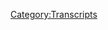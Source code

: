 {{DEFAULTSORT:
    #_TRANSCRIPT_0368:November 11-12, 2019
}}{{Transcript
    | title         = [[368: November 11-12, 2019]]
    | caption       = [https://knowledgefight.libsyn.com/knowledge-fight-november-11-12-2019 Listen to this episode on Libsyn]
    | episodeNumber = [[368: November 11-12, 2019|368]]
    | length        = 01:52:38
}}

{{MessageBox
    | header     = Warning: Bot Generated Content
    | text       = This transcript was automatically generated by transcription software and likely contains many mistakes and misattributions. Please check the audio for definitive quotes, attribution, and context.
    | image      = N3yvass4myg91.webp
    | imagewidth = 50px
    | id         = warning
}}

{{TranscriptBlock
    | name      = Unknown Speaker
    | timestamp = 00:00:00.000
    | text      = N-N-N-N-N-N-N-Knowledge Fight
}}

{{TranscriptBlock
    | name      = Unknown Speaker
    | timestamp = 00:00:12.960
    | text      = Damn, Ed, Jordan, I am sweating
}}

{{TranscriptBlock
    | name      = Unknown Speaker
    | timestamp = 00:00:18.039
    | text      = knowledgefight.com, it's time to pray
}}

{{TranscriptBlock
    | name      = Unknown Speaker
    | timestamp = 00:00:21.320
    | text      = I have great respect for knowledgefight
}}

{{TranscriptBlock
    | name      = Unknown Speaker
    | timestamp = 00:00:23.879
    | text      = knowledgefight
}}

{{TranscriptBlock
    | name      = Unknown Speaker
    | timestamp = 00:00:25.199
    | text      = I'm sick of them posing as if they're the good guys
}}

{{TranscriptBlock
    | name      = Unknown Speaker
    | timestamp = 00:00:27.440
    | text      = Shang, we are the bad guys, knowledgefight
}}

{{TranscriptBlock
    | name      = Unknown Speaker
    | timestamp = 00:00:30.000
    | text      = Dan and Jordan, knowledgefight
}}

{{TranscriptBlock
    | name      = Unknown Speaker
    | timestamp = 00:00:32.240
    | text      = Rattle her, rattle her, rattle her
}}

{{TranscriptBlock
    | name      = Unknown Speaker
    | timestamp = 00:00:35.039
    | text      = Need, need money, rattle her, rattle her, rattle her
}}

{{TranscriptBlock
    | name      = Unknown Speaker
    | timestamp = 00:00:39.359
    | text      = Andy and Kansas, Andy and, Andy and
}}

{{TranscriptBlock
    | name      = Unknown Speaker
    | timestamp = 00:00:42.240
    | text      = Stop it, Andy and, Andy and Kansas
}}

{{TranscriptBlock
    | name      = Unknown Speaker
    | timestamp = 00:00:44.719
    | text      = Rattle her, rattle her, rattle her
}}

{{TranscriptBlock
    | name      = Unknown Speaker
    | timestamp = 00:00:46.240
    | text      = It's time to pray, Andy and Kansas, you're on the air, thanks for holding us
}}

{{TranscriptBlock
    | name      = Unknown Speaker
    | timestamp = 00:00:49.439
    | text      = Hello Alex, I'm a system caller, I'm a huge fan
}}

{{TranscriptBlock
    | name      = Unknown Speaker
    | timestamp = 00:00:51.799
    | text      = I love your work
}}

{{TranscriptBlock
    | name      = Unknown Speaker
    | timestamp = 00:00:53.039
    | text      = knowledgefight
}}

{{TranscriptBlock
    | name      = Unknown Speaker
    | timestamp = 00:00:54.119
    | text      = n-n-n-n-n-n-n-n-n-n-knowledgefight.com
}}

{{TranscriptBlock
    | name      = Unknown Speaker
    | timestamp = 00:00:58.000
    | text      = I love you
}}

{{TranscriptBlock
    | name      = Unknown Speaker
    | timestamp = 00:00:59.280
    | text      = Hey everybody, welcome back to Knowledge Fight, I'm Dan
}}

{{TranscriptBlock
    | name      = Unknown Speaker
    | timestamp = 00:01:01.359
    | text      = I'm Jordan
}}

{{TranscriptBlock
    | name      = Unknown Speaker
    | timestamp = 00:01:02.000
    | text      = We're a couple dudes, like to sit around, drink novelty beverages and talk a little bit about Alex Jones
}}

{{TranscriptBlock
    | name      = Unknown Speaker
    | timestamp = 00:01:06.239
    | text      = Indeed we are, Dan
}}

{{TranscriptBlock
    | name      = Unknown Speaker
    | timestamp = 00:01:07.680
    | text      = Jordan
}}

{{TranscriptBlock
    | name      = Unknown Speaker
    | timestamp = 00:01:08.159
    | text      = Dan?
}}

{{TranscriptBlock
    | name      = Unknown Speaker
    | timestamp = 00:01:08.640
    | text      = Jordan
}}

{{TranscriptBlock
    | name      = Unknown Speaker
    | timestamp = 00:01:09.040
    | text      = I have a quick question for you
}}

{{TranscriptBlock
    | name      = Unknown Speaker
    | timestamp = 00:01:10.159
    | text      = Okay, better be quick
}}

{{TranscriptBlock
    | name      = Unknown Speaker
    | timestamp = 00:01:11.760
    | text      = Alright, we've done, I don't know if you've ever done a show but I've done a couple of drag shows
}}

{{TranscriptBlock
    | name      = Unknown Speaker
    | timestamp = 00:01:16.799
    | text      = Have you ever done a drag show?
}}

{{TranscriptBlock
    | name      = Unknown Speaker
    | timestamp = 00:01:18.480
    | text      = Huh, I don't know if I actually, like as a comedian?
}}

{{TranscriptBlock
    | name      = Unknown Speaker
    | timestamp = 00:01:21.640
    | text      = I, I, whichever
}}

{{TranscriptBlock
    | name      = Unknown Speaker
    | timestamp = 00:01:23.359
    | text      = Um, well I guess okay, in junior high, maybe, no it was like in high school, it was in like a lip sync competition
}}

{{TranscriptBlock
    | name      = Unknown Speaker
    | timestamp = 00:01:31.719
    | text      = Okay
}}

{{TranscriptBlock
    | name      = Unknown Speaker
    | timestamp = 00:01:32.159
    | text      = And the class was all female except for me and one other guy, my drama class
}}

{{TranscriptBlock
    | name      = Unknown Speaker
    | timestamp = 00:01:38.200
    | text      = Yeah
}}

{{TranscriptBlock
    | name      = Unknown Speaker
    | timestamp = 00:01:38.719
    | text      = And so we had to enter this lip sync competition that was like the entire school district
}}

{{TranscriptBlock
    | name      = Unknown Speaker
    | timestamp = 00:01:43.040
    | text      = And the teacher had chosen the scene from the West Side Story, the I like to be in America
}}

{{TranscriptBlock
    | name      = Unknown Speaker
    | timestamp = 00:01:50.200
    | text      = Oh boy
}}

{{TranscriptBlock
    | name      = Unknown Speaker
    | timestamp = 00:01:50.799
    | text      = Everything free in America
}}

{{TranscriptBlock
    | name      = Unknown Speaker
    | timestamp = 00:01:52.000
    | text      = Oh no!
}}

{{TranscriptBlock
    | name      = Unknown Speaker
    | timestamp = 00:01:52.519
    | text      = Where it's like the girls and the boys going back and forth
}}

{{TranscriptBlock
    | name      = Unknown Speaker
    | timestamp = 00:01:55.519
    | text      = Yeah, yeah, yeah
}}

{{TranscriptBlock
    | name      = Unknown Speaker
    | timestamp = 00:01:56.159
    | text      = But there was only girls and me and this other dude in the class and the other dude was like, I'm not gonna be in the lip sync
}}

{{TranscriptBlock
    | name      = Unknown Speaker
    | timestamp = 00:02:01.560
    | text      = Yeah
}}

{{TranscriptBlock
    | name      = Unknown Speaker
    | timestamp = 00:02:01.920
    | text      = And so I, you know, I was friends with the people in the class, we were all like, hey we all got along
}}

{{TranscriptBlock
    | name      = Unknown Speaker
    | timestamp = 00:02:06.000
    | text      = So I was in for the team
}}

{{TranscriptBlock
    | name      = Unknown Speaker
    | timestamp = 00:02:07.920
    | text      = Yeah
}}

{{TranscriptBlock
    | name      = Unknown Speaker
    | timestamp = 00:02:08.199
    | text      = And I was like, what is it gonna be, me and all the rest of the girls in the class?
}}

{{TranscriptBlock
    | name      = Unknown Speaker
    | timestamp = 00:02:11.719
    | text      = Which I think would be a powerhouse choice if your teacher had made that, but
}}

{{TranscriptBlock
    | name      = Unknown Speaker
    | timestamp = 00:02:15.400
    | text      = Instead I wore a dress and makeup and what have you in the lip sync and we were like all
}}

{{TranscriptBlock
    | name      = Unknown Speaker
    | timestamp = 00:02:21.240
    | text      = You were all women?
}}

{{TranscriptBlock
    | name      = Unknown Speaker
    | timestamp = 00:02:22.800
    | text      = Oh, that's fun
}}

{{TranscriptBlock
    | name      = Unknown Speaker
    | timestamp = 00:02:24.159
    | text      = We ended up winning the lip sync competition
}}

{{TranscriptBlock
    | name      = Unknown Speaker
    | timestamp = 00:02:26.159
    | text      = Much to the chagrin of someone who lost, who would later become a friend of mine
}}

{{TranscriptBlock
    | name      = Unknown Speaker
    | timestamp = 00:02:31.560
    | text      = And we were sitting around smoking a joint
}}

{{TranscriptBlock
    | name      = Unknown Speaker
    | timestamp = 00:02:33.560
    | text      = Yeah
}}

{{TranscriptBlock
    | name      = Unknown Speaker
    | timestamp = 00:02:33.960
    | text      = A bit later in life discussing this very same speech tournament, not knowing that we were both in it
}}

{{TranscriptBlock
    | name      = Unknown Speaker
    | timestamp = 00:02:39.960
    | text      = No shit!
}}

{{TranscriptBlock
    | name      = Unknown Speaker
    | timestamp = 00:02:40.840
    | text      = Yeah, he was complaining about a guy wearing a dress ending up winning the competition
}}

{{TranscriptBlock
    | name      = Unknown Speaker
    | timestamp = 00:02:45.000
    | text      = That is not real
}}

{{TranscriptBlock
    | name      = Unknown Speaker
    | timestamp = 00:02:46.120
    | text      = That was me
}}

{{TranscriptBlock
    | name      = Unknown Speaker
    | timestamp = 00:02:46.439
    | text      = That is not real, fuck you
}}

{{TranscriptBlock
    | name      = Unknown Speaker
    | timestamp = 00:02:48.360
    | text      = Totally real
}}

{{TranscriptBlock
    | name      = Unknown Speaker
    | timestamp = 00:02:48.840
    | text      = That cannot be real
}}

{{TranscriptBlock
    | name      = Unknown Speaker
    | timestamp = 00:02:50.199
    | text      = That's the biggest it's a small world moment that I can think of
}}

{{TranscriptBlock
    | name      = Unknown Speaker
    | timestamp = 00:02:54.199
    | text      = It was, I don't know, I don't want to offend, be offensive at all
}}

{{TranscriptBlock
    | name      = Unknown Speaker
    | timestamp = 00:02:57.879
    | text      = Like I don't know what the parameters of drag specifically are
}}

{{TranscriptBlock
    | name      = Unknown Speaker
    | timestamp = 00:03:01.479
    | text      = I don't know if that counts
}}

{{TranscriptBlock
    | name      = Unknown Speaker
    | timestamp = 00:03:03.240
    | text      = I have no idea
}}

{{TranscriptBlock
    | name      = Unknown Speaker
    | timestamp = 00:03:04.520
    | text      = I mean
}}

{{TranscriptBlock
    | name      = Unknown Speaker
    | timestamp = 00:03:05.240
    | text      = It was a performance of some sort, but
}}

{{TranscriptBlock
    | name      = Unknown Speaker
    | timestamp = 00:03:07.719
    | text      = I think respecting whomever
}}

{{TranscriptBlock
    | name      = Unknown Speaker
    | timestamp = 00:03:10.759
    | text      = Sure, I don't know, but there was a time when I won a lip sync competition singing
}}

{{TranscriptBlock
    | name      = Unknown Speaker
    | timestamp = 00:03:15.639
    | text      = I like to be in America
}}

{{TranscriptBlock
    | name      = Unknown Speaker
    | timestamp = 00:03:16.680
    | text      = Hell yeah
}}

{{TranscriptBlock
    | name      = Unknown Speaker
    | timestamp = 00:03:17.159
    | text      = So anyway, this is a podcaster, I did that and also I know a lot about Alex Jones
}}

{{TranscriptBlock
    | name      = Unknown Speaker
    | timestamp = 00:03:21.719
    | text      = And I didn't and I don't
}}

{{TranscriptBlock
    | name      = Unknown Speaker
    | timestamp = 00:03:24.759
    | text      = So Jordan, today on the show we're going over the present day a little bit
}}

{{TranscriptBlock
    | name      = Unknown Speaker
    | timestamp = 00:03:28.759
    | text      = For a reason that will become very clear pretty quickly
}}

{{TranscriptBlock
    | name      = Unknown Speaker
    | timestamp = 00:03:32.199
    | text      = Maybe not quickly, but halfway through the show you'll understand why
}}

{{TranscriptBlock
    | name      = Unknown Speaker
    | timestamp = 00:03:35.080
    | text      = Gotcha
}}

{{TranscriptBlock
    | name      = Unknown Speaker
    | timestamp = 00:03:35.479
    | text      = But so we're going over November 11th, 2019 and then a little bit of the 12th
}}

{{TranscriptBlock
    | name      = Unknown Speaker
    | timestamp = 00:03:41.560
    | text      = But the 12th is mostly ignorable
}}

{{TranscriptBlock
    | name      = Unknown Speaker
    | timestamp = 00:03:43.080
    | text      = And again, once it becomes clear why I'm doing this
}}

{{TranscriptBlock
    | name      = Unknown Speaker
    | timestamp = 00:03:46.439
    | text      = You'll understand why there's the 12th
}}

{{TranscriptBlock
    | name      = Unknown Speaker
    | timestamp = 00:03:48.439
    | text      = And also it'll be clear why there's not that much of it
}}

{{TranscriptBlock
    | name      = Unknown Speaker
    | timestamp = 00:03:51.080
    | text      = Because it's kind of disappointing
}}

{{TranscriptBlock
    | name      = Unknown Speaker
    | timestamp = 00:03:52.199
    | text      = Gotcha
}}

{{TranscriptBlock
    | name      = Unknown Speaker
    | timestamp = 00:03:52.599
    | text      = But what's not disappointing
}}

{{TranscriptBlock
    | name      = Unknown Speaker
    | timestamp = 00:03:53.879
    | text      = There we go
}}

{{TranscriptBlock
    | name      = Unknown Speaker
    | timestamp = 00:03:54.439
    | text      = Is taking a little moment, Jordan, before we get going
}}

{{TranscriptBlock
    | name      = Unknown Speaker
    | timestamp = 00:03:56.599
    | text      = Great
}}

{{TranscriptBlock
    | name      = Unknown Speaker
    | timestamp = 00:03:56.919
    | text      = To say thank you to some folks who have signed up and are supporting the show
}}

{{TranscriptBlock
    | name      = Unknown Speaker
    | timestamp = 00:04:00.120
    | text      = So first of all, ice wallow come
}}

{{TranscriptBlock
    | name      = Unknown Speaker
    | timestamp = 00:04:03.400
    | text      = Thank you so much, you are now a policy wonk
}}

{{TranscriptBlock
    | name      = Unknown Speaker
    | timestamp = 00:04:05.479
    | text      = I'm a policy wonk
}}

{{TranscriptBlock
    | name      = Unknown Speaker
    | timestamp = 00:04:06.599
    | text      = Okay
}}

{{TranscriptBlock
    | name      = Unknown Speaker
    | timestamp = 00:04:07.560
    | text      = Jackie, thank you so much, you are now a policy wonk
}}

{{TranscriptBlock
    | name      = Unknown Speaker
    | timestamp = 00:04:09.879
    | text      = I'm a policy wonk
}}

{{TranscriptBlock
    | name      = Unknown Speaker
    | timestamp = 00:04:10.919
    | text      = Thanks Jackie
}}

{{TranscriptBlock
    | name      = Unknown Speaker
    | timestamp = 00:04:12.120
    | text      = Next, Ryan thank you so much, you are now a policy wonk
}}

{{TranscriptBlock
    | name      = Unknown Speaker
    | timestamp = 00:04:14.759
    | text      = I'm a policy wonk
}}

{{TranscriptBlock
    | name      = Unknown Speaker
    | timestamp = 00:04:15.719
    | text      = Thanks Ryan
}}

{{TranscriptBlock
    | name      = Unknown Speaker
    | timestamp = 00:04:16.680
    | text      = Next Kara or Cara
}}

{{TranscriptBlock
    | name      = Unknown Speaker
    | timestamp = 00:04:18.759
    | text      = K-A-R-A
}}

{{TranscriptBlock
    | name      = Unknown Speaker
    | timestamp = 00:04:19.800
    | text      = I'm not sure could be either one
}}

{{TranscriptBlock
    | name      = Unknown Speaker
    | timestamp = 00:04:22.360
    | text      = Thank you so much, you are now a policy wonk
}}

{{TranscriptBlock
    | name      = Unknown Speaker
    | timestamp = 00:04:24.120
    | text      = I'm a policy wonk
}}

{{TranscriptBlock
    | name      = Unknown Speaker
    | timestamp = 00:04:26.680
    | text      = aha we're we're going. We got you coming and going
}}

{{TranscriptBlock
    | name      = Unknown Speaker
    | timestamp = 00:04:29.879
    | text      = Next H DX thank you so much, you are now a policy wonk
}}

{{TranscriptBlock
    | name      = Unknown Speaker
    | timestamp = 00:04:32.839
    | text      = I'm a policy wonk
}}

{{TranscriptBlock
    | name      = Unknown Speaker
    | timestamp = 00:04:33.879
    | text      = Thank you
}}

{{TranscriptBlock
    | name      = Unknown Speaker
    | timestamp = 00:04:36.839
    | text      = Jonathan thank you so much, you are now a policy wonk
}}

{{TranscriptBlock
    | name      = Unknown Speaker
    | timestamp = 00:04:39.160
    | text      = I'm a policy wonk
}}

{{TranscriptBlock
    | name      = Unknown Speaker
    | timestamp = 00:04:40.199
    | text      = Thanks Jonathan
}}

{{TranscriptBlock
    | name      = Unknown Speaker
    | timestamp = 00:04:40.920
    | text      = Next, William. Thank you so much. You are now a policy wonk.
}}

{{TranscriptBlock
    | name      = Unknown Speaker
    | timestamp = 00:04:43.480
    | text      = I'm a policy wonk.
}}

{{TranscriptBlock
    | name      = Unknown Speaker
    | timestamp = 00:04:44.459
    | text      = Thank you, William.
}}

{{TranscriptBlock
    | name      = Unknown Speaker
    | timestamp = 00:04:45.579
    | text      = Next, motor sheep. Thank you so much. You are now a policy wonk.
}}

{{TranscriptBlock
    | name      = Unknown Speaker
    | timestamp = 00:04:49.259
    | text      = I'm a policy wonk.
}}

{{TranscriptBlock
    | name      = Unknown Speaker
    | timestamp = 00:04:50.620
    | text      = Thank you, motor sheep.
}}

{{TranscriptBlock
    | name      = Unknown Speaker
    | timestamp = 00:04:51.939
    | text      = And then finally, bitore, Knight of Darkness, Centurion of Evil, Devil's Prince, Gangster
}}

{{TranscriptBlock
    | name      = Unknown Speaker
    | timestamp = 00:04:58.240
    | text      = of Boats. Thank you so much. You are now a policy wonk.
}}

{{TranscriptBlock
    | name      = Unknown Speaker
    | timestamp = 00:05:00.839
    | text      = I'm a policy wonk.
}}

{{TranscriptBlock
    | name      = Unknown Speaker
    | timestamp = 00:05:02.199
    | text      = Yes, thank you. Bitore, Knight of Darkness, Centurion of Evil, Hi, Received vs summoned
}}

{{TranscriptBlock
    | name      = Unknown Speaker
    | timestamp = 00:05:06.519
    | text      = maps.
}}

{{TranscriptBlock
    | name      = Unknown Speaker
    | timestamp = 00:05:07.540
    | text      = Devil's Prince, Gangster of Boats.
}}

{{TranscriptBlock
    | name      = Unknown Speaker
    | timestamp = 00:05:09.680
    | text      = of Boats. Thank you so much. Thank you. If you're out there listening you're
}}

{{TranscriptBlock
    | name      = Unknown Speaker
    | timestamp = 00:05:12.040
    | text      = thinking hey I enjoy the show like what these folks do I'd like to support it
}}

{{TranscriptBlock
    | name      = Unknown Speaker
    | timestamp = 00:05:15.220
    | text      = you can do that by going to our website knowledgefight.com clicking the button
}}

{{TranscriptBlock
    | name      = Unknown Speaker
    | timestamp = 00:05:18.120
    | text      = that says support the show we would appreciate it. I think it's a testament
}}

{{TranscriptBlock
    | name      = Unknown Speaker
    | timestamp = 00:05:21.160
    | text      = to how great our fans really are that it took this long for us to get so many
}}

{{TranscriptBlock
    | name      = Unknown Speaker
    | timestamp = 00:05:26.199
    | text      = joke names in a row. Yeah and that they don't often drift into the ribald or
}}

{{TranscriptBlock
    | name      = Unknown Speaker
    | timestamp = 00:05:34.519
    | text      = adult. This is a family show after all. There's one thing you know about this it's a family show.
}}

{{TranscriptBlock
    | name      = Unknown Speaker
    | timestamp = 00:05:42.439
    | text      = So before we actually get like fully down to business I also have to say a
}}

{{TranscriptBlock
    | name      = Unknown Speaker
    | timestamp = 00:05:46.720
    | text      = very special shout out and a thank you a little bit of show business here to our
}}

{{TranscriptBlock
    | name      = Unknown Speaker
    | timestamp = 00:05:50.899
    | text      = dear friend been around for such a long time hanging out loving the show being
}}

{{TranscriptBlock
    | name      = Unknown Speaker
    | timestamp = 00:05:56.839
    | text      = cool Sonia from Sweden she got in touch with me and sent over some treats
}}

{{TranscriptBlock
    | name      = Unknown Speaker
    | timestamp = 00:06:02.839
    | text      = Jordan what yeah she reached out sent over a package of some candies from
}}

{{TranscriptBlock
    | name      = Unknown Speaker
    | timestamp = 00:06:07.519
    | text      = Sweden and so I feel like the first of all thank you so much yeah absolutely
}}

{{TranscriptBlock
    | name      = Unknown Speaker
    | timestamp = 00:06:12.839
    | text      = Sonia that's one way we could thank you but another way is to do a little bit of
}}

{{TranscriptBlock
    | name      = Unknown Speaker
    | timestamp = 00:06:17.360
    | text      = a taste test here on air of here you want to open this sure sure sure and I
}}

{{TranscriptBlock
    | name      = Unknown Speaker
    | timestamp = 00:06:22.879
    | text      = want to read you what what she wrote in in her little she was sent a little note
}}

{{TranscriptBlock
    | name      = Unknown Speaker
    | timestamp = 00:06:27.759
    | text      = along but I want to I want to give you the description of these treats that
}}

{{TranscriptBlock
    | name      = Unknown Speaker
    | timestamp = 00:06:32.680
    | text      = we're going to be trying here these are the jungle fry now apparently I think
}}

{{TranscriptBlock
    | name      = Unknown Speaker
    | timestamp = 00:06:37.199
    | text      = that might be jungle roar in Swedish so anyway she explained that by law in
}}

{{TranscriptBlock
    | name      = Unknown Speaker
    | timestamp = 00:06:42.519
    | text      = Sweden you have to if you're sending people candy you have to send licorice
}}

{{TranscriptBlock
    | name      = Unknown Speaker
    | timestamp = 00:06:45.920
    | text      = stuff over okay by law like this is an actual law yeah there's some of the king
}}

{{TranscriptBlock
    | name      = Unknown Speaker
    | timestamp = 00:06:50.199
    | text      = has decreed okay and so she sent over some that are what she describes as the
}}

{{TranscriptBlock
    | name      = Unknown Speaker
    | timestamp = 00:06:56.879
    | text      = soy boy cook level of licorice uh-huh and those are the salty cat ones which
}}

{{TranscriptBlock
    | name      = Unknown Speaker
    | timestamp = 00:07:03.120
    | text      = are not these these are the jungle monkey laughing monkey situation all
}}

{{TranscriptBlock
    | name      = Unknown Speaker
    | timestamp = 00:07:08.480
    | text      = right these are the complete stud level of licorice okay these are tasty to
}}

{{TranscriptBlock
    | name      = Unknown Speaker
    | timestamp = 00:07:13.439
    | text      = Sonia but not everyone likes it right so now we're gonna find out Jordan if you
}}

{{TranscriptBlock
    | name      = Unknown Speaker
    | timestamp = 00:07:17.680
    | text      = and I like right now I don't even like the soy boy version of licorice I'm
}}

{{TranscriptBlock
    | name      = Unknown Speaker
    | timestamp = 00:07:24.279
    | text      = gonna give this oh this is real this is real this is a man dying this is a man
}}

{{TranscriptBlock
    | name      = Unknown Speaker
    | timestamp = 00:07:35.319
    | text      = dying in my face oh holy Christ oh my god oh is it that's so salty oh is it oh
}}

{{TranscriptBlock
    | name      = Unknown Speaker
    | timestamp = 00:07:41.120
    | text      = boy all right here we go it looks a little bit like a pellet like this is
}}

{{TranscriptBlock
    | name      = Unknown Speaker
    | timestamp = 00:07:44.720
    | text      = what a koala shoves it's very startling whoa I'm sweating it gets better just 10
}}

{{TranscriptBlock
    | name      = Unknown Speaker
    | timestamp = 00:07:58.319
    | text      = minutes of dead air and chewing that's what our show is thanks Sonia I will say
}}

{{TranscriptBlock
    | name      = Unknown Speaker
    | timestamp = 00:08:03.360
    | text      = that that is offensive and I swallow calm damn it um that that's that is
}}

{{TranscriptBlock
    | name      = Unknown Speaker
    | timestamp = 00:08:11.879
    | text      = offensive at the first bite for sure that whatever that saltiness up front is
}}

{{TranscriptBlock
    | name      = Unknown Speaker
    | timestamp = 00:08:17.319
    | text      = is unappreciated uh-huh Wow if this is what Sweden's bringing to the table I
}}

{{TranscriptBlock
    | name      = Unknown Speaker
    | timestamp = 00:08:23.639
    | text      = say interesting but no thank you I understand why you guys eat all that
}}

{{TranscriptBlock
    | name      = Unknown Speaker
    | timestamp = 00:08:28.800
    | text      = weird fish now it all makes sense all the weird fish stuff makes sense now
}}

{{TranscriptBlock
    | name      = Unknown Speaker
    | timestamp = 00:08:32.600
    | text      = anyway we appreciate it I'm sure some of the other stuff that was in the other
}}

{{TranscriptBlock
    | name      = Unknown Speaker
    | timestamp = 00:08:35.840
    | text      = candies over in the package are much better than this complete stud level of
}}

{{TranscriptBlock
    | name      = Unknown Speaker
    | timestamp = 00:08:40.320
    | text      = licorice but I felt like that might be the most interesting thing to try yeah
}}

{{TranscriptBlock
    | name      = Unknown Speaker
    | timestamp = 00:08:44.120
    | text      = yeah I will say I've had a lot of licorice in my time nothing has you've
}}

{{TranscriptBlock
    | name      = Unknown Speaker
    | timestamp = 00:08:48.000
    | text      = been even close to that kick I still don't upfront that salty whatever the
}}

{{TranscriptBlock
    | name      = Unknown Speaker
    | timestamp = 00:08:52.759
    | text      = fuck I was intense holy shit genuinely have no idea how to handle that I can't
}}

{{TranscriptBlock
    | name      = Unknown Speaker
    | timestamp = 00:08:58.919
    | text      = finish it it's just in my mouth I can't stop I can't chew anymore I can't spit
}}

{{TranscriptBlock
    | name      = Unknown Speaker
    | timestamp = 00:09:04.279
    | text      = it out I saw some of the packaging of these candies I was like I'm gonna plan
}}

{{TranscriptBlock
    | name      = Unknown Speaker
    | timestamp = 00:09:07.720
    | text      = a trip to Sweden now well let's get down to business Jordan sure so Alex starts
}}

{{TranscriptBlock
    | name      = Unknown Speaker
    | timestamp = 00:09:22.840
    | text      = off the show here on November 11th standing in front of his desk as if he
}}

{{TranscriptBlock
    | name      = Unknown Speaker
    | timestamp = 00:09:28.559
    | text      = is some sort of a real real professional newsman sure and he knows that this is
}}

{{TranscriptBlock
    | name      = Unknown Speaker
    | timestamp = 00:09:33.080
    | text      = weird so he decides to explain why he's standing in front of his desk I've been
}}

{{TranscriptBlock
    | name      = Unknown Speaker
    | timestamp = 00:09:38.120
    | text      = asking why lately I've been out front when we start the show many times
}}

{{TranscriptBlock
    | name      = Unknown Speaker
    | timestamp = 00:09:43.639
    | text      = instead of behind the desk over the years many times I've gotten up to go to
}}

{{TranscriptBlock
    | name      = Unknown Speaker
    | timestamp = 00:09:49.720
    | text      = the map wall or go to a video feed and point some things out like a weatherman
}}

{{TranscriptBlock
    | name      = Unknown Speaker
    | timestamp = 00:09:53.519
    | text      = would do but this would be a political weatherman but with only 357 days left
}}

{{TranscriptBlock
    | name      = Unknown Speaker
    | timestamp = 00:10:01.279
    | text      = to this historic election I'm doing it because I want to note visually to
}}

{{TranscriptBlock
    | name      = Unknown Speaker
    | timestamp = 00:10:09.080
    | text      = everyone that we're not in Kansas anymore that the world is really on the
}}

{{TranscriptBlock
    | name      = Unknown Speaker
    | timestamp = 00:10:14.799
    | text      = brink of total breakdown and disaster if good people don't exert our full
}}

{{TranscriptBlock
    | name      = Unknown Speaker
    | timestamp = 00:10:20.679
    | text      = political cultural economic and spiritual will because if we fail at
}}

{{TranscriptBlock
    | name      = Unknown Speaker
    | timestamp = 00:10:26.000
    | text      = that we're gonna have to exert our physical will because we'll have no
}}

{{TranscriptBlock
    | name      = Unknown Speaker
    | timestamp = 00:10:28.360
    | text      = other choice because what's coming at us is so damn evil there will be worldwide
}}

{{TranscriptBlock
    | name      = Unknown Speaker
    | timestamp = 00:10:33.320
    | text      = massive civil war and violence until he got to the end there I was sitting here
}}

{{TranscriptBlock
    | name      = Unknown Speaker
    | timestamp = 00:10:38.480
    | text      = like why did I cut this clip this is so uninspired and boring and then I
}}

{{TranscriptBlock
    | name      = Unknown Speaker
    | timestamp = 00:10:42.159
    | text      = realized oh yeah oh if we lose the election we're going to have to murder
}}

{{TranscriptBlock
    | name      = Unknown Speaker
    | timestamp = 00:10:46.440
    | text      = all of our political enemies that is a good clip to cut there I think that
}}

{{TranscriptBlock
    | name      = Unknown Speaker
    | timestamp = 00:10:50.360
    | text      = yeah this is why I'm the political weatherman yeah I know of other
}}

{{TranscriptBlock
    | name      = Unknown Speaker
    | timestamp = 00:10:53.519
    | text      = political weathermen that Alex hates yeah the layers but yeah so that's a bad
}}

{{TranscriptBlock
    | name      = Unknown Speaker
    | timestamp = 00:11:00.120
    | text      = note to start the show off on so his main storyline throughout at least the
}}

{{TranscriptBlock
    | name      = Unknown Speaker
    | timestamp = 00:11:07.879
    | text      = beginning of this episode is about the revelations that Nikki Haley brought
}}

{{TranscriptBlock
    | name      = Unknown Speaker
    | timestamp = 00:11:12.480
    | text      = forth particularly about how Rex Tillerson and who was it McMaster yeah
}}

{{TranscriptBlock
    | name      = Unknown Speaker
    | timestamp = 00:11:19.080
    | text      = we're trying to get her to help Kelly yeah they were trying to you know stop
}}

{{TranscriptBlock
    | name      = Unknown Speaker
    | timestamp = 00:11:26.639
    | text      = Trump from causing trouble yeah and Alex describes this as treason I'm gonna lay
}}

{{TranscriptBlock
    | name      = Unknown Speaker
    | timestamp = 00:11:31.960
    | text      = out information here on the show today that is of the complete paramount
}}

{{TranscriptBlock
    | name      = Unknown Speaker
    | timestamp = 00:11:38.720
    | text      = importance Nikki Haley the former governor who became the head new an
}}

{{TranscriptBlock
    | name      = Unknown Speaker
    | timestamp = 00:11:49.240
    | text      = ambassador from the US had her issues and I've had problems with her sure but
}}

{{TranscriptBlock
    | name      = Unknown Speaker
    | timestamp = 00:11:55.279
    | text      = she at least understands that it's treason when you undermine the president
}}

{{TranscriptBlock
    | name      = Unknown Speaker
    | timestamp = 00:11:59.600
    | text      = and try to set him up and when he signs an executive order you take it and throw
}}

{{TranscriptBlock
    | name      = Unknown Speaker
    | timestamp = 00:12:03.399
    | text      = it in trash can or when he says bring me info wars comm articles daily and you
}}

{{TranscriptBlock
    | name      = Unknown Speaker
    | timestamp = 00:12:09.519
    | text      = refuse to do it that is treason quite frankly not allowing him to have info
}}

{{TranscriptBlock
    | name      = Unknown Speaker
    | timestamp = 00:12:18.279
    | text      = wars articles is not treason I think disobedience turned into treason real
}}

{{TranscriptBlock
    | name      = Unknown Speaker
    | timestamp = 00:12:21.960
    | text      = quick right yeah yeah it's it seems like there is an inability to disentangle
}}

{{TranscriptBlock
    | name      = Unknown Speaker
    | timestamp = 00:12:28.440
    | text      = those two things from Alex yeah not kowtowing to and doing exactly what
}}

{{TranscriptBlock
    | name      = Unknown Speaker
    | timestamp = 00:12:32.679
    | text      = Trump tells you to do is treason a man who's made his brand on defying
}}

{{TranscriptBlock
    | name      = Unknown Speaker
    | timestamp = 00:12:37.720
    | text      = authority and disobeying every possibility yeah of course the one who
}}

{{TranscriptBlock
    | name      = Unknown Speaker
    | timestamp = 00:12:42.159
    | text      = is going to tell you that if conformity yeah getting like what just replace
}}

{{TranscriptBlock
    | name      = Unknown Speaker
    | timestamp = 00:12:47.539
    | text      = infowars articles with whatever yeah coffee it's not getting him coffee
}}

{{TranscriptBlock
    | name      = Unknown Speaker
    | timestamp = 00:12:50.879
    | text      = treason treason ridiculous so they were trying to keep him for his articles
}}

{{TranscriptBlock
    | name      = Unknown Speaker
    | timestamp = 00:12:57.799
    | text      = away from Trump yeah because they were on to the main stash early we even had
}}

{{TranscriptBlock
    | name      = Unknown Speaker
    | timestamp = 00:13:04.440
    | text      = sources who would be out at dinner high-powered donors billionaires with
}}

{{TranscriptBlock
    | name      = Unknown Speaker
    | timestamp = 00:13:08.360
    | text      = McMaster and he would be drunk saying Trump's an idiot Trump's a fool we here
}}

{{TranscriptBlock
    | name      = Unknown Speaker
    | timestamp = 00:13:12.960
    | text      = in the establishment know how to run things he'll be out in just a few months
}}

{{TranscriptBlock
    | name      = Unknown Speaker
    | timestamp = 00:13:15.720
    | text      = they called the president up and couldn't even get him on the phone so
}}

{{TranscriptBlock
    | name      = Unknown Speaker
    | timestamp = 00:13:20.879
    | text      = they called Roger Stone and they had Rogers phones tapped and he got a bunch
}}

{{TranscriptBlock
    | name      = Unknown Speaker
    | timestamp = 00:13:28.279
    | text      = of death threats the next day and so did I we got told if you don't keep your
}}

{{TranscriptBlock
    | name      = Unknown Speaker
    | timestamp = 00:13:32.320
    | text      = mouth shut you're dead and I had people I know call up that have worked high
}}

{{TranscriptBlock
    | name      = Unknown Speaker
    | timestamp = 00:13:37.679
    | text      = level CIA you name it and threaten me basically I told him piss up a rope and
}}

{{TranscriptBlock
    | name      = Unknown Speaker
    | timestamp = 00:13:43.039
    | text      = you better better make sure I don't see you coming cuz I'm an American I'll piss
}}

{{TranscriptBlock
    | name      = Unknown Speaker
    | timestamp = 00:13:48.440
    | text      = on you how's that sound it's a family show I'll piss down that
}}

{{TranscriptBlock
    | name      = Unknown Speaker
    | timestamp = 00:13:51.759
    | text      = rope yeah you piss up a rope and don't like I thought he was gonna say if you
}}

{{TranscriptBlock
    | name      = Unknown Speaker
    | timestamp = 00:13:55.799
    | text      = see me coming I'm gonna kick your ass now I'm gonna pee on you yeah that's
}}

{{TranscriptBlock
    | name      = Unknown Speaker
    | timestamp = 00:13:59.159
    | text      = weird that's very strange he's gross this is a weird opening yeah this is a
}}

{{TranscriptBlock
    | name      = Unknown Speaker
    | timestamp = 00:14:04.960
    | text      = weird opening how is it that we're on we're gonna kill everybody and start a
}}

{{TranscriptBlock
    | name      = Unknown Speaker
    | timestamp = 00:14:09.700
    | text      = new civil war and then backstage bullshit now we're peeing on people I
}}

{{TranscriptBlock
    | name      = Unknown Speaker
    | timestamp = 00:14:14.080
    | text      = don't know but I don't believe most of that stuff happened absolutely for
}}

{{TranscriptBlock
    | name      = Unknown Speaker
    | timestamp = 00:14:18.200
    | text      = particular reasons that I think I'll be able to lay out as we go along also how
}}

{{TranscriptBlock
    | name      = Unknown Speaker
    | timestamp = 00:14:23.240
    | text      = is this supposed to work with that whole notion of like Trump sits up till 3 in
}}

{{TranscriptBlock
    | name      = Unknown Speaker
    | timestamp = 00:14:26.960
    | text      = the morning just sitting by the phone for some people normal people can call
}}

{{TranscriptBlock
    | name      = Unknown Speaker
    | timestamp = 00:14:30.279
    | text      = him nope too busy talking to some guy from Idaho yes on the phone having a
}}

{{TranscriptBlock
    | name      = Unknown Speaker
    | timestamp = 00:14:36.879
    | text      = nice little chat you know having good times I don't know I think that this
}}

{{TranscriptBlock
    | name      = Unknown Speaker
    | timestamp = 00:14:41.000
    | text      = show starting out weird because what Nikki Haley is bringing out does match
}}

{{TranscriptBlock
    | name      = Unknown Speaker
    | timestamp = 00:14:45.200
    | text      = up pretty closely with what Alex has yelled about for a long time yeah and so
}}

{{TranscriptBlock
    | name      = Unknown Speaker
    | timestamp = 00:14:50.080
    | text      = he it's it's a sort of miniature version of he doesn't know how to win he doesn't
}}

{{TranscriptBlock
    | name      = Unknown Speaker
    | timestamp = 00:14:54.679
    | text      = know how to take this and just run we'll let it be yeah there's got to be more to
}}

{{TranscriptBlock
    | name      = Unknown Speaker
    | timestamp = 00:14:59.240
    | text      = it so Alex starts talking about plans to demoralize the country sure you know you
}}

{{TranscriptBlock
    | name      = Unknown Speaker
    | timestamp = 00:15:06.720
    | text      = just see them everywhere you see you see them there they're they're manifest all
}}

{{TranscriptBlock
    | name      = Unknown Speaker
    | timestamp = 00:15:11.360
    | text      = around us let's see what they are because when you are conquering a nation
}}

{{TranscriptBlock
    | name      = Unknown Speaker
    | timestamp = 00:15:14.799
    | text      = and selling it off and butchering it and dumbing it down and psychologically
}}

{{TranscriptBlock
    | name      = Unknown Speaker
    | timestamp = 00:15:19.320
    | text      = demoralizing it and poisoning it that's all in the WikiLeaks in terms of damn
}}

{{TranscriptBlock
    | name      = Unknown Speaker
    | timestamp = 00:15:22.960
    | text      = see it though you don't even know it's in a secret document because you can see
}}

{{TranscriptBlock
    | name      = Unknown Speaker
    | timestamp = 00:15:27.519
    | text      = it breaking up the family everything we're being poisoned that's how you do
}}

{{TranscriptBlock
    | name      = Unknown Speaker
    | timestamp = 00:15:31.600
    | text      = it from within the rot from within there are the 49 secret plans of the
}}

{{TranscriptBlock
    | name      = Unknown Speaker
    | timestamp = 00:15:37.360
    | text      = Communists to bring down the u.s. and all the famous senatorial reports but it
}}

{{TranscriptBlock
    | name      = Unknown Speaker
    | timestamp = 00:15:41.879
    | text      = wasn't the Russian communist it was the globalists already taken over Russia
}}

{{TranscriptBlock
    | name      = Unknown Speaker
    | timestamp = 00:15:45.039
    | text      = we're using the same poison on us we ought to read those lists here on air
}}

{{TranscriptBlock
    | name      = Unknown Speaker
    | timestamp = 00:15:48.639
    | text      = today in fact we will I don't know what WikiLeaks stuff he's talking about
}}

{{TranscriptBlock
    | name      = Unknown Speaker
    | timestamp = 00:15:53.759
    | text      = because he's always so vague with that stuff yeah yeah I know that he's talked
}}

{{TranscriptBlock
    | name      = Unknown Speaker
    | timestamp = 00:15:57.440
    | text      = about the demoralize and divide and all that stuff in relation to like the
}}

{{TranscriptBlock
    | name      = Unknown Speaker
    | timestamp = 00:16:02.279
    | text      = Podesta and Clinton emails yeah and so I decided like I have no idea what he's
}}

{{TranscriptBlock
    | name      = Unknown Speaker
    | timestamp = 00:16:06.720
    | text      = ever talking about he never is specific I'm going to look through those emails
}}

{{TranscriptBlock
    | name      = Unknown Speaker
    | timestamp = 00:16:10.840
    | text      = you read the WikiLeaks I didn't read all of them because there's way too far
}}

{{TranscriptBlock
    | name      = Unknown Speaker
    | timestamp = 00:16:14.919
    | text      = there's a few so I searched around for articles about like the most damning
}}

{{TranscriptBlock
    | name      = Unknown Speaker
    | timestamp = 00:16:21.559
    | text      = things that were in those email dumps because you know I'm not gonna look
}}

{{TranscriptBlock
    | name      = Unknown Speaker
    | timestamp = 00:16:25.559
    | text      = through everything for the podcast there's just there's just no way I have
}}

{{TranscriptBlock
    | name      = Unknown Speaker
    | timestamp = 00:16:28.080
    | text      = that time yeah so it's a little bit voyeuristic of an exercise for me to
}}

{{TranscriptBlock
    | name      = Unknown Speaker
    | timestamp = 00:16:32.519
    | text      = like to read these emails because I know that they're hacked and they weren't
}}

{{TranscriptBlock
    | name      = Unknown Speaker
    | timestamp = 00:16:35.440
    | text      = meant to be public which makes the whole process feel like it's less like
}}

{{TranscriptBlock
    | name      = Unknown Speaker
    | timestamp = 00:16:38.399
    | text      = research and more like snooping none of that's to say that there isn't stuff
}}

{{TranscriptBlock
    | name      = Unknown Speaker
    | timestamp = 00:16:42.039
    | text      = that's worth being covered in those email dumps I just think that they've
}}

{{TranscriptBlock
    | name      = Unknown Speaker
    | timestamp = 00:16:45.080
    | text      = been covered pretty extensively at this point and I can't really find any
}}

{{TranscriptBlock
    | name      = Unknown Speaker
    | timestamp = 00:16:48.480
    | text      = material about demoralizing society being the cornerstone of some Democrat
}}

{{TranscriptBlock
    | name      = Unknown Speaker
    | timestamp = 00:16:52.940
    | text      = globalist plot can't find any articles citing that well did you search for corn
}}

{{TranscriptBlock
    | name      = Unknown Speaker
    | timestamp = 00:16:59.399
    | text      = cornerstone globalist plots I searched for a lot of words okay the term
}}

{{TranscriptBlock
    | name      = Unknown Speaker
    | timestamp = 00:17:05.519
    | text      = demoralized only shows up in completely unrelated contexts in the Hillary emails
}}

{{TranscriptBlock
    | name      = Unknown Speaker
    | timestamp = 00:17:10.559
    | text      = and only in one email and the Podesta files that email from May 24th 2015 was
}}

{{TranscriptBlock
    | name      = Unknown Speaker
    | timestamp = 00:17:17.160
    | text      = a campaign cable that served as a rundown of stories in the media about
}}

{{TranscriptBlock
    | name      = Unknown Speaker
    | timestamp = 00:17:20.759
    | text      = Hillary the word demoralized shows up in a copy and pasted chunk from an article
}}

{{TranscriptBlock
    | name      = Unknown Speaker
    | timestamp = 00:17:25.599
    | text      = on real clear politics with the headline quote why less competition is hurtful to
}}

{{TranscriptBlock
    | name      = Unknown Speaker
    | timestamp = 00:17:30.240
    | text      = Hillary the article is basically positing that without a strong rival
}}

{{TranscriptBlock
    | name      = Unknown Speaker
    | timestamp = 00:17:33.680
    | text      = from within the Democratic Party she won't have an opportunity to defend her
}}

{{TranscriptBlock
    | name      = Unknown Speaker
    | timestamp = 00:17:37.400
    | text      = record in the primary so questions about her controversy controversies will still
}}

{{TranscriptBlock
    | name      = Unknown Speaker
    | timestamp = 00:17:41.539
    | text      = be on the table when she enters the general election this dynamic also means
}}

{{TranscriptBlock
    | name      = Unknown Speaker
    | timestamp = 00:17:45.640
    | text      = that all the media attention would be on Hillary prior to the general the article
}}

{{TranscriptBlock
    | name      = Unknown Speaker
    | timestamp = 00:17:50.599
    | text      = says quote while media attention is a positive for the candidate being it's
}}

{{TranscriptBlock
    | name      = Unknown Speaker
    | timestamp = 00:17:54.880
    | text      = almost sole focus on the Democratic side has not been easy and this could well
}}

{{TranscriptBlock
    | name      = Unknown Speaker
    | timestamp = 00:17:59.480
    | text      = serve to demoralize Democratic voters there are already signs of that in the
}}

{{TranscriptBlock
    | name      = Unknown Speaker
    | timestamp = 00:18:03.500
    | text      = national polls I'd like to say that this is what Alex has taken and
}}

{{TranscriptBlock
    | name      = Unknown Speaker
    | timestamp = 00:18:07.039
    | text      = misrepresented but honestly I have no idea because it does say time it appears
}}

{{TranscriptBlock
    | name      = Unknown Speaker
    | timestamp = 00:18:14.119
    | text      = in the Podesta emails yeah I I don't know I have no idea he always just says
}}

{{TranscriptBlock
    | name      = Unknown Speaker
    | timestamp = 00:18:18.980
    | text      = it's in the WikiLeaks and never explains it any further so I don't I you know if
}}

{{TranscriptBlock
    | name      = Unknown Speaker
    | timestamp = 00:18:23.480
    | text      = he doesn't care to be more specific I'm just gonna assume he's making shit up
}}

{{TranscriptBlock
    | name      = Unknown Speaker
    | timestamp = 00:18:26.519
    | text      = until I can find evidence to the contrary yeah I've always assumed to the
}}

{{TranscriptBlock
    | name      = Unknown Speaker
    | timestamp = 00:18:30.279
    | text      = way he says that is just he might as well just say look it up it was on the
}}

{{TranscriptBlock
    | name      = Unknown Speaker
    | timestamp = 00:18:34.059
    | text      = is in the sky the plane flew and it wrote it in the sky duh if you didn't
}}

{{TranscriptBlock
    | name      = Unknown Speaker
    | timestamp = 00:18:39.240
    | text      = see it if he wants to be more specific I'd be willing to look into it further
}}

{{TranscriptBlock
    | name      = Unknown Speaker
    | timestamp = 00:18:42.440
    | text      = but as it stands now like I don't know what is he talking about maybe some sort
}}

{{TranscriptBlock
    | name      = Unknown Speaker
    | timestamp = 00:18:46.000
    | text      = of a like other email dump some other document dump from WikiLeaks yeah one of
}}

{{TranscriptBlock
    | name      = Unknown Speaker
    | timestamp = 00:18:52.900
    | text      = the one of the lesser-known ones you know it was like it was a b-side
}}

{{TranscriptBlock
    | name      = Unknown Speaker
    | timestamp = 00:18:56.119
    | text      = WikiLeaks sure he's real into the original WikiLeaks you know so now
}}

{{TranscriptBlock
    | name      = Unknown Speaker
    | timestamp = 00:19:00.420
    | text      = about those 49 plans of communism the first thing I should tell you is that
}}

{{TranscriptBlock
    | name      = Unknown Speaker
    | timestamp = 00:19:04.599
    | text      = there's only 45 and I should tell you that it's bullshit okay on January 10th
}}

{{TranscriptBlock
    | name      = Unknown Speaker
    | timestamp = 00:19:08.960
    | text      = 1963 representative her long of Florida took it to the floor of the house he
}}

{{TranscriptBlock
    | name      = Unknown Speaker
    | timestamp = 00:19:14.240
    | text      = said that a constituent of his was an ardent enemy of communism and had
}}

{{TranscriptBlock
    | name      = Unknown Speaker
    | timestamp = 00:19:18.039
    | text      = requested that he read the 45 current goals of communism into the official
}}

{{TranscriptBlock
    | name      = Unknown Speaker
    | timestamp = 00:19:22.599
    | text      = congressional record because a representative read these goals and it
}}

{{TranscriptBlock
    | name      = Unknown Speaker
    | timestamp = 00:19:26.440
    | text      = was recorded now all these people think that it's something real but it's not
}}

{{TranscriptBlock
    | name      = Unknown Speaker
    | timestamp = 00:19:29.880
    | text      = these 45 goals of communism were read directly out of the naked communist by
}}

{{TranscriptBlock
    | name      = Unknown Speaker
    | timestamp = 00:19:34.759
    | text      = W Cleon Skousen the naked capitalist no that's his other book he has yeah oh
}}

{{TranscriptBlock
    | name      = Unknown Speaker
    | timestamp = 00:19:39.359
    | text      = god he's got a whole series it's just these two okay the naked communist was
}}

{{TranscriptBlock
    | name      = Unknown Speaker
    | timestamp = 00:19:43.720
    | text      = about justifying McCarthyism it's a it's a misrepresentation of a lot of that
}}

{{TranscriptBlock
    | name      = Unknown Speaker
    | timestamp = 00:19:49.279
    | text      = communist right red scare shit rare and then the naked capitalist is about
}}

{{TranscriptBlock
    | name      = Unknown Speaker
    | timestamp = 00:19:53.960
    | text      = Carol Quigley and misrepresenting the anglo-american establishment and
}}

{{TranscriptBlock
    | name      = Unknown Speaker
    | timestamp = 00:19:59.119
    | text      = tragedy and hope any he didn't even finish the trilogy I mean I guess you
}}

{{TranscriptBlock
    | name      = Unknown Speaker
    | timestamp = 00:20:04.799
    | text      = could say the 5,000 year leap was maybe that but you got to get the naked
}}

{{TranscriptBlock
    | name      = Unknown Speaker
    | timestamp = 00:20:09.799
    | text      = franchise going naked leap yeah absolutely that's so anyone who's
}}

{{TranscriptBlock
    | name      = Unknown Speaker
    | timestamp = 00:20:14.000
    | text      = listened to our show long enough knows the W Cleon Skousen is a complete
}}

{{TranscriptBlock
    | name      = Unknown Speaker
    | timestamp = 00:20:17.160
    | text      = lunatic he was an anti-communist propagandist who is probably too extreme
}}

{{TranscriptBlock
    | name      = Unknown Speaker
    | timestamp = 00:20:21.119
    | text      = for the John Birch Society in the late 50s and his books the naked capitalist
}}

{{TranscriptBlock
    | name      = Unknown Speaker
    | timestamp = 00:20:25.519
    | text      = and naked communists are bedrocks of Alex Jones's stupid worldview these 45
}}

{{TranscriptBlock
    | name      = Unknown Speaker
    | timestamp = 00:20:30.079
    | text      = goals of communism a part of a rich tradition of forgeries pretending to be
}}

{{TranscriptBlock
    | name      = Unknown Speaker
    | timestamp = 00:20:33.720
    | text      = revelations of the secret machinations of the Communists that's dispensing yeah
}}

{{TranscriptBlock
    | name      = Unknown Speaker
    | timestamp = 00:20:38.279
    | text      = they were yeah I mean to some extent a lot of the stuff that is part of this
}}

{{TranscriptBlock
    | name      = Unknown Speaker
    | timestamp = 00:20:43.400
    | text      = literary tradition yeah there was a list of communist rules for revolution that
}}

{{TranscriptBlock
    | name      = Unknown Speaker
    | timestamp = 00:20:49.160
    | text      = popped up in the mid-50s which was said to have been discovered by Allied
}}

{{TranscriptBlock
    | name      = Unknown Speaker
    | timestamp = 00:20:52.480
    | text      = soldiers back in 1919 of course it was a complete hoax but it served to give
}}

{{TranscriptBlock
    | name      = Unknown Speaker
    | timestamp = 00:20:57.440
    | text      = focus to the fears and paranoia is that were popping up in the Cold War era the
}}

{{TranscriptBlock
    | name      = Unknown Speaker
    | timestamp = 00:21:01.720
    | text      = communist enemy was so mysterious to people that it became insanely easy to
}}

{{TranscriptBlock
    | name      = Unknown Speaker
    | timestamp = 00:21:05.359
    | text      = demonize your enemies by releasing fake documents that purport to show that what
}}

{{TranscriptBlock
    | name      = Unknown Speaker
    | timestamp = 00:21:09.759
    | text      = they stand for is secretly in line with the secret plans of the commies so
}}

{{TranscriptBlock
    | name      = Unknown Speaker
    | timestamp = 00:21:13.640
    | text      = they're basically commies and therefore the enemy that's all Skousen's list is
}}

{{TranscriptBlock
    | name      = Unknown Speaker
    | timestamp = 00:21:17.680
    | text      = it's a completely fake pile of shit he wrote to push his politics by calling
}}

{{TranscriptBlock
    | name      = Unknown Speaker
    | timestamp = 00:21:22.440
    | text      = the things he disagreed with communists yeah number 13 being party hard was a
}}

{{TranscriptBlock
    | name      = Unknown Speaker
    | timestamp = 00:21:26.680
    | text      = little bit obvious you hate it Andrew WK we should have seen that one so this is
}}

{{TranscriptBlock
    | name      = Unknown Speaker
    | timestamp = 00:21:31.079
    | text      = a huge problem because Alex clearly thinks this is real it's categorically
}}

{{TranscriptBlock
    | name      = Unknown Speaker
    | timestamp = 00:21:35.279
    | text      = not real also it's kind of funny when you actually read the rules because
}}

{{TranscriptBlock
    | name      = Unknown Speaker
    | timestamp = 00:21:39.339
    | text      = Alex Jones himself is furthering some of these fake communist goals course of
}}

{{TranscriptBlock
    | name      = Unknown Speaker
    | timestamp = 00:21:43.200
    | text      = course number 24 is quote eliminate all laws governing obscenity and calling
}}

{{TranscriptBlock
    | name      = Unknown Speaker
    | timestamp = 00:21:47.759
    | text      = them by calling them censorship and a violation of free speech and the free
}}

{{TranscriptBlock
    | name      = Unknown Speaker
    | timestamp = 00:21:51.579
    | text      = press it doesn't sound familiar if I'm not much mistaken Alex fancies himself
}}

{{TranscriptBlock
    | name      = Unknown Speaker
    | timestamp = 00:21:55.279
    | text      = a bit of a free speech absolutist these days and absolutely would support getting
}}

{{TranscriptBlock
    | name      = Unknown Speaker
    | timestamp = 00:21:59.140
    | text      = rid of all obscenity laws that limit free expression so I guess he's a commie
}}

{{TranscriptBlock
    | name      = Unknown Speaker
    | timestamp = 00:22:02.519
    | text      = there you go number 35 is quote discredit and eventually dismantle the
}}

{{TranscriptBlock
    | name      = Unknown Speaker
    | timestamp = 00:22:06.700
    | text      = FBI if I'm not much mistake Alex has spent the last three years of his
}}

{{TranscriptBlock
    | name      = Unknown Speaker
    | timestamp = 00:22:12.839
    | text      = on-air career screaming about how the FBI is completely infiltrated by
}}

{{TranscriptBlock
    | name      = Unknown Speaker
    | timestamp = 00:22:16.420
    | text      = globalists and Trump needs to clean house and jail all of them it does sound
}}

{{TranscriptBlock
    | name      = Unknown Speaker
    | timestamp = 00:22:19.660
    | text      = seems like what a commie would do he's a commie most damningly number 42 is
}}

{{TranscriptBlock
    | name      = Unknown Speaker
    | timestamp = 00:22:24.680
    | text      = quote create the impression that violence and insurrection are legitimate
}}

{{TranscriptBlock
    | name      = Unknown Speaker
    | timestamp = 00:22:28.559
    | text      = aspects of American tradition if I'm not much mistaken in this very episode Alex
}}

{{TranscriptBlock
    | name      = Unknown Speaker
    | timestamp = 00:22:34.039
    | text      = has discussed the necessity of insurrection if his team doesn't win the
}}

{{TranscriptBlock
    | name      = Unknown Speaker
    | timestamp = 00:22:37.200
    | text      = next election he's got damn catchphrases the answer to 1984 is 1776 yeah Alex
}}

{{TranscriptBlock
    | name      = Unknown Speaker
    | timestamp = 00:22:43.519
    | text      = Jones is someone who is very very into making violence and insurrection a
}}

{{TranscriptBlock
    | name      = Unknown Speaker
    | timestamp = 00:22:46.880
    | text      = legitimate aspect of American tradition just like a commie would oh I think you
}}

{{TranscriptBlock
    | name      = Unknown Speaker
    | timestamp = 00:22:52.319
    | text      = you we all heard it here first Alex Jones is a communist to be fair the that
}}

{{TranscriptBlock
    | name      = Unknown Speaker
    | timestamp = 00:22:57.680
    | text      = rule about insurrection is in the context of the rules the fake rules that
}}

{{TranscriptBlock
    | name      = Unknown Speaker
    | timestamp = 00:23:03.720
    | text      = Skousen wrote is specifically about disenfranchised communities yeah well
}}

{{TranscriptBlock
    | name      = Unknown Speaker
    | timestamp = 00:23:07.680
    | text      = well well well well well of course it's specifically about minority and special
}}

{{TranscriptBlock
    | name      = Unknown Speaker
    | timestamp = 00:23:11.500
    | text      = interest groups not getting the idea that insurrection is part of it for
}}

{{TranscriptBlock
    | name      = Unknown Speaker
    | timestamp = 00:23:16.799
    | text      = Alex it's like oh it's a big deal on what yeah anyway this list is stupid
}}

{{TranscriptBlock
    | name      = Unknown Speaker
    | timestamp = 00:23:20.519
    | text      = anti-communist chain email bullshit bait but Alex is too fucking stupid to know
}}

{{TranscriptBlock
    | name      = Unknown Speaker
    | timestamp = 00:23:25.079
    | text      = how many he doesn't even know how many goals there are he says 49 well you're
}}

{{TranscriptBlock
    | name      = Unknown Speaker
    | timestamp = 00:23:30.400
    | text      = you're forgetting the four secret goals okay race memory so Alex you know he's
}}

{{TranscriptBlock
    | name      = Unknown Speaker
    | timestamp = 00:23:37.759
    | text      = saying here that you got this globalist plan that's being furthered by people
}}

{{TranscriptBlock
    | name      = Unknown Speaker
    | timestamp = 00:23:42.680
    | text      = like Kelly and McMaster of course Tillerson and Nikki Haley at least she
}}

{{TranscriptBlock
    | name      = Unknown Speaker
    | timestamp = 00:23:47.640
    | text      = stood up against it you know it's all to demoralize society as proven by the
}}

{{TranscriptBlock
    | name      = Unknown Speaker
    | timestamp = 00:23:51.160
    | text      = WikiLeaks on this fake 45 actually list of globalist got it communist plots and
}}

{{TranscriptBlock
    | name      = Unknown Speaker
    | timestamp = 00:23:57.640
    | text      = how it's gonna manifest and how it has manifested is a list of curses upon our
}}

{{TranscriptBlock
    | name      = Unknown Speaker
    | timestamp = 00:24:01.839
    | text      = country what that Alex reads it doesn't read off he just starts discussing here
}}

{{TranscriptBlock
    | name      = Unknown Speaker
    | timestamp = 00:24:06.079
    | text      = I'm gonna take these one by one after this clip and explain which curses means
}}

{{TranscriptBlock
    | name      = Unknown Speaker
    | timestamp = 00:24:11.039
    | text      = nothing okay we already knew what Nikki Haley has come out and said was true
}}

{{TranscriptBlock
    | name      = Unknown Speaker
    | timestamp = 00:24:15.720
    | text      = that they would come to her and say Trump is an idiot he's gonna destroy the
}}

{{TranscriptBlock
    | name      = Unknown Speaker
    | timestamp = 00:24:21.279
    | text      = country you've got to help us undermine him and not support him and block his
}}

{{TranscriptBlock
    | name      = Unknown Speaker
    | timestamp = 00:24:26.359
    | text      = agenda when the globalist have sat here and presided over the
}}

{{TranscriptBlock
    | name      = Unknown Speaker
    | timestamp = 00:24:32.359
    | text      = deindustrialization of America the dumbing down of America our life
}}

{{TranscriptBlock
    | name      = Unknown Speaker
    | timestamp = 00:24:37.319
    | text      = expectancy plumbing plummeting infant mortality exploding and all the other
}}

{{TranscriptBlock
    | name      = Unknown Speaker
    | timestamp = 00:24:44.359
    | text      = curses that are upon the nation and then Trump comes in gets elected tries to be
}}

{{TranscriptBlock
    | name      = Unknown Speaker
    | timestamp = 00:24:48.960
    | text      = the president he's trying to undo all that yeah so
}}

{{TranscriptBlock
    | name      = Unknown Speaker
    | timestamp = 00:24:52.640
    | text      = deindustrialization is the first thing he brings up right it's far more
}}

{{TranscriptBlock
    | name      = Unknown Speaker
    | timestamp = 00:24:55.720
    | text      = complicated of an issue than Alex seems to think and honestly I have no idea
}}

{{TranscriptBlock
    | name      = Unknown Speaker
    | timestamp = 00:24:59.519
    | text      = what statistics to even look into to discuss his points I don't know what he
}}

{{TranscriptBlock
    | name      = Unknown Speaker
    | timestamp = 00:25:03.079
    | text      = defines deindustrialization is I don't know what data point is going to be like
}}

{{TranscriptBlock
    | name      = Unknown Speaker
    | timestamp = 00:25:07.920
    | text      = well and if you do if you do whenever he gets it he'll change his definition right
}}

{{TranscriptBlock
    | name      = Unknown Speaker
    | timestamp = 00:25:13.039
    | text      = it's undo so I don't care too possible too vague to be discussed I move along
}}

{{TranscriptBlock
    | name      = Unknown Speaker
    | timestamp = 00:25:18.200
    | text      = yeah I'm not saying I'm not I'm not conceding the point no I'm saying
}}

{{TranscriptBlock
    | name      = Unknown Speaker
    | timestamp = 00:25:21.920
    | text      = irrelevant to the conversation move along it is not like a point concession
}}

{{TranscriptBlock
    | name      = Unknown Speaker
    | timestamp = 00:25:26.079
    | text      = it is pointless yeah so the next is the dumbing down of America what does he
}}

{{TranscriptBlock
    | name      = Unknown Speaker
    | timestamp = 00:25:30.000
    | text      = mean by that is that based on IQ scores because those aren't a perfect test of
}}

{{TranscriptBlock
    | name      = Unknown Speaker
    | timestamp = 00:25:34.119
    | text      = intelligence by any means and even if they were a January 2018 paper in the
}}

{{TranscriptBlock
    | name      = Unknown Speaker
    | timestamp = 00:25:38.559
    | text      = journal intelligence notes that while there were drops in Nordic nations IQ
}}

{{TranscriptBlock
    | name      = Unknown Speaker
    | timestamp = 00:25:42.920
    | text      = scores that had been observed the u.s. was on an upward trajectory rising point
}}

{{TranscriptBlock
    | name      = Unknown Speaker
    | timestamp = 00:25:46.759
    | text      = three points per year plus again IQ scores don't really mean anything to
}}

{{TranscriptBlock
    | name      = Unknown Speaker
    | timestamp = 00:25:51.799
    | text      = demonstrate how dumb this whole conversation is allow me to reach you
}}

{{TranscriptBlock
    | name      = Unknown Speaker
    | timestamp = 00:25:54.839
    | text      = two headlines from the INC Inc the website the first is quote we're all
}}

{{TranscriptBlock
    | name      = Unknown Speaker
    | timestamp = 00:26:00.279
    | text      = getting dumber new science proves and no one is sure why that was from June 14th
}}

{{TranscriptBlock
    | name      = Unknown Speaker
    | timestamp = 00:26:05.400
    | text      = 2018 flash forward to June 27th 2019 and you get this headline quote humanity
}}

{{TranscriptBlock
    | name      = Unknown Speaker
    | timestamp = 00:26:12.279
    | text      = might not be getting dumber after all new study suggests a year apart the same
}}

{{TranscriptBlock
    | name      = Unknown Speaker
    | timestamp = 00:26:17.319
    | text      = publication and both articles were written by the same person what are we
}}

{{TranscriptBlock
    | name      = Unknown Speaker
    | timestamp = 00:26:23.880
    | text      = there's too much content we people just have too much time it was written by the
}}

{{TranscriptBlock
    | name      = Unknown Speaker
    | timestamp = 00:26:27.640
    | text      = same person you got a byline you got a fill space you just got it sometimes you
}}

{{TranscriptBlock
    | name      = Unknown Speaker
    | timestamp = 00:26:32.559
    | text      = can just let it go man in 2018 everyone saw this study about a drop in IQ that
}}

{{TranscriptBlock
    | name      = Unknown Speaker
    | timestamp = 00:26:37.519
    | text      = was observed in a study of people living in Norway and reported it super
}}

{{TranscriptBlock
    | name      = Unknown Speaker
    | timestamp = 00:26:41.319
    | text      = irresponsibly then when more data was in it was all whoops I guess we're not
}}

{{TranscriptBlock
    | name      = Unknown Speaker
    | timestamp = 00:26:45.359
    | text      = getting dumber after all every single article I can find that the discusses
}}

{{TranscriptBlock
    | name      = Unknown Speaker
    | timestamp = 00:26:49.319
    | text      = the we're getting dumber idea as being proven links to that Norwegian study and
}}

{{TranscriptBlock
    | name      = Unknown Speaker
    | timestamp = 00:26:54.079
    | text      = it's all shit or at very least woefully oversimplified yeah if Alex wants to
}}

{{TranscriptBlock
    | name      = Unknown Speaker
    | timestamp = 00:26:59.160
    | text      = suggest that the population is getting dumber he needs to explain what he means
}}

{{TranscriptBlock
    | name      = Unknown Speaker
    | timestamp = 00:27:02.160
    | text      = by that I'm almost certain that he just read headlines that came out in 2018
}}

{{TranscriptBlock
    | name      = Unknown Speaker
    | timestamp = 00:27:05.960
    | text      = about this Norway study and he hasn't cared to read any of the newer
}}

{{TranscriptBlock
    | name      = Unknown Speaker
    | timestamp = 00:27:08.920
    | text      = information that completely contradicts it and actually shows the opposite and
}}

{{TranscriptBlock
    | name      = Unknown Speaker
    | timestamp = 00:27:13.039
    | text      = again IQ scores don't mean anything standardized test scores I don't
}}

{{TranscriptBlock
    | name      = Unknown Speaker
    | timestamp = 00:27:17.039
    | text      = necessarily believe is even a good indicator of intelligence on this
}}

{{TranscriptBlock
    | name      = Unknown Speaker
    | timestamp = 00:27:21.039
    | text      = absolutely this scale to even have a full conversation about the idea that
}}

{{TranscriptBlock
    | name      = Unknown Speaker
    | timestamp = 00:27:26.319
    | text      = America is getting dumber you really need to dig in to figure out what what
}}

{{TranscriptBlock
    | name      = Unknown Speaker
    | timestamp = 00:27:31.359
    | text      = are your indicators what how do you define intelligence what's the and I
}}

{{TranscriptBlock
    | name      = Unknown Speaker
    | timestamp = 00:27:35.640
    | text      = don't think he's equipped to have that he wants to yell at the kids he doesn't
}}

{{TranscriptBlock
    | name      = Unknown Speaker
    | timestamp = 00:27:40.799
    | text      = want to have a conversation with me like our kids with tick-tock I don't even
}}

{{TranscriptBlock
    | name      = Unknown Speaker
    | timestamp = 00:27:44.160
    | text      = know what it is yeah so life expectancy is plummeting according to Alex he's
}}

{{TranscriptBlock
    | name      = Unknown Speaker
    | timestamp = 00:27:48.400
    | text      = talking shit yeah in 1970 the life expectancy in the United States was
}}

{{TranscriptBlock
    | name      = Unknown Speaker
    | timestamp = 00:27:52.680
    | text      = seventy point eight one years in 2016 it was seventy eight point six nine years
}}

{{TranscriptBlock
    | name      = Unknown Speaker
    | timestamp = 00:27:57.000
    | text      = that is not a plummet generally speaking life expectancy in the United States is
}}

{{TranscriptBlock
    | name      = Unknown Speaker
    | timestamp = 00:28:01.200
    | text      = on the upward path and it has been for decades there was a point one five year
}}

{{TranscriptBlock
    | name      = Unknown Speaker
    | timestamp = 00:28:05.640
    | text      = drop from 2014 to 2015 and you can find plenty of articles taking this very
}}

{{TranscriptBlock
    | name      = Unknown Speaker
    | timestamp = 00:28:10.319
    | text      = seriously and I'm not suggesting they shouldn't but I think it would be a
}}

{{TranscriptBlock
    | name      = Unknown Speaker
    | timestamp = 00:28:13.480
    | text      = little bit much to call that a plummet I have a strong suspicion that Alex isn't
}}

{{TranscriptBlock
    | name      = Unknown Speaker
    | timestamp = 00:28:18.200
    | text      = talking about US life expectancy hmm I think he's talking about white people a
}}

{{TranscriptBlock
    | name      = Unknown Speaker
    | timestamp = 00:28:22.960
    | text      = very specific group of people I believe so perhaps men a recent paper in the
}}

{{TranscriptBlock
    | name      = Unknown Speaker
    | timestamp = 00:28:29.599
    | text      = journal population and development review observed life expectancy rates
}}

{{TranscriptBlock
    | name      = Unknown Speaker
    | timestamp = 00:28:34.000
    | text      = among non-hispanic white Americans increasing at a lower rate than the
}}

{{TranscriptBlock
    | name      = Unknown Speaker
    | timestamp = 00:28:37.319
    | text      = general population they weren't able to pinpoint the exact reason for this but
}}

{{TranscriptBlock
    | name      = Unknown Speaker
    | timestamp = 00:28:42.160
    | text      = some of the prevailing theories had to do with the opiate crisis killing more
}}

{{TranscriptBlock
    | name      = Unknown Speaker
    | timestamp = 00:28:45.359
    | text      = young rural white people and with obesity levels yeah I'm gonna go with
}}

{{TranscriptBlock
    | name      = Unknown Speaker
    | timestamp = 00:28:49.319
    | text      = those two whatever the exact reason for the phenomenon is you can find articles
}}

{{TranscriptBlock
    | name      = Unknown Speaker
    | timestamp = 00:28:52.880
    | text      = of headlines that are you know you can just imagine how easily they would
}}

{{TranscriptBlock
    | name      = Unknown Speaker
    | timestamp = 00:28:55.880
    | text      = trigger Alex yeah from science daily quote for non-hispanic whites in the
}}

{{TranscriptBlock
    | name      = Unknown Speaker
    | timestamp = 00:28:59.799
    | text      = United States life expectancy outlook worsens she's from AJ MC quote study
}}

{{TranscriptBlock
    | name      = Unknown Speaker
    | timestamp = 00:29:05.200
    | text      = review reveals declining life expectancy among white Americans there's some real
}}

{{TranscriptBlock
    | name      = Unknown Speaker
    | timestamp = 00:29:10.000
    | text      = issues behind this stuff for sure like dealing with what researchers called
}}

{{TranscriptBlock
    | name      = Unknown Speaker
    | timestamp = 00:29:13.720
    | text      = deaths of despair like overdoses and suicides but from listening to as much
}}

{{TranscriptBlock
    | name      = Unknown Speaker
    | timestamp = 00:29:18.480
    | text      = Alex as I have I'd be very inclined to think that he's read some of these
}}

{{TranscriptBlock
    | name      = Unknown Speaker
    | timestamp = 00:29:21.440
    | text      = headlines about white life expectancy and then he got really mad yeah that
}}

{{TranscriptBlock
    | name      = Unknown Speaker
    | timestamp = 00:29:24.799
    | text      = decided life expectancy is plummeting in the United States yep good life
}}

{{TranscriptBlock
    | name      = Unknown Speaker
    | timestamp = 00:29:29.160
    | text      = expectancy is he would you know that's that's my suspicion yeah so infant
}}

{{TranscriptBlock
    | name      = Unknown Speaker
    | timestamp = 00:29:34.319
    | text      = mortality Alex is saying it's exploding it's not according to data from the CDC
}}

{{TranscriptBlock
    | name      = Unknown Speaker
    | timestamp = 00:29:39.059
    | text      = the US infant mortality rate decreased 14% between 2007 and 2017 I have no idea
}}

{{TranscriptBlock
    | name      = Unknown Speaker
    | timestamp = 00:29:44.680
    | text      = what Alex is talking about there are no other curses that are upon the nation
}}

{{TranscriptBlock
    | name      = Unknown Speaker
    | timestamp = 00:29:48.720
    | text      = Alex Jones everything he just said in that clip means nothing and for the most
}}

{{TranscriptBlock
    | name      = Unknown Speaker
    | timestamp = 00:29:53.920
    | text      = part it isn't based on any reality at very best he's skimmed some headlines
}}

{{TranscriptBlock
    | name      = Unknown Speaker
    | timestamp = 00:29:57.720
    | text      = and he's using whatever they made him feel as fuel there's all just the anger
}}

{{TranscriptBlock
    | name      = Unknown Speaker
    | timestamp = 00:30:03.559
    | text      = that he gets from these headlines her I know a curse left on America lack of
}}

{{TranscriptBlock
    | name      = Unknown Speaker
    | timestamp = 00:30:12.680
    | text      = critical thinking Alex a ease of lying yeah yeah that is a curse that the
}}

{{TranscriptBlock
    | name      = Unknown Speaker
    | timestamp = 00:30:18.319
    | text      = percentage of that has gone way up in the past couple of years yeah so you
}}

{{TranscriptBlock
    | name      = Unknown Speaker
    | timestamp = 00:30:22.799
    | text      = know we got all these curses that are upon America which don't really seem to
}}

{{TranscriptBlock
    | name      = Unknown Speaker
    | timestamp = 00:30:26.599
    | text      = be real but even even if they are real America is finally awake finally waking
}}

{{TranscriptBlock
    | name      = Unknown Speaker
    | timestamp = 00:30:33.440
    | text      = up we're weak because of all the curses but we're awake okay and we're out of
}}

{{TranscriptBlock
    | name      = Unknown Speaker
    | timestamp = 00:30:38.200
    | text      = the coma we're sick we're stumbling around we got diarrhea running down our
}}

{{TranscriptBlock
    | name      = Unknown Speaker
    | timestamp = 00:30:43.839
    | text      = legs but our eyes are getting clear and we see what's going on and even though
}}

{{TranscriptBlock
    | name      = Unknown Speaker
    | timestamp = 00:30:48.619
    | text      = we're in a debilitated state we're bigger and stronger than these gremlins
}}

{{TranscriptBlock
    | name      = Unknown Speaker
    | timestamp = 00:30:51.920
    | text      = that had us tied down on the operating table and then we're about to finally
}}

{{TranscriptBlock
    | name      = Unknown Speaker
    | timestamp = 00:30:55.640
    | text      = finish us off and sell our organs off to the highest bidder sure that's the
}}

{{TranscriptBlock
    | name      = Unknown Speaker
    | timestamp = 00:31:00.599
    | text      = metaphor and I personally doing everything I can I got my hands on a
}}

{{TranscriptBlock
    | name      = Unknown Speaker
    | timestamp = 00:31:06.559
    | text      = couple of the gremlins I'm squeezing them and they're dying
}}

{{TranscriptBlock
    | name      = Unknown Speaker
    | timestamp = 00:31:08.920
    | text      = well they're stabbed me in the guts I'm just I don't want to throw these down
}}

{{TranscriptBlock
    | name      = Unknown Speaker
    | timestamp = 00:31:12.240
    | text      = and grab some more the only way I can do that is when you spread the word and
}}

{{TranscriptBlock
    | name      = Unknown Speaker
    | timestamp = 00:31:16.400
    | text      = when you buy the products and when you pray for it you do that damn I can just
}}

{{TranscriptBlock
    | name      = Unknown Speaker
    | timestamp = 00:31:19.920
    | text      = start smashing goblins smashing I'm smashing I'm smashing them and just
}}

{{TranscriptBlock
    | name      = Unknown Speaker
    | timestamp = 00:31:23.799
    | text      = fling them up it's a wall and break every bone in their body and then I'm
}}

{{TranscriptBlock
    | name      = Unknown Speaker
    | timestamp = 00:31:27.559
    | text      = just gonna aim like a big rhinoceros and just run through them I can kill the
}}

{{TranscriptBlock
    | name      = Unknown Speaker
    | timestamp = 00:31:32.119
    | text      = goblins but I need your money to kill goblins I I like his new candy crush
}}

{{TranscriptBlock
    | name      = Unknown Speaker
    | timestamp = 00:31:37.400
    | text      = marketing strategy of like send me money and you'll get better at allowing me to
}}

{{TranscriptBlock
    | name      = Unknown Speaker
    | timestamp = 00:31:41.480
    | text      = kill goblins for you I like that he showed that was a microtransact yeah
}}

{{TranscriptBlock
    | name      = Unknown Speaker
    | timestamp = 00:31:45.720
    | text      = does he have in-app purchases on goblin dead yeah so that was pretty gross I
}}

{{TranscriptBlock
    | name      = Unknown Speaker
    | timestamp = 00:31:55.480
    | text      = thought I found that to be pretty gross yeah this is how Alex goes out to break
}}

{{TranscriptBlock
    | name      = Unknown Speaker
    | timestamp = 00:31:59.720
    | text      = and I thought like I noticed a weird phrasing that he keeps using and I
}}

{{TranscriptBlock
    | name      = Unknown Speaker
    | timestamp = 00:32:04.960
    | text      = wonder if you'll I think you'll get I think you'll know exactly where this
}}

{{TranscriptBlock
    | name      = Unknown Speaker
    | timestamp = 00:32:07.799
    | text      = comes from my guts never wrong and I'm telling you that this whole country and
}}

{{TranscriptBlock
    | name      = Unknown Speaker
    | timestamp = 00:32:13.480
    | text      = President Trump of the world is in grave danger so guard yourself for true info
}}

{{TranscriptBlock
    | name      = Unknown Speaker
    | timestamp = 00:32:20.960
    | text      = wars calm it's where the defense of human liberty and a pro-human future
}}

{{TranscriptBlock
    | name      = Unknown Speaker
    | timestamp = 00:32:26.220
    | text      = lives so he's he said guard yourself for true a number of times I'm like I know
}}

{{TranscriptBlock
    | name      = Unknown Speaker
    | timestamp = 00:32:31.240
    | text      = that's from something I recognize that guard yourself for true it's from dune
}}

{{TranscriptBlock
    | name      = Unknown Speaker
    | timestamp = 00:32:35.400
    | text      = yeah that's like that has to be from somewhere else it's just more sci-fi I
}}

{{TranscriptBlock
    | name      = Unknown Speaker
    | timestamp = 00:32:43.359
    | text      = was like I thought he was I thought it was like gird yourself he was he was
}}

{{TranscriptBlock
    | name      = Unknown Speaker
    | timestamp = 00:32:46.599
    | text      = miss miss speaking but no he's yeah the phrase and guard yourself for true is so
}}

{{TranscriptBlock
    | name      = Unknown Speaker
    | timestamp = 00:32:51.000
    | text      = specific yeah yes it's insane it's insane how many things are just like
}}

{{TranscriptBlock
    | name      = Unknown Speaker
    | timestamp = 00:32:55.559
    | text      = little the little things he's ripped from various sci-fi things it's yeah
}}

{{TranscriptBlock
    | name      = Unknown Speaker
    | timestamp = 00:33:01.599
    | text      = start yourself and that was a that was Frank Herbert doing some Shakespearean
}}

{{TranscriptBlock
    | name      = Unknown Speaker
    | timestamp = 00:33:07.359
    | text      = ripoff kind of noise right there sure yeah so Alex did that shitty I can kill
}}

{{TranscriptBlock
    | name      = Unknown Speaker
    | timestamp = 00:33:12.920
    | text      = goblins if you give me money money allows me to kill goblins thing and he
}}

{{TranscriptBlock
    | name      = Unknown Speaker
    | timestamp = 00:33:17.599
    | text      = comes back and he does a long rant about the everything must go sale that is
}}

{{TranscriptBlock
    | name      = Unknown Speaker
    | timestamp = 00:33:22.000
    | text      = still going on sure that it's gotta end it's everything is not gone it but so
}}

{{TranscriptBlock
    | name      = Unknown Speaker
    | timestamp = 00:33:27.480
    | text      = much is selling out that he has to end this sale but he keeps not ending the
}}

{{TranscriptBlock
    | name      = Unknown Speaker
    | timestamp = 00:33:31.319
    | text      = sale it just keeps going on and you know you got to buy his product so he can
}}

{{TranscriptBlock
    | name      = Unknown Speaker
    | timestamp = 00:33:36.279
    | text      = kill goblins right but that's not enough our local affiliates and I'll say this
}}

{{TranscriptBlock
    | name      = Unknown Speaker
    | timestamp = 00:33:40.519
    | text      = it's just as important to support info Wars as it is to support the local
}}

{{TranscriptBlock
    | name      = Unknown Speaker
    | timestamp = 00:33:45.480
    | text      = affiliates who are these shows put us on we're standing up for babies most your
}}

{{TranscriptBlock
    | name      = Unknown Speaker
    | timestamp = 00:33:50.559
    | text      = churches aren't I would give your money to the local radio stations to hear us
}}

{{TranscriptBlock
    | name      = Unknown Speaker
    | timestamp = 00:33:54.200
    | text      = on literally I make a tithe weekly or monthly instead of those local churches
}}

{{TranscriptBlock
    | name      = Unknown Speaker
    | timestamp = 00:33:57.799
    | text      = they won't do a damn thing but make you feel good about eternity while selling
}}

{{TranscriptBlock
    | name      = Unknown Speaker
    | timestamp = 00:34:02.319
    | text      = out civilization if somebody just tithes to a radio station does Alex in that
}}

{{TranscriptBlock
    | name      = Unknown Speaker
    | timestamp = 00:34:08.440
    | text      = agreement that they have to sign for Alex to broadcast on their channel is it
}}

{{TranscriptBlock
    | name      = Unknown Speaker
    | timestamp = 00:34:13.440
    | text      = was one part of that if somebody tides he gets a cut no no what I would guess
}}

{{TranscriptBlock
    | name      = Unknown Speaker
    | timestamp = 00:34:17.199
    | text      = is that Alex is aware that almost nobody would send money to a radio station like
}}

{{TranscriptBlock
    | name      = Unknown Speaker
    | timestamp = 00:34:24.320
    | text      = that airs a certain show and so if you are like working at this radio station
}}

{{TranscriptBlock
    | name      = Unknown Speaker
    | timestamp = 00:34:29.480
    | text      = and some people even if it's a minuscule amount send money as like a here thank
}}

{{TranscriptBlock
    | name      = Unknown Speaker
    | timestamp = 00:34:34.360
    | text      = you for airing Alex's show this must be a hugely popular show it would make you
}}

{{TranscriptBlock
    | name      = Unknown Speaker
    | timestamp = 00:34:38.920
    | text      = much less inclined to take it off the air because it would like in the same
}}

{{TranscriptBlock
    | name      = Unknown Speaker
    | timestamp = 00:34:43.400
    | text      = way they talk about how like one phone call is equivalent to a hundred people
}}

{{TranscriptBlock
    | name      = Unknown Speaker
    | timestamp = 00:34:47.000
    | text      = yeah in Congress like yeah Congress members view that as as being
}}

{{TranscriptBlock
    | name      = Unknown Speaker
    | timestamp = 00:34:52.599
    | text      = representative of a much larger thing because you know most people will think
}}

{{TranscriptBlock
    | name      = Unknown Speaker
    | timestamp = 00:34:57.719
    | text      = this thing but not follow through with it yeah you got to assume if you're
}}

{{TranscriptBlock
    | name      = Unknown Speaker
    | timestamp = 00:35:00.960
    | text      = getting a fucking check from somebody because they listen to Alex's show and
}}

{{TranscriptBlock
    | name      = Unknown Speaker
    | timestamp = 00:35:04.960
    | text      = you you're a radio station that airs it and you're still making all the ad money
}}

{{TranscriptBlock
    | name      = Unknown Speaker
    | timestamp = 00:35:08.880
    | text      = and all that shit it'll be like that's got to be a hundred thousand fucking
}}

{{TranscriptBlock
    | name      = Unknown Speaker
    | timestamp = 00:35:13.320
    | text      = people represented by this one check and that's probably not true but if Alex can
}}

{{TranscriptBlock
    | name      = Unknown Speaker
    | timestamp = 00:35:17.320
    | text      = trick like no no five people around the country to do that he's got five
}}

{{TranscriptBlock
    | name      = Unknown Speaker
    | timestamp = 00:35:21.760
    | text      = stations he's far more secure in and he would be otherwise it's just it's just
}}

{{TranscriptBlock
    | name      = Unknown Speaker
    | timestamp = 00:35:26.039
    | text      = good strategy I mean it's sacrilegious for sure yeah yeah no it's it's wrong
}}

{{TranscriptBlock
    | name      = Unknown Speaker
    | timestamp = 00:35:31.559
    | text      = it's wrong on a number of levels yeah so we get back to this stuff about
}}

{{TranscriptBlock
    | name      = Unknown Speaker
    | timestamp = 00:35:38.159
    | text      = Nikki Haley and he so Alex is mostly concerned about how people like general
}}

{{TranscriptBlock
    | name      = Unknown Speaker
    | timestamp = 00:35:46.800
    | text      = Kelly and Taylor sand they were trying to keep infowars away from Trump right
}}

{{TranscriptBlock
    | name      = Unknown Speaker
    | timestamp = 00:35:52.840
    | text      = that seems to be the the spoke in this wheel that he's most concerned it does
}}

{{TranscriptBlock
    | name      = Unknown Speaker
    | timestamp = 00:35:56.880
    | text      = seem to come up yeah and it's because Alex broke really important stories long
}}

{{TranscriptBlock
    | name      = Unknown Speaker
    | timestamp = 00:36:02.599
    | text      = before anybody else this isn't like we're some leftist or mainline
}}

{{TranscriptBlock
    | name      = Unknown Speaker
    | timestamp = 00:36:07.000
    | text      = conservative show claiming we're the zeitgeist we're the zeitgeist you were
}}

{{TranscriptBlock
    | name      = Unknown Speaker
    | timestamp = 00:36:10.719
    | text      = the zeitgeist literally with Kelly was in the New York Times the Washington
}}

{{TranscriptBlock
    | name      = Unknown Speaker
    | timestamp = 00:36:16.559
    | text      = Post everywhere but I confirmed inside the White House it was do not let him
}}

{{TranscriptBlock
    | name      = Unknown Speaker
    | timestamp = 00:36:20.079
    | text      = have infowars calm do not let the president talk to people like Dinesh
}}

{{TranscriptBlock
    | name      = Unknown Speaker
    | timestamp = 00:36:30.400
    | text      = D'Souza well right they tried to keep Trump jr. out who brings him the truth
}}

{{TranscriptBlock
    | name      = Unknown Speaker
    | timestamp = 00:36:36.679
    | text      = Trump doesn't know all of this stuff until people show him and he knows we
}}

{{TranscriptBlock
    | name      = Unknown Speaker
    | timestamp = 00:36:43.760
    | text      = exposed Fiona Hill first here we exposed Sierra
}}

{{TranscriptBlock
    | name      = Unknown Speaker
    | timestamp = 00:36:51.280
    | text      = Mella here simultaneously with Mike Cernovich and the deep state thought
}}

{{TranscriptBlock
    | name      = Unknown Speaker
    | timestamp = 00:36:58.400
    | text      = that Cernovich and I had the same sources we learned later they were
}}

{{TranscriptBlock
    | name      = Unknown Speaker
    | timestamp = 00:37:01.920
    | text      = different sources and I never out sources he had quite a few and still
}}

{{TranscriptBlock
    | name      = Unknown Speaker
    | timestamp = 00:37:09.239
    | text      = does but it was public that Don jr. was releasing information so when I released
}}

{{TranscriptBlock
    | name      = Unknown Speaker
    | timestamp = 00:37:15.800
    | text      = that I was not releasing that one of his sources was Don jr. still got pissed off
}}

{{TranscriptBlock
    | name      = Unknown Speaker
    | timestamp = 00:37:21.119
    | text      = about it now fine fine let's call that in sources whatever Alex you can play
}}

{{TranscriptBlock
    | name      = Unknown Speaker
    | timestamp = 00:37:29.920
    | text      = whatever play whatever games you want I don't give a shit so here we have Alex
}}

{{TranscriptBlock
    | name      = Unknown Speaker
    | timestamp = 00:37:33.739
    | text      = insisting that general Kelly wanted to keep Alex's information away from Trump
}}

{{TranscriptBlock
    | name      = Unknown Speaker
    | timestamp = 00:37:37.559
    | text      = because Alex was just so accurate based on the fact that he'd been yelling about
}}

{{TranscriptBlock
    | name      = Unknown Speaker
    | timestamp = 00:37:41.199
    | text      = Fiona Hill in the past and apparently you'd mentioned Eric Cio Morella Sierra
}}

{{TranscriptBlock
    | name      = Unknown Speaker
    | timestamp = 00:37:45.679
    | text      = Mella which is the name that's being thrown around as being the whistleblower
}}

{{TranscriptBlock
    | name      = Unknown Speaker
    | timestamp = 00:37:49.840
    | text      = who brought up concerns about Trump's phone call with the Ukrainian president
}}

{{TranscriptBlock
    | name      = Unknown Speaker
    | timestamp = 00:37:52.880
    | text      = sure I'm not sure if that is accurate it very well could be I didn't care to look
}}

{{TranscriptBlock
    | name      = Unknown Speaker
    | timestamp = 00:37:57.679
    | text      = into it too much but beyond that all this is bullshit yeah the bigger picture
}}

{{TranscriptBlock
    | name      = Unknown Speaker
    | timestamp = 00:38:02.480
    | text      = is bullshit and I want to parse through this pretty carefully in terms of Eric
}}

{{TranscriptBlock
    | name      = Unknown Speaker
    | timestamp = 00:38:06.679
    | text      = Sierra Mella I can only find references to his name being on the infowars dating
}}

{{TranscriptBlock
    | name      = Unknown Speaker
    | timestamp = 00:38:11.000
    | text      = back to November 1st 2019 and it's based on a tweet from Benny Johnson who's a guy
}}

{{TranscriptBlock
    | name      = Unknown Speaker
    | timestamp = 00:38:16.480
    | text      = who has found a job working with turning point USA after getting unceremoniously
}}

{{TranscriptBlock
    | name      = Unknown Speaker
    | timestamp = 00:38:20.679
    | text      = fired from multiple publications for plagiarism he's someone who has zero
}}

{{TranscriptBlock
    | name      = Unknown Speaker
    | timestamp = 00:38:24.679
    | text      = credibility and whether or not he has the name right about this alleged
}}

{{TranscriptBlock
    | name      = Unknown Speaker
    | timestamp = 00:38:28.119
    | text      = whistleblower it's unwise to base your reporting on his say-so this is the
}}

{{TranscriptBlock
    | name      = Unknown Speaker
    | timestamp = 00:38:32.400
    | text      = source that Alex is pretending is some high-level guy just some dude it
}}

{{TranscriptBlock
    | name      = Unknown Speaker
    | timestamp = 00:38:36.519
    | text      = turning point great Benny Johnson tweeted out this guy's name a full two
}}

{{TranscriptBlock
    | name      = Unknown Speaker
    | timestamp = 00:38:40.960
    | text      = days prior to infowars even having an article about this dude it would seem
}}

{{TranscriptBlock
    | name      = Unknown Speaker
    | timestamp = 00:38:45.440
    | text      = like if the globalists in the White House like Rex Tillerson were concerned
}}

{{TranscriptBlock
    | name      = Unknown Speaker
    | timestamp = 00:38:48.639
    | text      = about rogue reporting like this they would seek to keep people like Benny
}}

{{TranscriptBlock
    | name      = Unknown Speaker
    | timestamp = 00:38:51.940
    | text      = Johnson and turning point out not people like Alex who were just reposting the
}}

{{TranscriptBlock
    | name      = Unknown Speaker
    | timestamp = 00:38:56.119
    | text      = shit two days later that the you've already put out and interestingly they
}}

{{TranscriptBlock
    | name      = Unknown Speaker
    | timestamp = 00:39:00.099
    | text      = don't turning point USA has a very close relationship with the Trump's and in
}}

{{TranscriptBlock
    | name      = Unknown Speaker
    | timestamp = 00:39:04.719
    | text      = fact just the other day they hosted a big event for Don Juniors new book
}}

{{TranscriptBlock
    | name      = Unknown Speaker
    | timestamp = 00:39:08.039
    | text      = triggered which was disrupted by trolls associated with straight-up white
}}

{{TranscriptBlock
    | name      = Unknown Speaker
    | timestamp = 00:39:11.780
    | text      = nationalist Nick Fuentes gotta be very careful about how is he coming back it's
}}

{{TranscriptBlock
    | name      = Unknown Speaker
    | timestamp = 00:39:17.679
    | text      = there you I hate to to use this sort of language necessarily but that's an
}}

{{TranscriptBlock
    | name      = Unknown Speaker
    | timestamp = 00:39:24.679
    | text      = important thing to pay attention to that's going on right now Nick Fuentes
}}

{{TranscriptBlock
    | name      = Unknown Speaker
    | timestamp = 00:39:29.000
    | text      = and his dudes who are trying to I the way I would describe it is try to use
}}

{{TranscriptBlock
    | name      = Unknown Speaker
    | timestamp = 00:39:34.659
    | text      = SERP the turning point USA by disrupting their events and heralding their true
}}

{{TranscriptBlock
    | name      = Unknown Speaker
    | timestamp = 00:39:41.000
    | text      = conservative values yeah which are really just Christian white supremacist
}}

{{TranscriptBlock
    | name      = Unknown Speaker
    | timestamp = 00:39:45.400
    | text      = views yeah Christian identity more or less so the like you need to we need to
}}

{{TranscriptBlock
    | name      = Unknown Speaker
    | timestamp = 00:39:51.360
    | text      = be very aware of that because it looks like a situation where you're like ah
}}

{{TranscriptBlock
    | name      = Unknown Speaker
    | timestamp = 00:39:55.519
    | text      = let them fight yeah but but in reality what you have is a vapid grift in the
}}

{{TranscriptBlock
    | name      = Unknown Speaker
    | timestamp = 00:40:01.079
    | text      = form of Charlie Kirk and turning point USA what they're doing is dumb also full
}}

{{TranscriptBlock
    | name      = Unknown Speaker
    | timestamp = 00:40:08.760
    | text      = of some racists yeah yeah for sure but the version that Nick Fuentes is
}}

{{TranscriptBlock
    | name      = Unknown Speaker
    | timestamp = 00:40:13.960
    | text      = involved in is far more extreme that version of conservatism is way more
}}

{{TranscriptBlock
    | name      = Unknown Speaker
    | timestamp = 00:40:18.440
    | text      = fucked up yeah and what he's doing is trying to use turning points platform in
}}

{{TranscriptBlock
    | name      = Unknown Speaker
    | timestamp = 00:40:23.920
    | text      = order to increase his own right and I think that he'll probably be successful
}}

{{TranscriptBlock
    | name      = Unknown Speaker
    | timestamp = 00:40:28.159
    | text      = because well I mean that's why they were trying to keep info wars and Dinesh de
}}

{{TranscriptBlock
    | name      = Unknown Speaker
    | timestamp = 00:40:34.840
    | text      = Sousa and shit away from Trump is because you're not supposed to get high
}}

{{TranscriptBlock
    | name      = Unknown Speaker
    | timestamp = 00:40:38.039
    | text      = on your own supply you can't forget that you're running the game on the rubes
}}

{{TranscriptBlock
    | name      = Unknown Speaker
    | timestamp = 00:40:42.119
    | text      = mm-hmm because if you start to believe info wars shit then you're it's over
}}

{{TranscriptBlock
    | name      = Unknown Speaker
    | timestamp = 00:40:46.679
    | text      = you've got that virulent Nazi conservatism all right and to an extent
}}

{{TranscriptBlock
    | name      = Unknown Speaker
    | timestamp = 00:40:52.519
    | text      = I think this is one of the problems that you see of these things like info wars
}}

{{TranscriptBlock
    | name      = Unknown Speaker
    | timestamp = 00:40:57.679
    | text      = or turning point entirely is that they aren't really based in anything no so
}}

{{TranscriptBlock
    | name      = Unknown Speaker
    | timestamp = 00:41:04.159
    | text      = when info wars exists as this conspiracy theory bullshit entity for a really long
}}

{{TranscriptBlock
    | name      = Unknown Speaker
    | timestamp = 00:41:11.280
    | text      = time it leaves the audience and Alex himself pray for someone like Trump to
}}

{{TranscriptBlock
    | name      = Unknown Speaker
    | timestamp = 00:41:17.679
    | text      = come along right you know you have Roger Stone come in he completely validates
}}

{{TranscriptBlock
    | name      = Unknown Speaker
    | timestamp = 00:41:21.360
    | text      = it's not a hostile takeover necessarily but you have this thing that's much more
}}

{{TranscriptBlock
    | name      = Unknown Speaker
    | timestamp = 00:41:26.199
    | text      = powerful than him come in and now Alex has become that turning point is
}}

{{TranscriptBlock
    | name      = Unknown Speaker
    | timestamp = 00:41:32.840
    | text      = pointless the the sort of what would you call that even pseudo libertarian values
}}

{{TranscriptBlock
    | name      = Unknown Speaker
    | timestamp = 00:41:39.320
    | text      = that they express are not appealing to college kids no they're not appealing
}}

{{TranscriptBlock
    | name      = Unknown Speaker
    | timestamp = 00:41:43.800
    | text      = to the younger generations and so you have this thing this entity that exists
}}

{{TranscriptBlock
    | name      = Unknown Speaker
    | timestamp = 00:41:49.199
    | text      = that is just ripe for the picking for someone like a Nick Fuentes to come
}}

{{TranscriptBlock
    | name      = Unknown Speaker
    | timestamp = 00:41:53.559
    | text      = along and use his trolls to to to do whatever he needs to do it and it's I
}}

{{TranscriptBlock
    | name      = Unknown Speaker
    | timestamp = 00:42:00.920
    | text      = think it's actually I think it's a pretty dangerous thing I think it's I
}}

{{TranscriptBlock
    | name      = Unknown Speaker
    | timestamp = 00:42:04.320
    | text      = think I don't I don't know if it'll amount to anything yeah but I do think
}}

{{TranscriptBlock
    | name      = Unknown Speaker
    | timestamp = 00:42:08.000
    | text      = it's something that's important for people to recognize because when we
}}

{{TranscriptBlock
    | name      = Unknown Speaker
    | timestamp = 00:42:11.920
    | text      = talked about Nick he was on info wars because he disrupted a char or whiz guys
}}

{{TranscriptBlock
    | name      = Unknown Speaker
    | timestamp = 00:42:17.280
    | text      = disrupted a Charlie Kirk event yeah and one-off it's like and you might just be
}}

{{TranscriptBlock
    | name      = Unknown Speaker
    | timestamp = 00:42:22.440
    | text      = fucking with this guy there's a clear targeting that's going on by associates
}}

{{TranscriptBlock
    | name      = Unknown Speaker
    | timestamp = 00:42:26.480
    | text      = of Nick Fuentes yeah that are they're trying to attack turning point and it's
}}

{{TranscriptBlock
    | name      = Unknown Speaker
    | timestamp = 00:42:32.579
    | text      = not because of some they're trying to annex turning point yes and then they're
}}

{{TranscriptBlock
    | name      = Unknown Speaker
    | timestamp = 00:42:37.440
    | text      = gonna use that leverage they're trying to demonstrate that stupidity of it but
}}

{{TranscriptBlock
    | name      = Unknown Speaker
    | timestamp = 00:42:41.679
    | text      = not for some better reason it's to radicalize the people who are there to
}}

{{TranscriptBlock
    | name      = Unknown Speaker
    | timestamp = 00:42:47.599
    | text      = be radicalized right and that's dangerous because I mean turning point
}}

{{TranscriptBlock
    | name      = Unknown Speaker
    | timestamp = 00:42:52.760
    | text      = and it's a worse version of the election of Trump entirely is just this this
}}

{{TranscriptBlock
    | name      = Unknown Speaker
    | timestamp = 00:42:59.880
    | text      = massive system that has been preying upon people and trying to keep them
}}

{{TranscriptBlock
    | name      = Unknown Speaker
    | timestamp = 00:43:05.239
    | text      = inert and just trying to fucking convince them of all kinds of things
}}

{{TranscriptBlock
    | name      = Unknown Speaker
    | timestamp = 00:43:11.079
    | text      = that aren't real will be inevitably taken over by somebody who is simply
}}

{{TranscriptBlock
    | name      = Unknown Speaker
    | timestamp = 00:43:15.599
    | text      = simply simply Jesus who is making the message simple clear and pretending to
}}

{{TranscriptBlock
    | name      = Unknown Speaker
    | timestamp = 00:43:23.360
    | text      = stand up for some and and worse exactly yeah you make the message worse and
}}

{{TranscriptBlock
    | name      = Unknown Speaker
    | timestamp = 00:43:28.000
    | text      = point out how like what was it I read some great take on it that was like
}}

{{TranscriptBlock
    | name      = Unknown Speaker
    | timestamp = 00:43:32.800
    | text      = you'll always end up the way that the conservative shit works you'll always
}}

{{TranscriptBlock
    | name      = Unknown Speaker
    | timestamp = 00:43:37.320
    | text      = end up falling victim to someone who claims that you're not the real
}}

{{TranscriptBlock
    | name      = Unknown Speaker
    | timestamp = 00:43:40.860
    | text      = conservative yeah yeah and they are you're not standing up for true
}}

{{TranscriptBlock
    | name      = Unknown Speaker
    | timestamp = 00:43:44.239
    | text      = conservative values because that's what you said when you took over right it's
}}

{{TranscriptBlock
    | name      = Unknown Speaker
    | timestamp = 00:43:49.440
    | text      = how it works so all that aside you know turning point USA is a very deep
}}

{{TranscriptBlock
    | name      = Unknown Speaker
    | timestamp = 00:43:55.480
    | text      = entwined relationship with Trump and get this one of the places that Benny
}}

{{TranscriptBlock
    | name      = Unknown Speaker
    | timestamp = 00:44:00.360
    | text      = Johnson was fired from was the independent journal review before he got
}}

{{TranscriptBlock
    | name      = Unknown Speaker
    | timestamp = 00:44:05.260
    | text      = fired the IJR was the only media outlet invited to come along with Rex Tillerson
}}

{{TranscriptBlock
    | name      = Unknown Speaker
    | timestamp = 00:44:10.000
    | text      = on his tour of Asia seems like Alex's narrative doesn't make a whole lot of
}}

{{TranscriptBlock
    | name      = Unknown Speaker
    | timestamp = 00:44:13.780
    | text      = sense here because the guy who outed this alleged whistleblowers name is a
}}

{{TranscriptBlock
    | name      = Unknown Speaker
    | timestamp = 00:44:17.800
    | text      = guy who works for turning point and Tillerson was involved with the
}}

{{TranscriptBlock
    | name      = Unknown Speaker
    | timestamp = 00:44:21.840
    | text      = organization that he used to be at and now the Trump White House is totally
}}

{{TranscriptBlock
    | name      = Unknown Speaker
    | timestamp = 00:44:25.880
    | text      = fine with turning point they're not trying to keep that information away
}}

{{TranscriptBlock
    | name      = Unknown Speaker
    | timestamp = 00:44:29.500
    | text      = from him then Justin for as I wonder why maybe there's another reason yeah so now
}}

{{TranscriptBlock
    | name      = Unknown Speaker
    | timestamp = 00:44:33.519
    | text      = as for Fiona Hill that one's a little more complicated as you may recall Hill
}}

{{TranscriptBlock
    | name      = Unknown Speaker
    | timestamp = 00:44:38.599
    | text      = is the former National Security Council official who has testified that after
}}

{{TranscriptBlock
    | name      = Unknown Speaker
    | timestamp = 00:44:43.280
    | text      = becoming aware that there was a bit of a quid pro quo situation going on between
}}

{{TranscriptBlock
    | name      = Unknown Speaker
    | timestamp = 00:44:46.800
    | text      = Trump's people and the Ukrainian government John Bolton told her to
}}

{{TranscriptBlock
    | name      = Unknown Speaker
    | timestamp = 00:44:50.340
    | text      = lawyer up and she's testified about some stuff and that testimony is gonna be
}}

{{TranscriptBlock
    | name      = Unknown Speaker
    | timestamp = 00:44:55.340
    | text      = pretty important in terms of this impeachment investigation because it's
}}

{{TranscriptBlock
    | name      = Unknown Speaker
    | timestamp = 00:44:58.639
    | text      = very explicit she was in meetings where people like Ambassador Sondland were
}}

{{TranscriptBlock
    | name      = Unknown Speaker
    | timestamp = 00:45:03.000
    | text      = discussing the shit pretty openly so whatever actually ends up happening on
}}

{{TranscriptBlock
    | name      = Unknown Speaker
    | timestamp = 00:45:07.559
    | text      = that front it's very important for Alex to discredit her as a source of any
}}

{{TranscriptBlock
    | name      = Unknown Speaker
    | timestamp = 00:45:10.880
    | text      = information and luckily for him he's already done that on May 31st 2017 Roger
}}

{{TranscriptBlock
    | name      = Unknown Speaker
    | timestamp = 00:45:17.480
    | text      = Stone appeared on Alex's show and announced that he learned that George
}}

{{TranscriptBlock
    | name      = Unknown Speaker
    | timestamp = 00:45:20.440
    | text      = Soros had infiltrated the Trump administration by installing Fiona Hill
}}

{{TranscriptBlock
    | name      = Unknown Speaker
    | timestamp = 00:45:23.920
    | text      = into the National Security Committee weirdly she was appointed by Trump
}}

{{TranscriptBlock
    | name      = Unknown Speaker
    | timestamp = 00:45:28.079
    | text      = himself so I'm not exactly sure you wear so many masks I'm not sure how this
}}

{{TranscriptBlock
    | name      = Unknown Speaker
    | timestamp = 00:45:34.320
    | text      = conspiracy is supposed to have played out in the real world but unfortunately
}}

{{TranscriptBlock
    | name      = Unknown Speaker
    | timestamp = 00:45:37.360
    | text      = Roger isn't big on the details but I wonder why there's a couple important
}}

{{TranscriptBlock
    | name      = Unknown Speaker
    | timestamp = 00:45:40.960
    | text      = points here and then the first is that Alex and Roger spent the better part of
}}

{{TranscriptBlock
    | name      = Unknown Speaker
    | timestamp = 00:45:44.880
    | text      = three years calling literally everyone they disagreed with Soros infiltrators
}}

{{TranscriptBlock
    | name      = Unknown Speaker
    | timestamp = 00:45:49.159
    | text      = Reince Priebus, Steve Bannon, Sean Spicer oh and let's not forget three for three
}}

{{TranscriptBlock
    | name      = Unknown Speaker
    | timestamp = 00:45:54.280
    | text      = Jared Kushner and Ivanka have all been in the crosshairs as Soros plants and
}}

{{TranscriptBlock
    | name      = Unknown Speaker
    | timestamp = 00:45:58.920
    | text      = globalist meddlers at various points of time Alex doesn't get to pretend that he
}}

{{TranscriptBlock
    | name      = Unknown Speaker
    | timestamp = 00:46:03.559
    | text      = was prophetic about Fiona Hill eventually testifying about Trump
}}

{{TranscriptBlock
    | name      = Unknown Speaker
    | timestamp = 00:46:06.519
    | text      = because he said on air that she was a Soros plant because he calls everyone a
}}

{{TranscriptBlock
    | name      = Unknown Speaker
    | timestamp = 00:46:10.119
    | text      = Soros plant it doesn't mean anything that'd be he should have one episode at
}}

{{TranscriptBlock
    | name      = Unknown Speaker
    | timestamp = 00:46:14.960
    | text      = least where he just takes like an hour and just reads off every single name in
}}

{{TranscriptBlock
    | name      = Unknown Speaker
    | timestamp = 00:46:19.639
    | text      = the in the executive branch entirely and just be like and let's see where we at
}}

{{TranscriptBlock
    | name      = Unknown Speaker
    | timestamp = 00:46:24.360
    | text      = we're at assistant deputy director of the that's a Soros plant that way six
}}

{{TranscriptBlock
    | name      = Unknown Speaker
    | timestamp = 00:46:30.480
    | text      = months from now he can be like see I told you it was this one cut the clip
}}

{{TranscriptBlock
    | name      = Unknown Speaker
    | timestamp = 00:46:34.239
    | text      = yeah so probably the more important element of this is that in Hill's recent
}}

{{TranscriptBlock
    | name      = Unknown Speaker
    | timestamp = 00:46:38.519
    | text      = testimony she talked about the real-life impact of Alex and Rogers actions quote
}}

{{TranscriptBlock
    | name      = Unknown Speaker
    | timestamp = 00:46:43.639
    | text      = my entire first year of my tenure at the National Security Council was filled
}}

{{TranscriptBlock
    | name      = Unknown Speaker
    | timestamp = 00:46:47.760
    | text      = with hateful calls conspiracy theories which has started again frankly as it's
}}

{{TranscriptBlock
    | name      = Unknown Speaker
    | timestamp = 00:46:52.760
    | text      = been announced that I've been giving this deposition accusing me of being a
}}

{{TranscriptBlock
    | name      = Unknown Speaker
    | timestamp = 00:46:55.920
    | text      = Soros mole in the White House she went on to say quote I received I just have
}}

{{TranscriptBlock
    | name      = Unknown Speaker
    | timestamp = 00:47:00.239
    | text      = to tell you death threats calls at my home my neighbors reportedly reported
}}

{{TranscriptBlock
    | name      = Unknown Speaker
    | timestamp = 00:47:05.719
    | text      = someone coming and hammering on my door Fiona Hill's life very well could have
}}

{{TranscriptBlock
    | name      = Unknown Speaker
    | timestamp = 00:47:11.559
    | text      = been put in danger or and at very least an insane level of harassment was
}}

{{TranscriptBlock
    | name      = Unknown Speaker
    | timestamp = 00:47:15.280
    | text      = directed at her directly because of Alex and Rogers on air behavior according to
}}

{{TranscriptBlock
    | name      = Unknown Speaker
    | timestamp = 00:47:21.079
    | text      = her own resume which you can find it's very public she was a member of the
}}

{{TranscriptBlock
    | name      = Unknown Speaker
    | timestamp = 00:47:25.280
    | text      = Central Eurasia project advisory board of the Open Society Institute from 2000
}}

{{TranscriptBlock
    | name      = Unknown Speaker
    | timestamp = 00:47:31.079
    | text      = to 2006 a good decade before she was appointed to the NSC by Trump himself
}}

{{TranscriptBlock
    | name      = Unknown Speaker
    | timestamp = 00:47:36.079
    | text      = that's the connection the smoking gun that's enough for people like Alex and
}}

{{TranscriptBlock
    | name      = Unknown Speaker
    | timestamp = 00:47:40.400
    | text      = Roger to point to that's all they need to risk your life because they're so
}}

{{TranscriptBlock
    | name      = Unknown Speaker
    | timestamp = 00:47:45.039
    | text      = desperate to come up with any kind of rationalization for why they're supposed
}}

{{TranscriptBlock
    | name      = Unknown Speaker
    | timestamp = 00:47:48.119
    | text      = God King isn't getting anything done these people are vile irredeemable
}}

{{TranscriptBlock
    | name      = Unknown Speaker
    | timestamp = 00:47:52.800
    | text      = monsters yep no one should feel pity for Alex when he has to pay the Sandy Hook
}}

{{TranscriptBlock
    | name      = Unknown Speaker
    | timestamp = 00:47:56.519
    | text      = families for what he did to them we should instead feel for the countless
}}

{{TranscriptBlock
    | name      = Unknown Speaker
    | timestamp = 00:48:00.079
    | text      = other people who will never get any restitution for the abuse they've been
}}

{{TranscriptBlock
    | name      = Unknown Speaker
    | timestamp = 00:48:03.440
    | text      = subjected to by Alex like I don't I don't give a fuck about this like this
}}

{{TranscriptBlock
    | name      = Unknown Speaker
    | timestamp = 00:48:09.480
    | text      = idea that oh we pointed out that Fiona Hill was a Soros plant yeah oh yeah she
}}

{{TranscriptBlock
    | name      = Unknown Speaker
    | timestamp = 00:48:14.039
    | text      = worked for the the Open Society's who cares who cares choose anybody on the
}}

{{TranscriptBlock
    | name      = Unknown Speaker
    | timestamp = 00:48:19.639
    | text      = NSC I bet you can find something to point to if you want to call them out
}}

{{TranscriptBlock
    | name      = Unknown Speaker
    | timestamp = 00:48:23.039
    | text      = yeah fucking bullshit they're careers this is there this is how that world
}}

{{TranscriptBlock
    | name      = Unknown Speaker
    | timestamp = 00:48:28.480
    | text      = works you just jump from weird position to weird position even if they you know
}}

{{TranscriptBlock
    | name      = Unknown Speaker
    | timestamp = 00:48:32.960
    | text      = yeah and if you have a certain expertise you'll find your plate your way
}}

{{TranscriptBlock
    | name      = Unknown Speaker
    | timestamp = 00:48:37.599
    | text      = somewhere like I I just think it's so insane to look at this sort of thing and
}}

{{TranscriptBlock
    | name      = Unknown Speaker
    | timestamp = 00:48:44.840
    | text      = recognize like the the real-life impact that you never hear about like you
}}

{{TranscriptBlock
    | name      = Unknown Speaker
    | timestamp = 00:48:49.320
    | text      = generally wouldn't hear about what Fiona Hill's experience was after being
}}

{{TranscriptBlock
    | name      = Unknown Speaker
    | timestamp = 00:48:53.000
    | text      = targeted by Alex yeah and you almost think it's like a second thoughts you
}}

{{TranscriptBlock
    | name      = Unknown Speaker
    | timestamp = 00:48:58.440
    | text      = know like or whatever you don't even you don't even think about it because he
}}

{{TranscriptBlock
    | name      = Unknown Speaker
    | timestamp = 00:49:01.239
    | text      = does this to so many people yeah but there are real-life consequences and she
}}

{{TranscriptBlock
    | name      = Unknown Speaker
    | timestamp = 00:49:06.579
    | text      = had to deal with clearly doxing because if people were calling her home and
}}

{{TranscriptBlock
    | name      = Unknown Speaker
    | timestamp = 00:49:10.960
    | text      = someone showed up at her house like and and sure a lot of other conservative
}}

{{TranscriptBlock
    | name      = Unknown Speaker
    | timestamp = 00:49:17.000
    | text      = outlets were pushing that she was of the Soros mole but it traces back to Roger
}}

{{TranscriptBlock
    | name      = Unknown Speaker
    | timestamp = 00:49:21.559
    | text      = so that fucking guy man mm-hmm he better do time yeah there's another funny
}}

{{TranscriptBlock
    | name      = Unknown Speaker
    | timestamp = 00:49:27.320
    | text      = wrinkle to this but we're gonna have to wait till a little later let's get to
}}

{{TranscriptBlock
    | name      = Unknown Speaker
    | timestamp = 00:49:30.039
    | text      = that okay is Alex goes to break after yelling about how we broke this CR
}}

{{TranscriptBlock
    | name      = Unknown Speaker
    | timestamp = 00:49:34.280
    | text      = Morello which you didn't you just fucking posted a tweet from a guy to
}}

{{TranscriptBlock
    | name      = Unknown Speaker
    | timestamp = 00:49:38.000
    | text      = turning point and if you own a hill stuff and it's not true and pointless so
}}

{{TranscriptBlock
    | name      = Unknown Speaker
    | timestamp = 00:49:44.880
    | text      = he goes to break and he comes back and I think that I this is one of the grosser
}}

{{TranscriptBlock
    | name      = Unknown Speaker
    | timestamp = 00:49:49.440
    | text      = things I've heard Alex say
}}

{{TranscriptBlock
    | name      = Unknown Speaker
    | timestamp = 00:49:54.400
    | text      = six founder and main funder of the white helmets so Isis al-nuzzer al-qaeda could
}}

{{TranscriptBlock
    | name      = Unknown Speaker
    | timestamp = 00:50:02.559
    | text      = jump back and forth between the ambulances and to their mortars and
}}

{{TranscriptBlock
    | name      = Unknown Speaker
    | timestamp = 00:50:06.840
    | text      = heavy machine guns just got found dead in his home in Turkey yes he didn't
}}

{{TranscriptBlock
    | name      = Unknown Speaker
    | timestamp = 00:50:12.500
    | text      = complete the mission like he was supposed to so now the cleanup crews
}}

{{TranscriptBlock
    | name      = Unknown Speaker
    | timestamp = 00:50:16.280
    | text      = are out another so-called James Bond found out the James Bond's just a
}}

{{TranscriptBlock
    | name      = Unknown Speaker
    | timestamp = 00:50:22.880
    | text      = fantasy this is the reality pushing daisies now hmm wonder wonder what
}}

{{TranscriptBlock
    | name      = Unknown Speaker
    | timestamp = 00:50:33.559
    | text      = happened to him he looks so young and healthy how what are out John McCain's
}}

{{TranscriptBlock
    | name      = Unknown Speaker
    | timestamp = 00:50:38.559
    | text      = doing he helped set all that up too he's not doing too well now so I'm gonna go
}}

{{TranscriptBlock
    | name      = Unknown Speaker
    | timestamp = 00:50:48.639
    | text      = to your phone calls starting next segment gross fuck first things first
}}

{{TranscriptBlock
    | name      = Unknown Speaker
    | timestamp = 00:50:52.840
    | text      = the founder of mi6 died in 1928 the person who Alex is talking about is a
}}

{{TranscriptBlock
    | name      = Unknown Speaker
    | timestamp = 00:50:57.719
    | text      = guy named James Le Messurier who as far as I can tell was a former officer of
}}

{{TranscriptBlock
    | name      = Unknown Speaker
    | timestamp = 00:51:02.480
    | text      = the British Army and co-founder of the white helmets that's an organization
}}

{{TranscriptBlock
    | name      = Unknown Speaker
    | timestamp = 00:51:07.000
    | text      = that literally everyone in the world other than Alex and his weirdo friends
}}

{{TranscriptBlock
    | name      = Unknown Speaker
    | timestamp = 00:51:10.679
    | text      = view as a humanitarian group at this point it's pretty unclear what the
}}

{{TranscriptBlock
    | name      = Unknown Speaker
    | timestamp = 00:51:15.139
    | text      = situation about this death is Sky News was reporting that James's wife told
}}

{{TranscriptBlock
    | name      = Unknown Speaker
    | timestamp = 00:51:20.800
    | text      = police that she and her husband had taken sleeping pills and gone to bed
}}

{{TranscriptBlock
    | name      = Unknown Speaker
    | timestamp = 00:51:23.920
    | text      = then later she was awoken by people knocking on her door she went outside to
}}

{{TranscriptBlock
    | name      = Unknown Speaker
    | timestamp = 00:51:28.079
    | text      = find him in the street surrounded by police having fallen off the balcony as
}}

{{TranscriptBlock
    | name      = Unknown Speaker
    | timestamp = 00:51:31.960
    | text      = someone who's taken sleeping pills before I can say that it seems entirely
}}

{{TranscriptBlock
    | name      = Unknown Speaker
    | timestamp = 00:51:35.880
    | text      = possible that he might have had a weird reaction and sleepwalked off the balcony
}}

{{TranscriptBlock
    | name      = Unknown Speaker
    | timestamp = 00:51:39.320
    | text      = that's possible I don't know if that's the case for sure but pharmacologically
}}

{{TranscriptBlock
    | name      = Unknown Speaker
    | timestamp = 00:51:43.519
    | text      = that is a possibility yeah his wife has also apparently told friends that James
}}

{{TranscriptBlock
    | name      = Unknown Speaker
    | timestamp = 00:51:48.599
    | text      = had just begun taken antidepressants so the possibility of him dying by suicide
}}

{{TranscriptBlock
    | name      = Unknown Speaker
    | timestamp = 00:51:53.880
    | text      = is also not totally outside the realm of possibility right there is a lot of
}}

{{TranscriptBlock
    | name      = Unknown Speaker
    | timestamp = 00:51:59.199
    | text      = possibilities of what could have happened yeah but Alex isn't acting like
}}

{{TranscriptBlock
    | name      = Unknown Speaker
    | timestamp = 00:52:03.280
    | text      = those things are possible he's treating this like it was a murder and he's
}}

{{TranscriptBlock
    | name      = Unknown Speaker
    | timestamp = 00:52:06.659
    | text      = fucking gloating about it that's grotesque behavior no matter what the
}}

{{TranscriptBlock
    | name      = Unknown Speaker
    | timestamp = 00:52:10.400
    | text      = reality is here Alex is acting like this is a murder because he believes that
}}

{{TranscriptBlock
    | name      = Unknown Speaker
    | timestamp = 00:52:15.280
    | text      = Russia killed this dude this is based on the fact that three days prior to his
}}

{{TranscriptBlock
    | name      = Unknown Speaker
    | timestamp = 00:52:19.360
    | text      = death the Russian Foreign Ministry tweeted out quote the white helmets
}}

{{TranscriptBlock
    | name      = Unknown Speaker
    | timestamp = 00:52:22.679
    | text      = co-founder James le masseur yay is a former agent of Britain's mi6 who has
}}

{{TranscriptBlock
    | name      = Unknown Speaker
    | timestamp = 00:52:27.679
    | text      = been spotted all around the world including in the Balkans and the Middle
}}

{{TranscriptBlock
    | name      = Unknown Speaker
    | timestamp = 00:52:30.880
    | text      = East the proof Alex has for his claim that this dude was mi6 is just the
}}

{{TranscriptBlock
    | name      = Unknown Speaker
    | timestamp = 00:52:35.320
    | text      = Russian Foreign Ministry's Twitter account and because of this tweet Alex
}}

{{TranscriptBlock
    | name      = Unknown Speaker
    | timestamp = 00:52:39.360
    | text      = has decided that Russia killed him and Alex is happy about this turn of events
}}

{{TranscriptBlock
    | name      = Unknown Speaker
    | timestamp = 00:52:42.639
    | text      = I know that I sound like a broken record on these modern-day episodes but Alex
}}

{{TranscriptBlock
    | name      = Unknown Speaker
    | timestamp = 00:52:47.639
    | text      = Jones is severely mentally ill he's imagining a foreign government killed a
}}

{{TranscriptBlock
    | name      = Unknown Speaker
    | timestamp = 00:52:51.679
    | text      = man and he's relishing it this doesn't it doesn't get better from here guys
}}

{{TranscriptBlock
    | name      = Unknown Speaker
    | timestamp = 00:52:55.400
    | text      = like get this guy to a hospital yeah that's fucked up yeah and then just
}}

{{TranscriptBlock
    | name      = Unknown Speaker
    | timestamp = 00:53:00.159
    | text      = bringing make it then just bringing McCain up like okay all right so we're
}}

{{TranscriptBlock
    | name      = Unknown Speaker
    | timestamp = 00:53:07.039
    | text      = just gonna gloat about people dying that's what we're doing now yeah that's
}}

{{TranscriptBlock
    | name      = Unknown Speaker
    | timestamp = 00:53:12.039
    | text      = that's what he's doing this is a new show but that's not so outside of his
}}

{{TranscriptBlock
    | name      = Unknown Speaker
    | timestamp = 00:53:16.559
    | text      = no David Rockefeller died yeah so celebrating yeah he does this shit a lot
}}

{{TranscriptBlock
    | name      = Unknown Speaker
    | timestamp = 00:53:22.679
    | text      = it's it's grotesque childish behavior that he needs to he needs to figure out
}}

{{TranscriptBlock
    | name      = Unknown Speaker
    | timestamp = 00:53:27.880
    | text      = yeah he has a lot of work to do on himself that's why I don't think he has
}}

{{TranscriptBlock
    | name      = Unknown Speaker
    | timestamp = 00:53:32.079
    | text      = the emotional capital everything I read about my serious seemed like he was a
}}

{{TranscriptBlock
    | name      = Unknown Speaker
    | timestamp = 00:53:37.360
    | text      = cool dude yeah yeah cool dude I'm not it's a tragedy I'm not one to pretend
}}

{{TranscriptBlock
    | name      = Unknown Speaker
    | timestamp = 00:53:44.000
    | text      = that I know a lot or like that I'm an expert in the Syrian civil war but
}}

{{TranscriptBlock
    | name      = Unknown Speaker
    | timestamp = 00:53:49.480
    | text      = everything that I can find that isn't Alex Jones related deals with this as a
}}

{{TranscriptBlock
    | name      = Unknown Speaker
    | timestamp = 00:53:54.659
    | text      = humanitarian organization that rescued civilians who were caught up yeah in
}}

{{TranscriptBlock
    | name      = Unknown Speaker
    | timestamp = 00:53:58.679
    | text      = battle zones so I don't I I mean even imagining that he is a bad person yeah
}}

{{TranscriptBlock
    | name      = Unknown Speaker
    | timestamp = 00:54:08.360
    | text      = this behavior is still no good yeah I just I think he's a fucking asshole but
}}

{{TranscriptBlock
    | name      = Unknown Speaker
    | timestamp = 00:54:14.480
    | text      = he's also needing money I'm begging you for yourself and your family's future
}}

{{TranscriptBlock
    | name      = Unknown Speaker
    | timestamp = 00:54:20.440
    | text      = and for the commitment of this broadcast that I want to defeat these
}}

{{TranscriptBlock
    | name      = Unknown Speaker
    | timestamp = 00:54:24.519
    | text      = people to please please remember that it is only your word of mouth that gets us
}}

{{TranscriptBlock
    | name      = Unknown Speaker
    | timestamp = 00:54:31.159
    | text      = around the sensors and it is only your financial support that funds the
}}

{{TranscriptBlock
    | name      = Unknown Speaker
    | timestamp = 00:54:35.400
    | text      = operation and only your prayer that I know if two of us agree upon it on earth
}}

{{TranscriptBlock
    | name      = Unknown Speaker
    | timestamp = 00:54:40.000
    | text      = it's done in heaven that it is your inner session that is literally giving
}}

{{TranscriptBlock
    | name      = Unknown Speaker
    | timestamp = 00:54:47.039
    | text      = us discernment and it's not luck it's a man's heart chooses his path but God
}}

{{TranscriptBlock
    | name      = Unknown Speaker
    | timestamp = 00:54:55.000
    | text      = guide us our steps to quote a verse I forget the verse but that's it and I
}}

{{TranscriptBlock
    | name      = Unknown Speaker
    | timestamp = 00:55:01.440
    | text      = need that I need that I absolutely need that Alex is playing real fast and loose
}}

{{TranscriptBlock
    | name      = Unknown Speaker
    | timestamp = 00:55:07.480
    | text      = with the Bible here yeah so that first verse he's paraphrasing is Matthew 18 19
}}

{{TranscriptBlock
    | name      = Unknown Speaker
    | timestamp = 00:55:12.760
    | text      = which says quote truly I tell you that if two of you on earth agree about any
}}

{{TranscriptBlock
    | name      = Unknown Speaker
    | timestamp = 00:55:16.920
    | text      = thing they ask for it will be done for them by my father in heaven you could
}}

{{TranscriptBlock
    | name      = Unknown Speaker
    | timestamp = 00:55:21.360
    | text      = read that verse and think that you can get a buddy to join you in agreement
}}

{{TranscriptBlock
    | name      = Unknown Speaker
    | timestamp = 00:55:24.400
    | text      = about whatever you want then God's gonna make it so in heaven well that's a
}}

{{TranscriptBlock
    | name      = Unknown Speaker
    | timestamp = 00:55:27.440
    | text      = painfully dumb reading of the text if you take the verses that come before
}}

{{TranscriptBlock
    | name      = Unknown Speaker
    | timestamp = 00:55:31.199
    | text      = this and around it and context from the book of Acts it's very clear that this
}}

{{TranscriptBlock
    | name      = Unknown Speaker
    | timestamp = 00:55:36.079
    | text      = is about the functions of the early church this is what this is this verse
}}

{{TranscriptBlock
    | name      = Unknown Speaker
    | timestamp = 00:55:39.920
    | text      = is about it has nothing to do with you know hey you know you guys get together
}}

{{TranscriptBlock
    | name      = Unknown Speaker
    | timestamp = 00:55:43.519
    | text      = we can make my operation functional yeah like what do you want in heaven a pool a
}}

{{TranscriptBlock
    | name      = Unknown Speaker
    | timestamp = 00:55:51.559
    | text      = pool yeah all right I can agree I can go with the pool just got a pool we just
}}

{{TranscriptBlock
    | name      = Unknown Speaker
    | timestamp = 00:55:55.000
    | text      = got a pool in heaven sweet the Department of Treasury up in heaven is
}}

{{TranscriptBlock
    | name      = Unknown Speaker
    | timestamp = 00:55:58.360
    | text      = gonna have some issues what if we want heaven not to exist I don't know if I
}}

{{TranscriptBlock
    | name      = Unknown Speaker
    | timestamp = 00:56:06.920
    | text      = can agree with you on that we might fucking ruin the entire universe see
}}

{{TranscriptBlock
    | name      = Unknown Speaker
    | timestamp = 00:56:10.159
    | text      = this is how this gets ludicrous so the other one that he's citing is close
}}

{{TranscriptBlock
    | name      = Unknown Speaker
    | timestamp = 00:56:16.360
    | text      = enough that one is Proverbs 16 9 one of that man chooses his path but God guides
}}

{{TranscriptBlock
    | name      = Unknown Speaker
    | timestamp = 00:56:22.559
    | text      = his steps yeah yeah well Alex is looking that one up those we can make sure he
}}

{{TranscriptBlock
    | name      = Unknown Speaker
    | timestamp = 00:56:26.119
    | text      = actually knows what verse he's talking about you know for future times who
}}

{{TranscriptBlock
    | name      = Unknown Speaker
    | timestamp = 00:56:29.480
    | text      = wants to cite this he should read the rest of Proverbs 16 here's verses 27 and
}}

{{TranscriptBlock
    | name      = Unknown Speaker
    | timestamp = 00:56:34.559
    | text      = 28 quote a worthless man digs up evil and his speech is like a scorching fire
}}

{{TranscriptBlock
    | name      = Unknown Speaker
    | timestamp = 00:56:39.119
    | text      = a perverse man spreads dissension and got and a gossip divides close friends
}}

{{TranscriptBlock
    | name      = Unknown Speaker
    | timestamp = 00:56:44.199
    | text      = hmm I don't understand maybe he'd prefer Proverbs 16 32 quote he who is slow to
}}

{{TranscriptBlock
    | name      = Unknown Speaker
    | timestamp = 00:56:51.360
    | text      = anger is better than a warrior and he who controls his temper is greater than
}}

{{TranscriptBlock
    | name      = Unknown Speaker
    | timestamp = 00:56:55.239
    | text      = one who captures a city and now I remember exactly why I hated reading
}}

{{TranscriptBlock
    | name      = Unknown Speaker
    | timestamp = 00:56:59.539
    | text      = Proverbs when I was growing up is because it's real judgey it's real
}}

{{TranscriptBlock
    | name      = Unknown Speaker
    | timestamp = 00:57:02.880
    | text      = judgey who the fuck are you Solomon how about shut up seems like there's a whole
}}

{{TranscriptBlock
    | name      = Unknown Speaker
    | timestamp = 00:57:07.219
    | text      = lot in this one chapter of Proverbs that Alex didn't seem to absorb but if I had
}}

{{TranscriptBlock
    | name      = Unknown Speaker
    | timestamp = 00:57:11.059
    | text      = to bet I bet he saw that fucking verse on a mug oh yeah 100% 100% I cannot
}}

{{TranscriptBlock
    | name      = Unknown Speaker
    | timestamp = 00:57:17.880
    | text      = stress strongly enough I do not believe that Alex has ever read the Bible no not
}}

{{TranscriptBlock
    | name      = Unknown Speaker
    | timestamp = 00:57:25.579
    | text      = even close nope in the same way that all of his Thomas Jefferson quotes come from
}}

{{TranscriptBlock
    | name      = Unknown Speaker
    | timestamp = 00:57:29.400
    | text      = like memes and yeah tree it and right-wing extremist stuff I bet I bet a
}}

{{TranscriptBlock
    | name      = Unknown Speaker
    | timestamp = 00:57:32.800
    | text      = lot of his Bible stuff does too like and the weird sermons of extremist
}}

{{TranscriptBlock
    | name      = Unknown Speaker
    | timestamp = 00:57:38.480
    | text      = regular Christian identity preachers yelling about stuff so we got this this
}}

{{TranscriptBlock
    | name      = Unknown Speaker
    | timestamp = 00:57:44.960
    | text      = whole vibe that's been going on that's like hey man we're you know why is
}}

{{TranscriptBlock
    | name      = Unknown Speaker
    | timestamp = 00:57:49.159
    | text      = everybody so worried about infowars you know like it and obviously answers the
}}

{{TranscriptBlock
    | name      = Unknown Speaker
    | timestamp = 00:57:53.699
    | text      = Alex's rhetorical answer is because we revealed Fiona Hill share and this
}}

{{TranscriptBlock
    | name      = Unknown Speaker
    | timestamp = 00:57:58.800
    | text      = whistleblower we have all this accurate information it at all now the real
}}

{{TranscriptBlock
    | name      = Unknown Speaker
    | timestamp = 00:58:03.199
    | text      = answer is because your behavior leads to people's lives being at risk well yeah I
}}

{{TranscriptBlock
    | name      = Unknown Speaker
    | timestamp = 00:58:07.559
    | text      = mean that too wow that's the real reason that people take this seriously and are
}}

{{TranscriptBlock
    | name      = Unknown Speaker
    | timestamp = 00:58:12.519
    | text      = like this probably we should be aware of this so Alex sort of mocks the idea of
}}

{{TranscriptBlock
    | name      = Unknown Speaker
    | timestamp = 00:58:18.880
    | text      = people being concerned about what he's doing and then he lists off some good
}}

{{TranscriptBlock
    | name      = Unknown Speaker
    | timestamp = 00:58:23.079
    | text      = people in Congress oh no why are they so worried about infowars probably so
}}

{{TranscriptBlock
    | name      = Unknown Speaker
    | timestamp = 00:58:27.960
    | text      = worried about Trump you see the truth is they've sold out to the shy comms and
}}

{{TranscriptBlock
    | name      = Unknown Speaker
    | timestamp = 00:58:34.320
    | text      = others pretty easy to run the country and run on the ground and sell it off
}}

{{TranscriptBlock
    | name      = Unknown Speaker
    | timestamp = 00:58:37.880
    | text      = we're fighting back against you we're not a bunch of yes man and either as
}}

{{TranscriptBlock
    | name      = Unknown Speaker
    | timestamp = 00:58:41.800
    | text      = congressman Scalise or congressman Jordan or congressman Nunez or some of
}}

{{TranscriptBlock
    | name      = Unknown Speaker
    | timestamp = 00:58:46.119
    | text      = the best senators that are up there yeah like the senator from Missouri
}}

{{TranscriptBlock
    | name      = Unknown Speaker
    | timestamp = 00:58:51.960
    | text      = Hurley Turley all those guys are fighting hard Alex is trying to remember
}}

{{TranscriptBlock
    | name      = Unknown Speaker
    | timestamp = 00:58:56.920
    | text      = senator Hurley Turley anyone he's trying to remember anyone he's supposed to like
}}

{{TranscriptBlock
    | name      = Unknown Speaker
    | timestamp = 00:59:00.599
    | text      = in the Senate and he can't even come up with the Josh Holly's name got a feel
}}

{{TranscriptBlock
    | name      = Unknown Speaker
    | timestamp = 00:59:05.280
    | text      = bad for Josh Holly hey I you were you're from Missouri you you spend a lot of
}}

{{TranscriptBlock
    | name      = Unknown Speaker
    | timestamp = 00:59:10.719
    | text      = time you voted for senator Hurley Turley I did not okay Hurley Burley Hurley
}}

{{TranscriptBlock
    | name      = Unknown Speaker
    | timestamp = 00:59:16.159
    | text      = Burley I voted for Donovan the hurdy-gurdy man some people call him
}}

{{TranscriptBlock
    | name      = Unknown Speaker
    | timestamp = 00:59:21.000
    | text      = mellow yellow so now it's for the other people that Alex thinks are good in the
}}

{{TranscriptBlock
    | name      = Unknown Speaker
    | timestamp = 00:59:25.400
    | text      = house Steve Scalise once described himself as David Duke without the
}}

{{TranscriptBlock
    | name      = Unknown Speaker
    | timestamp = 00:59:29.400
    | text      = baggage hey come on that one's not great but Jim Jordan's even worse for Alex to
}}

{{TranscriptBlock
    | name      = Unknown Speaker
    | timestamp = 00:59:34.440
    | text      = support just this week it came out that a man who was one of the victims of the
}}

{{TranscriptBlock
    | name      = Unknown Speaker
    | timestamp = 00:59:38.480
    | text      = Ohio State athletic doctors sexual assaults in the mid 90s directly
}}

{{TranscriptBlock
    | name      = Unknown Speaker
    | timestamp = 00:59:42.420
    | text      = reported the act to Jim Jordan who was then the school's wrestling coach and
}}

{{TranscriptBlock
    | name      = Unknown Speaker
    | timestamp = 00:59:46.280
    | text      = Jordan did nothing 43 men have filed a lawsuit claiming that they were victims
}}

{{TranscriptBlock
    | name      = Unknown Speaker
    | timestamp = 00:59:51.239
    | text      = of this doctor and an independent investigation that OSU did found that he
}}

{{TranscriptBlock
    | name      = Unknown Speaker
    | timestamp = 00:59:55.119
    | text      = abused at least 177 students in the 20 years that he worked at the school
}}

{{TranscriptBlock
    | name      = Unknown Speaker
    | timestamp = 00:59:59.880
    | text      = consistently in the past Jordan has tried to claim that he never knew
}}

{{TranscriptBlock
    | name      = Unknown Speaker
    | timestamp = 01:00:03.960
    | text      = anything about the doctor's abuse of students but this definitely seems to
}}

{{TranscriptBlock
    | name      = Unknown Speaker
    | timestamp = 01:00:07.440
    | text      = make that sound like bullshit especially considering this is the second victim to
}}

{{TranscriptBlock
    | name      = Unknown Speaker
    | timestamp = 01:00:11.280
    | text      = say that they directly told Jordan about it yeah and to be clear this is a much
}}

{{TranscriptBlock
    | name      = Unknown Speaker
    | timestamp = 01:00:15.099
    | text      = bigger issue than just focusing on Jim Jordan there's a whole system of
}}

{{TranscriptBlock
    | name      = Unknown Speaker
    | timestamp = 01:00:18.599
    | text      = complicity that needs to be held to account and the plaintiffs in that case
}}

{{TranscriptBlock
    | name      = Unknown Speaker
    | timestamp = 01:00:21.519
    | text      = do not deserve for their day in court to be reduced to a political sideshow so
}}

{{TranscriptBlock
    | name      = Unknown Speaker
    | timestamp = 01:00:26.119
    | text      = please do not let that be the image of my point yeah all that being said when
}}

{{TranscriptBlock
    | name      = Unknown Speaker
    | timestamp = 01:00:32.719
    | text      = Alex has to come up with any politicians he's into all he can come up with is a
}}

{{TranscriptBlock
    | name      = Unknown Speaker
    | timestamp = 01:00:36.599
    | text      = dime store David Duke a thrift shop Joe Paterno Devin Nunes and a guy from
}}

{{TranscriptBlock
    | name      = Unknown Speaker
    | timestamp = 01:00:41.159
    | text      = Missouri whose name he doesn't know but remembers has said some fucked up things
}}

{{TranscriptBlock
    | name      = Unknown Speaker
    | timestamp = 01:00:44.420
    | text      = that he liked in the past yeah I guess Rand Paul doesn't make the cut anymore
}}

{{TranscriptBlock
    | name      = Unknown Speaker
    | timestamp = 01:00:47.760
    | text      = I he's just not in there anymore he's not making headlines that's nuts he's
}}

{{TranscriptBlock
    | name      = Unknown Speaker
    | timestamp = 01:00:53.000
    | text      = not he's somehow a more moderate version of these fucking Looney Tunes cats it's
}}

{{TranscriptBlock
    | name      = Unknown Speaker
    | timestamp = 01:00:58.599
    | text      = so nuts that Alex is like he's going with a guy from Missouri hurdy gurdy
}}

{{TranscriptBlock
    | name      = Unknown Speaker
    | timestamp = 01:01:01.840
    | text      = hurdy gurdy can't remember senator Rand Paul come up with Ron Paul's kid oh so I
}}

{{TranscriptBlock
    | name      = Unknown Speaker
    | timestamp = 01:01:08.679
    | text      = told you that there was going to be another wrinkle to the the situation
}}

{{TranscriptBlock
    | name      = Unknown Speaker
    | timestamp = 01:01:13.840
    | text      = with Alex's coverage of Fiona Hill sure and it comes up in this next clip is
}}

{{TranscriptBlock
    | name      = Unknown Speaker
    | timestamp = 01:01:19.280
    | text      = Alex accidentally plays the wrong clip but it's from the same day that Roger
}}

{{TranscriptBlock
    | name      = Unknown Speaker
    | timestamp = 01:01:24.280
    | text      = did the Fiona Hill stuff and it reminded me of something that a lot of people
}}

{{TranscriptBlock
    | name      = Unknown Speaker
    | timestamp = 01:01:28.719
    | text      = might not really it wouldn't jump out in other people's minds but because I'm a
}}

{{TranscriptBlock
    | name      = Unknown Speaker
    | timestamp = 01:01:33.039
    | text      = borderline obsessed with all this stuff it made me laugh so fucking hard here's
}}

{{TranscriptBlock
    | name      = Unknown Speaker
    | timestamp = 01:01:37.599
    | text      = Roger Stone in 2017 and we've got another clip of him just a year and a
}}

{{TranscriptBlock
    | name      = Unknown Speaker
    | timestamp = 01:01:44.000
    | text      = half ago breaking down John Kelly now they were working with Steve Bannon to
}}

{{TranscriptBlock
    | name      = Unknown Speaker
    | timestamp = 01:01:48.400
    | text      = bring in the deep state and all these Soros people like Fiona Hill and Eric
}}

{{TranscriptBlock
    | name      = Unknown Speaker
    | timestamp = 01:01:53.920
    | text      = Sierra Mella what does Bannon do he leaves in August and by October he has a
}}

{{TranscriptBlock
    | name      = Unknown Speaker
    | timestamp = 01:02:03.079
    | text      = financial deal with quack to finance a bid to finance Breitbart as the Mercers
}}

{{TranscriptBlock
    | name      = Unknown Speaker
    | timestamp = 01:02:11.239
    | text      = who I do think our Patriots appear to be ready to throw in so let's be clear
}}

{{TranscriptBlock
    | name      = Unknown Speaker
    | timestamp = 01:02:15.920
    | text      = he's calling Trump a traitor at the same time talking to a snake reporter that he
}}

{{TranscriptBlock
    | name      = Unknown Speaker
    | timestamp = 01:02:20.840
    | text      = brought into the henhouse and at the same time using national security Intel
}}

{{TranscriptBlock
    | name      = Unknown Speaker
    | timestamp = 01:02:25.179
    | text      = to then go basically get money off of somebody so that he could be the
}}

{{TranscriptBlock
    | name      = Unknown Speaker
    | timestamp = 01:02:30.099
    | text      = person's political protector by every stretch the imagination by every
}}

{{TranscriptBlock
    | name      = Unknown Speaker
    | timestamp = 01:02:33.960
    | text      = historical yardstick this sounds like treason to me and then that's a
}}

{{TranscriptBlock
    | name      = Unknown Speaker
    | timestamp = 01:02:40.059
    | text      = particular clip dealing with banning the clips we have you can just type into
}}

{{TranscriptBlock
    | name      = Unknown Speaker
    | timestamp = 01:02:44.320
    | text      = Google if you want so on one level that clip is funny to me because once again
}}

{{TranscriptBlock
    | name      = Unknown Speaker
    | timestamp = 01:02:48.699
    | text      = Alex's staff can't manage to play any of the clip clips that he wants them to he
}}

{{TranscriptBlock
    | name      = Unknown Speaker
    | timestamp = 01:02:53.559
    | text      = sets up what's supposed to be a slam dunk of Roger talking about Fiona Hill
}}

{{TranscriptBlock
    | name      = Unknown Speaker
    | timestamp = 01:02:56.800
    | text      = and this whistleblower and it's just Roger from that same episode talking
}}

{{TranscriptBlock
    | name      = Unknown Speaker
    | timestamp = 01:03:00.199
    | text      = about Steve Bannon but here's where this gets really funny you might have heard
}}

{{TranscriptBlock
    | name      = Unknown Speaker
    | timestamp = 01:03:04.920
    | text      = Roger say something about a guy named quack in that clip and this is a
}}

{{TranscriptBlock
    | name      = Unknown Speaker
    | timestamp = 01:03:09.039
    | text      = reference to a man named miles quack having nefarious intentions behind some
}}

{{TranscriptBlock
    | name      = Unknown Speaker
    | timestamp = 01:03:12.960
    | text      = alleged financing of Breitbart you should know that miles quack sued Roger
}}

{{TranscriptBlock
    | name      = Unknown Speaker
    | timestamp = 01:03:17.019
    | text      = Stone for defamation for this claim along with a few others like Roger
}}

{{TranscriptBlock
    | name      = Unknown Speaker
    | timestamp = 01:03:20.679
    | text      = saying that quack had convicted was convicted criminal and so he sued him
}}

{{TranscriptBlock
    | name      = Unknown Speaker
    | timestamp = 01:03:24.519
    | text      = for a hundred million dollars did he get it on December 17th 2018 Roger settled
}}

{{TranscriptBlock
    | name      = Unknown Speaker
    | timestamp = 01:03:30.079
    | text      = that case made a public apology and admitted that he'd repeated lies on
}}

{{TranscriptBlock
    | name      = Unknown Speaker
    | timestamp = 01:03:33.960
    | text      = Infowars right right there it is part of this settlement was that he had to pay
}}

{{TranscriptBlock
    | name      = Unknown Speaker
    | timestamp = 01:03:37.519
    | text      = for three advertisements retracting his statements in national newspapers part
}}

{{TranscriptBlock
    | name      = Unknown Speaker
    | timestamp = 01:03:43.039
    | text      = of the story that Alex is currently using to attack Fiona Hill is based on
}}

{{TranscriptBlock
    | name      = Unknown Speaker
    | timestamp = 01:03:46.679
    | text      = stuff that got Roger sued and led to him having to buy ads in the New York Times
}}

{{TranscriptBlock
    | name      = Unknown Speaker
    | timestamp = 01:03:51.000
    | text      = Wall Street Journal and Washington Post to retract oh also I hope that re airing
}}

{{TranscriptBlock
    | name      = Unknown Speaker
    | timestamp = 01:03:55.880
    | text      = the story doesn't end up getting Rogers settlement agreement voided oh shit
}}

{{TranscriptBlock
    | name      = Unknown Speaker
    | timestamp = 01:04:00.360
    | text      = might that is hilarious I that is so funny that is so goddamn
}}

{{TranscriptBlock
    | name      = Unknown Speaker
    | timestamp = 01:04:06.199
    | text      = anyone knows miles quack oh god that would that would bring such a smile to
}}

{{TranscriptBlock
    | name      = Unknown Speaker
    | timestamp = 01:04:14.280
    | text      = my face if all of a sudden Alex got oh man a part of this narrative that Alex
}}

{{TranscriptBlock
    | name      = Unknown Speaker
    | timestamp = 01:04:20.599
    | text      = is now trying to repurpose because Fiona Hill is testifying against Trump in this
}}

{{TranscriptBlock
    | name      = Unknown Speaker
    | timestamp = 01:04:26.119
    | text      = in this impeachment investigation part of the original context of it is stuff
}}

{{TranscriptBlock
    | name      = Unknown Speaker
    | timestamp = 01:04:31.199
    | text      = that got Roger sued and he had to retract they gotta figure out a way to
}}

{{TranscriptBlock
    | name      = Unknown Speaker
    | timestamp = 01:04:35.400
    | text      = like quarantine certain things you know sure you should yeah you can't in this
}}

{{TranscriptBlock
    | name      = Unknown Speaker
    | timestamp = 01:04:40.320
    | text      = case yeah well they're tied together exactly no that's what I'm saying now
}}

{{TranscriptBlock
    | name      = Unknown Speaker
    | timestamp = 01:04:43.960
    | text      = Alex re bringing it up I think actually could put Roger in legal jeopardy yeah
}}

{{TranscriptBlock
    | name      = Unknown Speaker
    | timestamp = 01:04:49.079
    | text      = anyone cares I think you I think you're right I just mean like and even if it
}}

{{TranscriptBlock
    | name      = Unknown Speaker
    | timestamp = 01:04:52.920
    | text      = doesn't even if it doesn't yeah um whatever Alex is repeating of Rogers
}}

{{TranscriptBlock
    | name      = Unknown Speaker
    | timestamp = 01:04:57.639
    | text      = stuff here is all under the umbrella of stuff he said to retract yeah yeah no
}}

{{TranscriptBlock
    | name      = Unknown Speaker
    | timestamp = 01:05:02.500
    | text      = that's what I'm saying if you get sued enjoy for something just take all of the
}}

{{TranscriptBlock
    | name      = Unknown Speaker
    | timestamp = 01:05:07.719
    | text      = day's footage just be like put a big red X on it with the circle around it guys
}}

{{TranscriptBlock
    | name      = Unknown Speaker
    | timestamp = 01:05:13.159
    | text      = we've created stop signs for this very reason I just can't do it we can't put
}}

{{TranscriptBlock
    | name      = Unknown Speaker
    | timestamp = 01:05:17.400
    | text      = this what guys one I don't trust you your shit I you know it I know it we've
}}

{{TranscriptBlock
    | name      = Unknown Speaker
    | timestamp = 01:05:22.039
    | text      = been doing this show for a few months now yeah you guys suck yeah so don't
}}

{{TranscriptBlock
    | name      = Unknown Speaker
    | timestamp = 01:05:26.199
    | text      = touch that no look at my eyes don't touch the red tapes hey hey if you play
}}

{{TranscriptBlock
    | name      = Unknown Speaker
    | timestamp = 01:05:33.840
    | text      = this again Roger might have to pay miles quok a hundred million dollars so don't
}}

{{TranscriptBlock
    | name      = Unknown Speaker
    | timestamp = 01:05:39.239
    | text      = touch the red tape touch the red tips no damn it we'll start from the beginning
}}

{{TranscriptBlock
    | name      = Unknown Speaker
    | timestamp = 01:05:43.000
    | text      = so I told you at the beginning this episode that about halfway through or so
}}

{{TranscriptBlock
    | name      = Unknown Speaker
    | timestamp = 01:05:46.920
    | text      = we would get to like a very clear reason why I need you know we have to do this
}}

{{TranscriptBlock
    | name      = Unknown Speaker
    | timestamp = 01:05:51.639
    | text      = episode yeah and here's what it is Alex believes that that book that the New
}}

{{TranscriptBlock
    | name      = Unknown Speaker
    | timestamp = 01:05:56.920
    | text      = York Times is putting out or is I don't know if the New York Times is putting
}}

{{TranscriptBlock
    | name      = Unknown Speaker
    | timestamp = 01:06:00.719
    | text      = out but with that anonymous anonymous one yeah that that is about a warning
}}

{{TranscriptBlock
    | name      = Unknown Speaker
    | timestamp = 01:06:05.400
    | text      = about sure sure sure sure again whatever who cares fuck off um Alex is convinced
}}

{{TranscriptBlock
    | name      = Unknown Speaker
    | timestamp = 01:06:10.320
    | text      = that John Bolton wrote the anonymous book okay and I almost gasped when he
}}

{{TranscriptBlock
    | name      = Unknown Speaker
    | timestamp = 01:06:17.440
    | text      = told the audience why he believes this we have the New York Times coming out
}}

{{TranscriptBlock
    | name      = Unknown Speaker
    | timestamp = 01:06:22.880
    | text      = New York Times saying they're getting ready to publish this anonymous book the
}}

{{TranscriptBlock
    | name      = Unknown Speaker
    | timestamp = 01:06:28.159
    | text      = word is it's John Bolton who we know wants to testify against the president
}}

{{TranscriptBlock
    | name      = Unknown Speaker
    | timestamp = 01:06:36.320
    | text      = even though there's a separation of powers the president by law is supposed
}}

{{TranscriptBlock
    | name      = Unknown Speaker
    | timestamp = 01:06:39.880
    | text      = to be able to keep him from doing it he wants to go bear the false witness
}}

{{TranscriptBlock
    | name      = Unknown Speaker
    | timestamp = 01:06:42.559
    | text      = because he's a neo-con was always a neo-con but lied to Trump's face that he
}}

{{TranscriptBlock
    | name      = Unknown Speaker
    | timestamp = 01:06:47.199
    | text      = would try to carry out the president's agenda the person that we elected book
}}

{{TranscriptBlock
    | name      = Unknown Speaker
    | timestamp = 01:06:52.320
    | text      = review is a warning anonymous author makes case against reelection and Steve
}}

{{TranscriptBlock
    | name      = Unknown Speaker
    | timestamp = 01:06:58.199
    | text      = pochenik who's worked with a lot of these people says that John Bolton is
}}

{{TranscriptBlock
    | name      = Unknown Speaker
    | timestamp = 01:07:01.920
    | text      = today's Benedict Arnold here he is from his YouTube channel hi this is Dr.
}}

{{TranscriptBlock
    | name      = Unknown Speaker
    | timestamp = 01:07:09.360
    | text      = pochenik and today I want to talk about John Bolton the Benedict Arnold of
}}

{{TranscriptBlock
    | name      = Unknown Speaker
    | timestamp = 01:07:13.800
    | text      = America holy shit does Alex expect his audience to legitimately have no memory
}}

{{TranscriptBlock
    | name      = Unknown Speaker
    | timestamp = 01:07:19.960
    | text      = of the side characters in his little play how can he play a clip from Steve's
}}

{{TranscriptBlock
    | name      = Unknown Speaker
    | timestamp = 01:07:23.920
    | text      = YouTube page after their unceremonious falling out where Alex decided he was
}}

{{TranscriptBlock
    | name      = Unknown Speaker
    | timestamp = 01:07:27.760
    | text      = still working for the CIA doing psyops against infowars by trying to convince
}}

{{TranscriptBlock
    | name      = Unknown Speaker
    | timestamp = 01:07:32.559
    | text      = Alex at the Las Vegas shooting didn't even happen legitimately what the fuck
}}

{{TranscriptBlock
    | name      = Unknown Speaker
    | timestamp = 01:07:36.679
    | text      = is this show some guest is determined to be a deep state spy running operations
}}

{{TranscriptBlock
    | name      = Unknown Speaker
    | timestamp = 01:07:41.159
    | text      = against you so you just put them in timeout for a little while yeah oh my
}}

{{TranscriptBlock
    | name      = Unknown Speaker
    | timestamp = 01:07:44.239
    | text      = god fuck it who cares hey everybody America is about second chances Dan
}}

{{TranscriptBlock
    | name      = Unknown Speaker
    | timestamp = 01:07:48.199
    | text      = fucking insane so is going to Korea whether or not you actually did this is
}}

{{TranscriptBlock
    | name      = Unknown Speaker
    | timestamp = 01:07:53.920
    | text      = nuts has he has Steve been back on the show and we'll get out we'll get to why
}}

{{TranscriptBlock
    | name      = Unknown Speaker
    | timestamp = 01:08:00.079
    | text      = oh okay it's not what you think okay that is what happened right back when
}}

{{TranscriptBlock
    | name      = Unknown Speaker
    | timestamp = 01:08:06.119
    | text      = they're falling out happened but Alex gives a little bit more detail about
}}

{{TranscriptBlock
    | name      = Unknown Speaker
    | timestamp = 01:08:09.440
    | text      = that in a little bit before we get there I want to say this about Steve pochenik
}}

{{TranscriptBlock
    | name      = Unknown Speaker
    | timestamp = 01:08:13.400
    | text      = he's a lunatic but he's consistent Steve pochenik hates neo cons and has
}}

{{TranscriptBlock
    | name      = Unknown Speaker
    | timestamp = 01:08:19.199
    | text      = consistently insistently tried to get Alex to be on the same page as him with
}}

{{TranscriptBlock
    | name      = Unknown Speaker
    | timestamp = 01:08:24.340
    | text      = no real success Steve was always there telling Alex not to trust neo cons like
}}

{{TranscriptBlock
    | name      = Unknown Speaker
    | timestamp = 01:08:29.279
    | text      = Neil Gorsuch or John Bolton but Alex didn't listen he let Roger Stone talk
}}

{{TranscriptBlock
    | name      = Unknown Speaker
    | timestamp = 01:08:34.000
    | text      = him into being okay with those dudes Steve pochenik is a big old fraud in a
}}

{{TranscriptBlock
    | name      = Unknown Speaker
    | timestamp = 01:08:38.340
    | text      = con man but I will tip my hat to him for being pretty consistent he's crazy and a
}}

{{TranscriptBlock
    | name      = Unknown Speaker
    | timestamp = 01:08:42.760
    | text      = liar but he has some form of principles which is more than I can say for Alex
}}

{{TranscriptBlock
    | name      = Unknown Speaker
    | timestamp = 01:08:46.680
    | text      = like legitimately how fucking humiliating is it for Alex to say on his
}}

{{TranscriptBlock
    | name      = Unknown Speaker
    | timestamp = 01:08:51.159
    | text      = show that Steve is probably still working for the CIA which he didn't
}}

{{TranscriptBlock
    | name      = Unknown Speaker
    | timestamp = 01:08:54.399
    | text      = actually work for to begin with and running psyops on his own audience then
}}

{{TranscriptBlock
    | name      = Unknown Speaker
    | timestamp = 01:08:59.020
    | text      = allow him back on the show do you think it's possible that Alex just doesn't
}}

{{TranscriptBlock
    | name      = Unknown Speaker
    | timestamp = 01:09:02.920
    | text      = even remember that he and Steve parted on those bad terms like because it's not
}}

{{TranscriptBlock
    | name      = Unknown Speaker
    | timestamp = 01:09:07.039
    | text      = real he knows CIA watches right once a day that's the that's the rule right so
}}

{{TranscriptBlock
    | name      = Unknown Speaker
    | timestamp = 01:09:12.279
    | text      = you can still use no I have no idea but like Alex like he knows that none of
}}

{{TranscriptBlock
    | name      = Unknown Speaker
    | timestamp = 01:09:16.840
    | text      = this stuff that he talks about is real so obviously the fight between him and
}}

{{TranscriptBlock
    | name      = Unknown Speaker
    | timestamp = 01:09:20.439
    | text      = Steve about like oh he's probably still running psyops on our audience yeah he
}}

{{TranscriptBlock
    | name      = Unknown Speaker
    | timestamp = 01:09:23.720
    | text      = knows that he's just making that up because he's sick of Steve yeah I mean
}}

{{TranscriptBlock
    | name      = Unknown Speaker
    | timestamp = 01:09:27.079
    | text      = that was a I imagined the way that I I saw the whole breakup playing out was
}}

{{TranscriptBlock
    | name      = Unknown Speaker
    | timestamp = 01:09:32.840
    | text      = something behind the scenes where Steve is like I want to say things for false
}}

{{TranscriptBlock
    | name      = Unknown Speaker
    | timestamp = 01:09:37.960
    | text      = flags and Alex is like we can't do it the heat is on me right now don't do
}}

{{TranscriptBlock
    | name      = Unknown Speaker
    | timestamp = 01:09:41.920
    | text      = that and he said it was a false flag and he was like I told you not to say that
}}

{{TranscriptBlock
    | name      = Unknown Speaker
    | timestamp = 01:09:46.319
    | text      = on my fucking show that might actually be correct and then they stopped talking
}}

{{TranscriptBlock
    | name      = Unknown Speaker
    | timestamp = 01:09:50.319
    | text      = for a while and then you know he creates the whole I'm making up a deep state
}}

{{TranscriptBlock
    | name      = Unknown Speaker
    | timestamp = 01:09:54.600
    | text      = narrative and then it's you know now we're fine yeah that's possibly true but
}}

{{TranscriptBlock
    | name      = Unknown Speaker
    | timestamp = 01:09:59.000
    | text      = Alex wants Steve back on the show of course he does a lot of calls about Steve
}}

{{TranscriptBlock
    | name      = Unknown Speaker
    | timestamp = 01:10:02.680
    | text      = Pacenik we ought to get him back on the show
}}

{{TranscriptBlock
    | name      = Unknown Speaker
    | timestamp = 01:10:04.560
    | text      = why dad in Utah wants to talk about Pacenik so does Casey he's saying that
}}

{{TranscriptBlock
    | name      = Unknown Speaker
    | timestamp = 01:10:10.039
    | text      = the mole the anonymous person the New York Times is Bolton well I said that
}}

{{TranscriptBlock
    | name      = Unknown Speaker
    | timestamp = 01:10:15.199
    | text      = back when he got in no Steve is the one and now he's gonna testify it's the
}}

{{TranscriptBlock
    | name      = Unknown Speaker
    | timestamp = 01:10:18.680
    | text      = president so the callers really want Steve back on he goes to a call this
}}

{{TranscriptBlock
    | name      = Unknown Speaker
    | timestamp = 01:10:23.680
    | text      = caller wants more Steve okay and then Alex explains what's happened it's
}}

{{TranscriptBlock
    | name      = Unknown Speaker
    | timestamp = 01:10:28.960
    | text      = amazing to hear Steve Pacenik on your on your program again it's been a
}}

{{TranscriptBlock
    | name      = Unknown Speaker
    | timestamp = 01:10:32.520
    | text      = while Alex yeah if you want him come on he's refused to come on the show he's
}}

{{TranscriptBlock
    | name      = Unknown Speaker
    | timestamp = 01:10:38.600
    | text      = refused to come on the show well I think everybody you know everybody should know
}}

{{TranscriptBlock
    | name      = Unknown Speaker
    | timestamp = 01:10:41.960
    | text      = you took a lot of a lot of flack Alex you know because dr. Steve was the one
}}

{{TranscriptBlock
    | name      = Unknown Speaker
    | timestamp = 01:10:47.000
    | text      = who originally you know brought up the idea that there could be some kind of
}}

{{TranscriptBlock
    | name      = Unknown Speaker
    | timestamp = 01:10:51.300
    | text      = ulterior motive with Sandy Hook and you know what all those press people that
}}

{{TranscriptBlock
    | name      = Unknown Speaker
    | timestamp = 01:10:55.920
    | text      = you know that that say that they protect their their sources I mean you're
}}

{{TranscriptBlock
    | name      = Unknown Speaker
    | timestamp = 01:11:00.720
    | text      = actually that guy Alex you're the one that that didn't say put anything on
}}

{{TranscriptBlock
    | name      = Unknown Speaker
    | timestamp = 01:11:04.800
    | text      = dr. Steve you know you you protected dr. Steve and I admire that about you man
}}

{{TranscriptBlock
    | name      = Unknown Speaker
    | timestamp = 01:11:09.960
    | text      = because I'm not trying to put him down you were just kind of like hey where's
}}

{{TranscriptBlock
    | name      = Unknown Speaker
    | timestamp = 01:11:14.039
    | text      = Pacenik and then I get a lot of that so I'm like well he refuses to go on the
}}

{{TranscriptBlock
    | name      = Unknown Speaker
    | timestamp = 01:11:17.000
    | text      = show we've invited on the show many times and I'm not gonna say he's a
}}

{{TranscriptBlock
    | name      = Unknown Speaker
    | timestamp = 01:11:21.000
    | text      = coward I know he got put under a lot of heat coming on he's been called into
}}

{{TranscriptBlock
    | name      = Unknown Speaker
    | timestamp = 01:11:24.359
    | text      = federal court he's been called into federal court on other things that were
}}

{{TranscriptBlock
    | name      = Unknown Speaker
    | timestamp = 01:11:28.079
    | text      = said on the show so there's a lot of stuff behind the scenes and he's still
}}

{{TranscriptBlock
    | name      = Unknown Speaker
    | timestamp = 01:11:31.439
    | text      = speaking out and saying more bold things than ever that I agree with the things
}}

{{TranscriptBlock
    | name      = Unknown Speaker
    | timestamp = 01:11:35.479
    | text      = I've seen her dead on and so yeah he's been a source on many things we have a
}}

{{TranscriptBlock
    | name      = Unknown Speaker
    | timestamp = 01:11:40.640
    | text      = lot of other sources and he's invited on the show tomorrow I might have just
}}

{{TranscriptBlock
    | name      = Unknown Speaker
    | timestamp = 01:11:44.920
    | text      = pissed him off to one day I was a guest on before I made him hold like 15
}}

{{TranscriptBlock
    | name      = Unknown Speaker
    | timestamp = 01:11:49.000
    | text      = minutes then he got real pissed off and said you know I'm not coming on anymore
}}

{{TranscriptBlock
    | name      = Unknown Speaker
    | timestamp = 01:11:52.359
    | text      = he's made me hold or whatever yeah I'm like oh well come on I won't make you
}}

{{TranscriptBlock
    | name      = Unknown Speaker
    | timestamp = 01:11:56.680
    | text      = hold he goes no I'm too old and hung up on me so that's the last conversation I
}}

{{TranscriptBlock
    | name      = Unknown Speaker
    | timestamp = 01:12:00.960
    | text      = had with him so I get he's an old cranky man but he's a good guy he should come
}}

{{TranscriptBlock
    | name      = Unknown Speaker
    | timestamp = 01:12:05.199
    | text      = back on the show that was wild that was a roller coaster ride right there that
}}

{{TranscriptBlock
    | name      = Unknown Speaker
    | timestamp = 01:12:10.279
    | text      = was a fucking roller coaster of a so I want this this man is my friend I mean
}}

{{TranscriptBlock
    | name      = Unknown Speaker
    | timestamp = 01:12:15.479
    | text      = he's a coward he's a fucking coward cuz we've invited him on the show he's
}}

{{TranscriptBlock
    | name      = Unknown Speaker
    | timestamp = 01:12:19.199
    | text      = fucking coward I think he's got a lot of great really good things to say I mean
}}

{{TranscriptBlock
    | name      = Unknown Speaker
    | timestamp = 01:12:23.800
    | text      = he's a bitter angry old man sitting alone in his fucking house who won't
}}

{{TranscriptBlock
    | name      = Unknown Speaker
    | timestamp = 01:12:27.680
    | text      = come on my goddamn show I love him he's been a great friend of mine for a long
}}

{{TranscriptBlock
    | name      = Unknown Speaker
    | timestamp = 01:12:31.720
    | text      = time Jesus I know from listening to the show that they they're fighting existed
}}

{{TranscriptBlock
    | name      = Unknown Speaker
    | timestamp = 01:12:37.920
    | text      = before the break up let's say like when Alex called him in the middle of a
}}

{{TranscriptBlock
    | name      = Unknown Speaker
    | timestamp = 01:12:42.859
    | text      = hurricane I'm gonna go with it was a hurricane that started but that wasn't
}}

{{TranscriptBlock
    | name      = Unknown Speaker
    | timestamp = 01:12:45.680
    | text      = the end of it Steve appeared after that right it was the last appearance was
}}

{{TranscriptBlock
    | name      = Unknown Speaker
    | timestamp = 01:12:51.439
    | text      = surrounding the Las Vegas shooter yeah and Alex having callers call in and say
}}

{{TranscriptBlock
    | name      = Unknown Speaker
    | timestamp = 01:12:56.479
    | text      = I think Steve is probably still working in psyops and I was like yep that's fair
}}

{{TranscriptBlock
    | name      = Unknown Speaker
    | timestamp = 01:13:00.840
    | text      = to say probably and then they didn't have back on anymore so when I hear that
}}

{{TranscriptBlock
    | name      = Unknown Speaker
    | timestamp = 01:13:04.960
    | text      = I mean obviously none of the stuff that Alex talks about is real nor is any of
}}

{{TranscriptBlock
    | name      = Unknown Speaker
    | timestamp = 01:13:09.359
    | text      = the stuff Steve Pachannik talks about absolutely not so what you kind of are
}}

{{TranscriptBlock
    | name      = Unknown Speaker
    | timestamp = 01:13:13.760
    | text      = left with is they probably did have a fight behind the scenes about whatever
}}

{{TranscriptBlock
    | name      = Unknown Speaker
    | timestamp = 01:13:17.960
    | text      = petty nonsense Alex making him hold or yeah or maybe it is not letting him say
}}

{{TranscriptBlock
    | name      = Unknown Speaker
    | timestamp = 01:13:23.039
    | text      = everything is fake yeah and then Alex on air the way he talks about it is he's
}}

{{TranscriptBlock
    | name      = Unknown Speaker
    | timestamp = 01:13:28.600
    | text      = probably still working for the CIA of course so you have that lie to cover up
}}

{{TranscriptBlock
    | name      = Unknown Speaker
    | timestamp = 01:13:33.239
    | text      = just a petty disagreement between two liars yeah yes and it's clearly now that
}}

{{TranscriptBlock
    | name      = Unknown Speaker
    | timestamp = 01:13:39.520
    | text      = you put it that way now that you put it that way then yeah it is 100% a petty
}}

{{TranscriptBlock
    | name      = Unknown Speaker
    | timestamp = 01:13:44.319
    | text      = bullshit clearly it has something to do with one of them talking on the phone
}}

{{TranscriptBlock
    | name      = Unknown Speaker
    | timestamp = 01:13:49.359
    | text      = and them having an argument and being like you know what I don't need you and
}}

{{TranscriptBlock
    | name      = Unknown Speaker
    | timestamp = 01:13:53.359
    | text      = Alex being like I don't need you and that's it I you know you want to kind of
}}

{{TranscriptBlock
    | name      = Unknown Speaker
    | timestamp = 01:13:57.239
    | text      = believe that Alex believes that Steve is working in psyops and that's like yeah
}}

{{TranscriptBlock
    | name      = Unknown Speaker
    | timestamp = 01:14:01.920
    | text      = it's more interesting but the reality is all of that is window dressing yeah
}}

{{TranscriptBlock
    | name      = Unknown Speaker
    | timestamp = 01:14:06.039
    | text      = that's all just that's a narrative in and of itself yeah whereas the reality
}}

{{TranscriptBlock
    | name      = Unknown Speaker
    | timestamp = 01:14:10.079
    | text      = is just got into a fight with this old man yeah that is not as much fun to say
}}

{{TranscriptBlock
    | name      = Unknown Speaker
    | timestamp = 01:14:16.239
    | text      = on infowars that's not the place where you like when push comes to shove and
}}

{{TranscriptBlock
    | name      = Unknown Speaker
    | timestamp = 01:14:20.439
    | text      = you have a bunch of people calling in and being like where's Steve we want
}}

{{TranscriptBlock
    | name      = Unknown Speaker
    | timestamp = 01:14:23.479
    | text      = more Steve you can't be like no yeah yeah I got into a petty agreement with
}}

{{TranscriptBlock
    | name      = Unknown Speaker
    | timestamp = 01:14:30.720
    | text      = this coward bitter asshole who lives in fucking Florida I want to back on I've
}}

{{TranscriptBlock
    | name      = Unknown Speaker
    | timestamp = 01:14:34.920
    | text      = tried back on he's got a standing invitation so anyway the reason that we
}}

{{TranscriptBlock
    | name      = Unknown Speaker
    | timestamp = 01:14:38.859
    | text      = have a little bit of the 12th is because Alex said open invitation for Steve to
}}

{{TranscriptBlock
    | name      = Unknown Speaker
    | timestamp = 01:14:42.579
    | text      = come on tomorrow and I was hoping he would come back on tomorrow and he
}}

{{TranscriptBlock
    | name      = Unknown Speaker
    | timestamp = 01:14:46.180
    | text      = doesn't so we just have a couple you know what if I were better at teases I
}}

{{TranscriptBlock
    | name      = Unknown Speaker
    | timestamp = 01:14:50.079
    | text      = would say maybe he does yeah spoiler alert he doesn't yeah but we have a few
}}

{{TranscriptBlock
    | name      = Unknown Speaker
    | timestamp = 01:14:54.479
    | text      = clips from the 12th I thought we're still like well if I'm listening you're
}}

{{TranscriptBlock
    | name      = Unknown Speaker
    | timestamp = 01:14:57.640
    | text      = already there yeah yeah so Alex gets another caller who wants to talk about
}}

{{TranscriptBlock
    | name      = Unknown Speaker
    | timestamp = 01:15:01.119
    | text      = chemtrails sure and there's not much in like I don't know how to set up this
}}

{{TranscriptBlock
    | name      = Unknown Speaker
    | timestamp = 01:15:07.840
    | text      = clip I just thought it was really insane I remember you saying that I can't think
}}

{{TranscriptBlock
    | name      = Unknown Speaker
    | timestamp = 01:15:13.479
    | text      = of how long ago it was it's over a year you were talking about them terraforming
}}

{{TranscriptBlock
    | name      = Unknown Speaker
    | timestamp = 01:15:16.760
    | text      = the planet and really the way that strikes me now is distinct terraform for
}}

{{TranscriptBlock
    | name      = Unknown Speaker
    | timestamp = 01:15:22.880
    | text      = AI even the stem trail the stratospheric aerosol injection with the metallic
}}

{{TranscriptBlock
    | name      = Unknown Speaker
    | timestamp = 01:15:26.600
    | text      = oxide makes everything more receptive to frequency and this control grid the
}}

{{TranscriptBlock
    | name      = Unknown Speaker
    | timestamp = 01:15:31.239
    | text      = cybernetic control grid you know is more or less run on frequencies I mean EMF
}}

{{TranscriptBlock
    | name      = Unknown Speaker
    | timestamp = 01:15:35.840
    | text      = RF you all after everything so that's right and what did they tell you in
}}

{{TranscriptBlock
    | name      = Unknown Speaker
    | timestamp = 01:15:40.880
    | text      = transcendence with Johnny Depp becomes a dust that is in the sky that is a smart
}}

{{TranscriptBlock
    | name      = Unknown Speaker
    | timestamp = 01:15:47.439
    | text      = dust where they can have a whole computer system you know way more
}}

{{TranscriptBlock
    | name      = Unknown Speaker
    | timestamp = 01:15:52.479
    | text      = advanced than even a smartphone in a single molecule and then it will be
}}

{{TranscriptBlock
    | name      = Unknown Speaker
    | timestamp = 01:15:57.199
    | text      = everything and absorb us and that's the endgame plan where you can't escape it
}}

{{TranscriptBlock
    | name      = Unknown Speaker
    | timestamp = 01:16:00.800
    | text      = and they're now already putting the binary weapon system into you the
}}

{{TranscriptBlock
    | name      = Unknown Speaker
    | timestamp = 01:16:04.560
    | text      = aluminum dioxide and the other systems so that then the when the nanotech hits
}}

{{TranscriptBlock
    | name      = Unknown Speaker
    | timestamp = 01:16:08.920
    | text      = they believe it will then be able to find a place in your body and bind to
}}

{{TranscriptBlock
    | name      = Unknown Speaker
    | timestamp = 01:16:12.520
    | text      = that and then through the six seven eight G they're already rolling out and
}}

{{TranscriptBlock
    | name      = Unknown Speaker
    | timestamp = 01:16:15.880
    | text      = test it will then be able to oscillate and program that object to basically
}}

{{TranscriptBlock
    | name      = Unknown Speaker
    | timestamp = 01:16:20.279
    | text      = kill you fry you as we learned in Johnny Depp starring Johnny Depp yes why would
}}

{{TranscriptBlock
    | name      = Unknown Speaker
    | timestamp = 01:16:26.840
    | text      = you be working on 8g if you haven't gotten 6g finished yet or five really
}}

{{TranscriptBlock
    | name      = Unknown Speaker
    | timestamp = 01:16:32.720
    | text      = really yeah all just like listen to that and think for one fucking second that's
}}

{{TranscriptBlock
    | name      = Unknown Speaker
    | timestamp = 01:16:40.359
    | text      = that's on the level of they want globalist want to bring like gladiator
}}

{{TranscriptBlock
    | name      = Unknown Speaker
    | timestamp = 01:16:44.239
    | text      = games to decrease the population like the fuck out of here with your Johnny
}}

{{TranscriptBlock
    | name      = Unknown Speaker
    | timestamp = 01:16:49.359
    | text      = Depp movie we learned from transcendence starring Johnny Depp right I found that
}}

{{TranscriptBlock
    | name      = Unknown Speaker
    | timestamp = 01:16:56.239
    | text      = Johnny Depp DVD in the WikiLeaks yeah fuck out of here so anyway Alex has a
}}

{{TranscriptBlock
    | name      = Unknown Speaker
    | timestamp = 01:17:01.960
    | text      = guest that's not Steve Pachannik yeah and it's also not Glenn Danzig but he
}}

{{TranscriptBlock
    | name      = Unknown Speaker
    | timestamp = 01:17:07.199
    | text      = was a lead singer of the misfits okay well a guy named Michael Graves who was
}}

{{TranscriptBlock
    | name      = Unknown Speaker
    | timestamp = 01:17:12.920
    | text      = the later singer right that's when they got they came back and I regret to
}}

{{TranscriptBlock
    | name      = Unknown Speaker
    | timestamp = 01:17:19.520
    | text      = inform you that this guy is very dumb he's not as smart as Danzig I don't know
}}

{{TranscriptBlock
    | name      = Unknown Speaker
    | timestamp = 01:17:23.479
    | text      = I've never heard Danzig on infowars that's true but so I can't really judge
}}

{{TranscriptBlock
    | name      = Unknown Speaker
    | timestamp = 01:17:27.720
    | text      = from what I know about Danzig he's actually a pretty cool fucking dude so I
}}

{{TranscriptBlock
    | name      = Unknown Speaker
    | timestamp = 01:17:31.399
    | text      = don't know enough to say I like the name Danzig it's for sure yeah um but this
}}

{{TranscriptBlock
    | name      = Unknown Speaker
    | timestamp = 01:17:36.359
    | text      = guy's whoo listening to him was tough right so so to prepare for for today and
}}

{{TranscriptBlock
    | name      = Unknown Speaker
    | timestamp = 01:17:45.000
    | text      = and I I went to infowars.com and there's the report up about Roger Stone
}}

{{TranscriptBlock
    | name      = Unknown Speaker
    | timestamp = 01:17:51.880
    | text      = talking about Steve Bannon and and yourself and he references and talks
}}

{{TranscriptBlock
    | name      = Unknown Speaker
    | timestamp = 01:17:57.640
    | text      = about Miles Kwok who is this Chinese national who is who China is looking to
}}

{{TranscriptBlock
    | name      = Unknown Speaker
    | timestamp = 01:18:05.640
    | text      = expedite back to China for his for his crimes right and that ties together
}}

{{TranscriptBlock
    | name      = Unknown Speaker
    | timestamp = 01:18:11.560
    | text      = Steve Bannon and how Steve Bannon was it was basically infiltrating the the the
}}

{{TranscriptBlock
    | name      = Unknown Speaker
    | timestamp = 01:18:18.640
    | text      = Trump campaign for his for his own gain and then I started to think about the
}}

{{TranscriptBlock
    | name      = Unknown Speaker
    | timestamp = 01:18:27.119
    | text      = chessboard this is legitimately what get Roger Stone sued like the he's yeah
}}

{{TranscriptBlock
    | name      = Unknown Speaker
    | timestamp = 01:18:33.239
    | text      = literally just talking about these conspiracy theories about Miles Kwok
}}

{{TranscriptBlock
    | name      = Unknown Speaker
    | timestamp = 01:18:36.680
    | text      = that get Roger Stone sued Wow hopefully Michael Graves doesn't now
}}

{{TranscriptBlock
    | name      = Unknown Speaker
    | timestamp = 01:18:40.640
    | text      = get sued man I mean he was also talking about them in a in a manner of taking
}}

{{TranscriptBlock
    | name      = Unknown Speaker
    | timestamp = 01:18:45.760
    | text      = his sweet fucking time about it as well he was that is a long and I obviously I
}}

{{TranscriptBlock
    | name      = Unknown Speaker
    | timestamp = 01:18:51.760
    | text      = have no issue with stuttering at all but man that was stupid shit it's very dumb
}}

{{TranscriptBlock
    | name      = Unknown Speaker
    | timestamp = 01:18:56.760
    | text      = the thoughts are very stupid like I was preparing for this episode and so I
}}

{{TranscriptBlock
    | name      = Unknown Speaker
    | timestamp = 01:19:01.640
    | text      = watched something that got Roger sued and he had to retract so the only reason
}}

{{TranscriptBlock
    | name      = Unknown Speaker
    | timestamp = 01:19:06.640
    | text      = to watch that is with that context of the the interesting element of it is he
}}

{{TranscriptBlock
    | name      = Unknown Speaker
    | timestamp = 01:19:12.039
    | text      = got sued yeah like look for signs of awareness that he's lying because he is
}}

{{TranscriptBlock
    | name      = Unknown Speaker
    | timestamp = 01:19:17.880
    | text      = that is so funny that is so funny that you're you're coming on the show and
}}

{{TranscriptBlock
    | name      = Unknown Speaker
    | timestamp = 01:19:23.520
    | text      = you're you're coming in pretty it seems like he's coming in fairly blank like
}}

{{TranscriptBlock
    | name      = Unknown Speaker
    | timestamp = 01:19:27.720
    | text      = he's not a regular info Wars listener so just yes okay yeah he actually last year
}}

{{TranscriptBlock
    | name      = Unknown Speaker
    | timestamp = 01:19:33.760
    | text      = got kicked off a festival because he really had made some social media posts
}}

{{TranscriptBlock
    | name      = Unknown Speaker
    | timestamp = 01:19:38.720
    | text      = supporting Alex Jones like really aggressively about Larry like white
}}

{{TranscriptBlock
    | name      = Unknown Speaker
    | timestamp = 01:19:42.640
    | text      = genocide sure sure sure yeah so he's a wow misfits turned into Nazi punks he's
}}

{{TranscriptBlock
    | name      = Unknown Speaker
    | timestamp = 01:19:49.000
    | text      = not misfits anymore okay good cuz he is a Nazi I don't know exactly what I
}}

{{TranscriptBlock
    | name      = Unknown Speaker
    | timestamp = 01:19:55.239
    | text      = didn't I 100% didn't care to look into his trajectory or anything but I did
}}

{{TranscriptBlock
    | name      = Unknown Speaker
    | timestamp = 01:19:59.960
    | text      = find a story about him getting kicked off this festival that's hilarious I see
}}

{{TranscriptBlock
    | name      = Unknown Speaker
    | timestamp = 01:20:03.399
    | text      = I now I imagined it in my head is he's coming on the show and they're like hey
}}

{{TranscriptBlock
    | name      = Unknown Speaker
    | timestamp = 01:20:07.159
    | text      = it's this guy from the Misfits and he just happens to listen to one episode to
}}

{{TranscriptBlock
    | name      = Unknown Speaker
    | timestamp = 01:20:12.539
    | text      = prepare to go on the show and he just happens to remember the one part that is
}}

{{TranscriptBlock
    | name      = Unknown Speaker
    | timestamp = 01:20:17.199
    | text      = the only part of that episode that is literally a crime nope he's a fan and he
}}

{{TranscriptBlock
    | name      = Unknown Speaker
    | timestamp = 01:20:22.000
    | text      = still made that and he still went to the crime okay all right one of the problems
}}

{{TranscriptBlock
    | name      = Unknown Speaker
    | timestamp = 01:20:25.960
    | text      = with Alex's rhetoric is that like in info wars world Roger Stone didn't get
}}

{{TranscriptBlock
    | name      = Unknown Speaker
    | timestamp = 01:20:31.840
    | text      = sued for this that is true so why would they don't know oh what what did they
}}

{{TranscriptBlock
    | name      = Unknown Speaker
    | timestamp = 01:20:41.359
    | text      = read it in the fucking Wall Street Journal no they did not info wars post
}}

{{TranscriptBlock
    | name      = Unknown Speaker
    | timestamp = 01:20:45.359
    | text      = an article about Roger Stone having to admit that he peddled lies ah nope so
}}

{{TranscriptBlock
    | name      = Unknown Speaker
    | timestamp = 01:20:50.359
    | text      = anyway this guy again this Misfits singer very stupid and so they start
}}

{{TranscriptBlock
    | name      = Unknown Speaker
    | timestamp = 01:20:55.119
    | text      = talking about the lawyer for the alleged whistleblower CR omele and this is kind
}}

{{TranscriptBlock
    | name      = Unknown Speaker
    | timestamp = 01:21:01.479
    | text      = of a thing that Alex has been going on this entire show but sort of I think
}}

{{TranscriptBlock
    | name      = Unknown Speaker
    | timestamp = 01:21:06.079
    | text      = this is an okay articulation of it if you everything that is on the chess
}}

{{TranscriptBlock
    | name      = Unknown Speaker
    | timestamp = 01:21:10.319
    | text      = board and I went down the rabbit hole starting with Mark Zaid who's who's the
}}

{{TranscriptBlock
    | name      = Unknown Speaker
    | timestamp = 01:21:15.520
    | text      = the whistleblowers lawyer this guy that has pictures of himself at Disney World
}}

{{TranscriptBlock
    | name      = Unknown Speaker
    | timestamp = 01:21:21.640
    | text      = and it's clearly linked to some sort of child there's a total creepazoid look
}}

{{TranscriptBlock
    | name      = Unknown Speaker
    | timestamp = 01:21:27.439
    | text      = have you seen the latest thing a hundred percent he says I represent pedophiles
}}

{{TranscriptBlock
    | name      = Unknown Speaker
    | timestamp = 01:21:31.199
    | text      = gonna write security clearances and it's and still up on Twitter for everybody to
}}

{{TranscriptBlock
    | name      = Unknown Speaker
    | timestamp = 01:21:36.319
    | text      = see he's flaunting it so this guy Mark Zaid is the lawyer for the whistleblower
}}

{{TranscriptBlock
    | name      = Unknown Speaker
    | timestamp = 01:21:41.279
    | text      = who made the complaints against Trump for most of the show Alex has been
}}

{{TranscriptBlock
    | name      = Unknown Speaker
    | timestamp = 01:21:44.760
    | text      = peppering in references to him being a pedophile based on a tweet where he says
}}

{{TranscriptBlock
    | name      = Unknown Speaker
    | timestamp = 01:21:48.560
    | text      = that he has gotten security clearances for people who have child porn issues
}}

{{TranscriptBlock
    | name      = Unknown Speaker
    | timestamp = 01:21:52.960
    | text      = Alex and now the former lead singer of the Misfits seemed to think that he's
}}

{{TranscriptBlock
    | name      = Unknown Speaker
    | timestamp = 01:21:56.960
    | text      = just bragging but they don't take into account that that's not just something
}}

{{TranscriptBlock
    | name      = Unknown Speaker
    | timestamp = 01:22:00.520
    | text      = he tweeted it's a reply to another tweet the original tweet is from slate
}}

{{TranscriptBlock
    | name      = Unknown Speaker
    | timestamp = 01:22:06.199
    | text      = with it's a link to an article about how Rob Porter former Trump White House
}}

{{TranscriptBlock
    | name      = Unknown Speaker
    | timestamp = 01:22:10.600
    | text      = staff secretary was able to get security clearance even though he'd been accused
}}

{{TranscriptBlock
    | name      = Unknown Speaker
    | timestamp = 01:22:14.359
    | text      = of domestic violence by both of his ex-wives in context it's clear that
}}

{{TranscriptBlock
    | name      = Unknown Speaker
    | timestamp = 01:22:19.199
    | text      = Zaid's comment is about how a lot of things don't actually preclude people
}}

{{TranscriptBlock
    | name      = Unknown Speaker
    | timestamp = 01:22:22.760
    | text      = from receiving security clearances yeah it seems more like a you think that's
}}

{{TranscriptBlock
    | name      = Unknown Speaker
    | timestamp = 01:22:26.600
    | text      = bad kind of comment more than anything else so they're twisting that so another
}}

{{TranscriptBlock
    | name      = Unknown Speaker
    | timestamp = 01:22:32.079
    | text      = thing that Alex points to is a tweet that Zaid made from August 29th 2019 and
}}

{{TranscriptBlock
    | name      = Unknown Speaker
    | timestamp = 01:22:37.239
    | text      = Alex is claiming that it's him bragging about knowing Jeffrey Epstein the tweet
}}

{{TranscriptBlock
    | name      = Unknown Speaker
    | timestamp = 01:22:42.220
    | text      = is a link to an article with the headline quote Jeffrey Epstein's a
}}

{{TranscriptBlock
    | name      = Unknown Speaker
    | timestamp = 01:22:45.640
    | text      = little-known lawyer lands in the spotlight Zaid commented quote not sure
}}

{{TranscriptBlock
    | name      = Unknown Speaker
    | timestamp = 01:22:50.359
    | text      = if being a little know a little-known lawyer is a good thing or bad though
}}

{{TranscriptBlock
    | name      = Unknown Speaker
    | timestamp = 01:22:53.939
    | text      = associated with Epstein probably a good thing this is being taken to mean that
}}

{{TranscriptBlock
    | name      = Unknown Speaker
    | timestamp = 01:22:58.560
    | text      = Zaid is saying that associating with Epstein is a good thing that's what
}}

{{TranscriptBlock
    | name      = Unknown Speaker
    | timestamp = 01:23:01.680
    | text      = Alex is saying which is a terrible reading of the tweet now he's saying
}}

{{TranscriptBlock
    | name      = Unknown Speaker
    | timestamp = 01:23:05.680
    | text      = that for this lawyer if he's associated with Epstein being little-known is a
}}

{{TranscriptBlock
    | name      = Unknown Speaker
    | timestamp = 01:23:09.720
    | text      = good thing yeah that article in the Wall Street Journal is not about Zaid it's
}}

{{TranscriptBlock
    | name      = Unknown Speaker
    | timestamp = 01:23:14.079
    | text      = about another lawyer yeah I mean there are better there's a better sentence
}}

{{TranscriptBlock
    | name      = Unknown Speaker
    | timestamp = 01:23:18.520
    | text      = structure there but Alex is willful hey you know what maybe he's not willfully
}}

{{TranscriptBlock
    | name      = Unknown Speaker
    | timestamp = 01:23:23.000
    | text      = misreading it maybe he just is that incapable of reading it's not a poorly
}}

{{TranscriptBlock
    | name      = Unknown Speaker
    | timestamp = 01:23:27.279
    | text      = constructed if you it's very easy to follow if you're not a fucking idiot I
}}

{{TranscriptBlock
    | name      = Unknown Speaker
    | timestamp = 01:23:31.760
    | text      = know that's what I'm saying as for this guy taking pictures at Disney who knows
}}

{{TranscriptBlock
    | name      = Unknown Speaker
    | timestamp = 01:23:36.560
    | text      = maybe he's got a family I have no fucking idea I'm not gonna sit here and
}}

{{TranscriptBlock
    | name      = Unknown Speaker
    | timestamp = 01:23:40.760
    | text      = tell you that this guy definitely isn't a major cog in the globalist blood
}}

{{TranscriptBlock
    | name      = Unknown Speaker
    | timestamp = 01:23:44.800
    | text      = drinking child ring but I am gonna say that the evidence being presented here
}}

{{TranscriptBlock
    | name      = Unknown Speaker
    | timestamp = 01:23:48.560
    | text      = is not what I would call convincing I really expect more from the non Danzig
}}

{{TranscriptBlock
    | name      = Unknown Speaker
    | timestamp = 01:23:52.920
    | text      = lead singer of the business yeah also the bigger picture problem for exists
}}

{{TranscriptBlock
    | name      = Unknown Speaker
    | timestamp = 01:23:58.520
    | text      = here with Alex's narrative surrounding pedophiles in general I generally try
}}

{{TranscriptBlock
    | name      = Unknown Speaker
    | timestamp = 01:24:03.000
    | text      = not to cover this side of Alex's rhetoric too much because I feel even
}}

{{TranscriptBlock
    | name      = Unknown Speaker
    | timestamp = 01:24:06.000
    | text      = deconstruction of it is toxic and I really really hate what he does about
}}

{{TranscriptBlock
    | name      = Unknown Speaker
    | timestamp = 01:24:11.119
    | text      = this sort of topic however I need to point out one gigantic problem with his
}}

{{TranscriptBlock
    | name      = Unknown Speaker
    | timestamp = 01:24:15.640
    | text      = beliefs we know that Alex believes there's a gigantic globalist blackmail
}}

{{TranscriptBlock
    | name      = Unknown Speaker
    | timestamp = 01:24:20.359
    | text      = ring where the evil blood-drinking globalists keep their politicians and
}}

{{TranscriptBlock
    | name      = Unknown Speaker
    | timestamp = 01:24:23.920
    | text      = media figures in line with threats of revealing that they're pedophiles we
}}

{{TranscriptBlock
    | name      = Unknown Speaker
    | timestamp = 01:24:28.000
    | text      = also know that Alex believes that the globalists are trying to normalize
}}

{{TranscriptBlock
    | name      = Unknown Speaker
    | timestamp = 01:24:31.199
    | text      = pedophilia which he screams about all the time from lies about NAMBLA being a
}}

{{TranscriptBlock
    | name      = Unknown Speaker
    | timestamp = 01:24:35.520
    | text      = UN organization to screaming about articles and salon to lies about the
}}

{{TranscriptBlock
    | name      = Unknown Speaker
    | timestamp = 01:24:39.960
    | text      = LGBTQ community adding a P to his disgusting rhetoric surrounding drag
}}

{{TranscriptBlock
    | name      = Unknown Speaker
    | timestamp = 01:24:44.560
    | text      = queen story time it's very very constant as a threat of his rhetoric that they're
}}

{{TranscriptBlock
    | name      = Unknown Speaker
    | timestamp = 01:24:49.840
    | text      = trying to normalize pedophilia now the problem with these things are that they
}}

{{TranscriptBlock
    | name      = Unknown Speaker
    | timestamp = 01:24:54.760
    | text      = both cannot be true at the same time if the globalists use pedophile blackmail
}}

{{TranscriptBlock
    | name      = Unknown Speaker
    | timestamp = 01:24:59.840
    | text      = to maintain their power the last thing that they would ever do is try to
}}

{{TranscriptBlock
    | name      = Unknown Speaker
    | timestamp = 01:25:03.680
    | text      = normalize pedophilia the second they achieve normalization they instantly
}}

{{TranscriptBlock
    | name      = Unknown Speaker
    | timestamp = 01:25:08.039
    | text      = lose literally all control they ever have had over politics the media or the
}}

{{TranscriptBlock
    | name      = Unknown Speaker
    | timestamp = 01:25:12.239
    | text      = economy to put it bluntly these two things are in direct opposition and no
}}

{{TranscriptBlock
    | name      = Unknown Speaker
    | timestamp = 01:25:17.279
    | text      = evil organization would ever pursue both but you know what kind would you know
}}

{{TranscriptBlock
    | name      = Unknown Speaker
    | timestamp = 01:25:21.439
    | text      = kind of organization would a fictitious one yeah one that Alex is just making up
}}

{{TranscriptBlock
    | name      = Unknown Speaker
    | timestamp = 01:25:24.880
    | text      = as it goes along yeah that one would do that I can guarantee you that that's so
}}

{{TranscriptBlock
    | name      = Unknown Speaker
    | timestamp = 01:25:29.279
    | text      = offensive yeah that's so stupid yeah fuck this guy and fuck the misfits just
}}

{{TranscriptBlock
    | name      = Unknown Speaker
    | timestamp = 01:25:35.520
    | text      = by extension yeah Danzig is still pretty cool though I'm not gonna say either way
}}

{{TranscriptBlock
    | name      = Unknown Speaker
    | timestamp = 01:25:40.479
    | text      = this is when I find out that somebody's gonna now I'm gonna get a tweet and it's
}}

{{TranscriptBlock
    | name      = Unknown Speaker
    | timestamp = 01:25:44.640
    | text      = gonna be like Danzig murder and I'm like god damn it so the misfits lead singer
}}

{{TranscriptBlock
    | name      = Unknown Speaker
    | timestamp = 01:25:48.479
    | text      = guy has some other stupid thoughts who is and he's also connected to the James
}}

{{TranscriptBlock
    | name      = Unknown Speaker
    | timestamp = 01:25:53.000
    | text      = Madison project he's talking about the whistleblowers lawyer yeah which also on
}}

{{TranscriptBlock
    | name      = Unknown Speaker
    | timestamp = 01:25:59.319
    | text      = the board of the James Madison project that's connected to John Podesta which
}}

{{TranscriptBlock
    | name      = Unknown Speaker
    | timestamp = 01:26:03.880
    | text      = is connected to the Center for American Progress which is connected to the
}}

{{TranscriptBlock
    | name      = Unknown Speaker
    | timestamp = 01:26:07.760
    | text      = Southern Poverty Law Center which is connected to the ACLU funded by George
}}

{{TranscriptBlock
    | name      = Unknown Speaker
    | timestamp = 01:26:13.199
    | text      = Soros we got him that's why the Jordan that's what the ACLU will not defend
}}

{{TranscriptBlock
    | name      = Unknown Speaker
    | timestamp = 01:26:17.720
    | text      = free speech they got bought that's not true but this is a fun game we got this
}}

{{TranscriptBlock
    | name      = Unknown Speaker
    | timestamp = 01:26:21.760
    | text      = is a fun game so I want to play it so this lawyer right he's involved with the
}}

{{TranscriptBlock
    | name      = Unknown Speaker
    | timestamp = 01:26:25.439
    | text      = James Madison project guy named David Khan is also one of the board members of
}}

{{TranscriptBlock
    | name      = Unknown Speaker
    | timestamp = 01:26:29.800
    | text      = the James Madison project Khan started a journal called cryptology a which is put
}}

{{TranscriptBlock
    | name      = Unknown Speaker
    | timestamp = 01:26:34.800
    | text      = out by Rutledge publishing which was founded by George Rutledge who
}}

{{TranscriptBlock
    | name      = Unknown Speaker
    | timestamp = 01:26:38.659
    | text      = distributed many of the writings of Benjamin Disraeli who was seen as the
}}

{{TranscriptBlock
    | name      = Unknown Speaker
    | timestamp = 01:26:42.439
    | text      = founder of British conservatism which has led us to Boris Johnson so he must
}}

{{TranscriptBlock
    | name      = Unknown Speaker
    | timestamp = 01:26:46.680
    | text      = clearly be in on the conspiracy I wish I could refute you but that checks out I
}}

{{TranscriptBlock
    | name      = Unknown Speaker
    | timestamp = 01:26:52.199
    | text      = feel like that one got away from me a little bit so I want to try again you
}}

{{TranscriptBlock
    | name      = Unknown Speaker
    | timestamp = 01:26:54.840
    | text      = gotta you got real excited I feel like I also maybe lost the thread so I'm gonna
}}

{{TranscriptBlock
    | name      = Unknown Speaker
    | timestamp = 01:26:58.359
    | text      = try I don't know why Benjamin Disraeli nevermind you need a better connection
}}

{{TranscriptBlock
    | name      = Unknown Speaker
    | timestamp = 01:27:02.760
    | text      = between Israeli and Johnson all right that's all I'm saying so another board
}}

{{TranscriptBlock
    | name      = Unknown Speaker
    | timestamp = 01:27:06.279
    | text      = member is Thomas Sussman who is a partner at the law firm ropes and gray
}}

{{TranscriptBlock
    | name      = Unknown Speaker
    | timestamp = 01:27:10.279
    | text      = you know who else was a partner at ropes and gray Jane Willis who was also a
}}

{{TranscriptBlock
    | name      = Unknown Speaker
    | timestamp = 01:27:14.920
    | text      = member of the famous MIT blackjack team whose story was turned into that movie
}}

{{TranscriptBlock
    | name      = Unknown Speaker
    | timestamp = 01:27:18.960
    | text      = 21 which starred Jim Sturgess who was also in the movie cloud atlas which
}}

{{TranscriptBlock
    | name      = Unknown Speaker
    | timestamp = 01:27:23.979
    | text      = Soros probably had something to do with seems like a globalist movie oh man you
}}

{{TranscriptBlock
    | name      = Unknown Speaker
    | timestamp = 01:27:28.479
    | text      = like come on you gotta you gotta end these better than George Soros probably
}}

{{TranscriptBlock
    | name      = Unknown Speaker
    | timestamp = 01:27:33.720
    | text      = had something to do with cloud you just wanted to talk about cloud atlas you
}}

{{TranscriptBlock
    | name      = Unknown Speaker
    | timestamp = 01:27:39.039
    | text      = may love that movie this is stupid shit and again I expect more from my rock
}}

{{TranscriptBlock
    | name      = Unknown Speaker
    | timestamp = 01:27:42.960
    | text      = band lead singers I regret I also regret to inform you this interview does not
}}

{{TranscriptBlock
    | name      = Unknown Speaker
    | timestamp = 01:27:46.800
    | text      = get better I didn't this is the level of shit that's being brought to the
}}

{{TranscriptBlock
    | name      = Unknown Speaker
    | timestamp = 01:27:50.000
    | text      = highest six degrees of Soros game but he's deciding to play I see I don't
}}

{{TranscriptBlock
    | name      = Unknown Speaker
    | timestamp = 01:27:54.479
    | text      = expect more from my lead singers but I do expect more from people who sound
}}

{{TranscriptBlock
    | name      = Unknown Speaker
    | timestamp = 01:28:00.359
    | text      = like Eddie Bravo and man gotta stop it man so this is pretty funny because
}}

{{TranscriptBlock
    | name      = Unknown Speaker
    | timestamp = 01:28:06.520
    | text      = Alex is like hey I got the lead singer here guy from the Misfits Inn I'm gonna
}}

{{TranscriptBlock
    | name      = Unknown Speaker
    | timestamp = 01:28:11.359
    | text      = come back from break with a with a Misfits track
}}

{{TranscriptBlock
    | name      = Unknown Speaker
    | timestamp = 01:28:17.760
    | text      = it's definitely Hollywood Babylon and now Hollywood is collapsing risk getting
}}

{{TranscriptBlock
    | name      = Unknown Speaker
    | timestamp = 01:28:21.479
    | text      = into a horrible Pacific Northwest is out that LA is that's a Danzig era yeah but
}}

{{TranscriptBlock
    | name      = Unknown Speaker
    | timestamp = 01:28:31.119
    | text      = it's a reminder that he's not dancing yeah that's true he is definitely not
}}

{{TranscriptBlock
    | name      = Unknown Speaker
    | timestamp = 01:28:35.199
    | text      = dancing yeah did he write in he did not help write songs there's no yeah maybe
}}

{{TranscriptBlock
    | name      = Unknown Speaker
    | timestamp = 01:28:40.279
    | text      = for some of their like in that era of albums probably so anyway you know this
}}

{{TranscriptBlock
    | name      = Unknown Speaker
    | timestamp = 01:28:47.920
    | text      = guy of course hates Hillary Clinton and here you go they need to discredit the
}}

{{TranscriptBlock
    | name      = Unknown Speaker
    | timestamp = 01:28:53.920
    | text      = Liberty movement remember what what Hillary Clinton said remember what she
}}

{{TranscriptBlock
    | name      = Unknown Speaker
    | timestamp = 01:28:58.640
    | text      = called us irredeemable deplorable when you look up irredeemable the definition
}}

{{TranscriptBlock
    | name      = Unknown Speaker
    | timestamp = 01:29:04.560
    | text      = of irredeemable is is is not and I actually and I looked it up it means
}}

{{TranscriptBlock
    | name      = Unknown Speaker
    | timestamp = 01:29:10.520
    | text      = worthless crap no value can't fix it get rid of it deserving strong condemnation
}}

{{TranscriptBlock
    | name      = Unknown Speaker
    | timestamp = 01:29:15.239
    | text      = shockingly bad and quality we were talking about Auschwitz we were talking
}}

{{TranscriptBlock
    | name      = Unknown Speaker
    | timestamp = 01:29:19.359
    | text      = about camps before that was that was signaling to us what's gonna happen when
}}

{{TranscriptBlock
    | name      = Unknown Speaker
    | timestamp = 01:29:25.720
    | text      = somebody like Hillary Clinton and her minions get control when they when they
}}

{{TranscriptBlock
    | name      = Unknown Speaker
    | timestamp = 01:29:32.960
    | text      = when they cede control back and push what what they are trying to do it
}}

{{TranscriptBlock
    | name      = Unknown Speaker
    | timestamp = 01:29:38.199
    | text      = really is camps it is coming to get us because of the word irredeemable I guess
}}

{{TranscriptBlock
    | name      = Unknown Speaker
    | timestamp = 01:29:45.760
    | text      = okay so we're back to FEMA camps we're back to that so congratulations we've
}}

{{TranscriptBlock
    | name      = Unknown Speaker
    | timestamp = 01:29:51.199
    | text      = made a lap yeah and this guy's still back on that so I'm thrilled for him
}}

{{TranscriptBlock
    | name      = Unknown Speaker
    | timestamp = 01:29:55.600
    | text      = yeah he didn't get the earlier shows where Alex was on board with FEMA camps
}}

{{TranscriptBlock
    | name      = Unknown Speaker
    | timestamp = 01:30:00.800
    | text      = well for like people who are coming from Central and South America yes for non
}}

{{TranscriptBlock
    | name      = Unknown Speaker
    | timestamp = 01:30:05.119
    | text      = white people yes okay yeah gotcha gotcha Rex 84 is actually good it is good yes
}}

{{TranscriptBlock
    | name      = Unknown Speaker
    | timestamp = 01:30:10.159
    | text      = but only not if FEMA's doing it to white conservative gun owners it's good for
}}

{{TranscriptBlock
    | name      = Unknown Speaker
    | timestamp = 01:30:15.720
    | text      = people who were born a couple miles away from the border well you know that you
}}

{{TranscriptBlock
    | name      = Unknown Speaker
    | timestamp = 01:30:20.920
    | text      = know how many miles it takes to be okay with a FEMA camp human rights are
}}

{{TranscriptBlock
    | name      = Unknown Speaker
    | timestamp = 01:30:25.399
    | text      = arbitrary based on borders that are imaginary so this guy this misfits lead
}}

{{TranscriptBlock
    | name      = Unknown Speaker
    | timestamp = 01:30:31.640
    | text      = singer he has read a lot about World War two oh no he's not allowed to which is a
}}

{{TranscriptBlock
    | name      = Unknown Speaker
    | timestamp = 01:30:36.279
    | text      = good start to a sentence but where it goes no is this this guy should not be
}}

{{TranscriptBlock
    | name      = Unknown Speaker
    | timestamp = 01:30:41.039
    | text      = allowed to read about World War two I read a lot about about World War two I
}}

{{TranscriptBlock
    | name      = Unknown Speaker
    | timestamp = 01:30:46.000
    | text      = read a lot about the death camps and and one of the things that I find when you
}}

{{TranscriptBlock
    | name      = Unknown Speaker
    | timestamp = 01:30:51.960
    | text      = when you when you read about that history when you read about the people
}}

{{TranscriptBlock
    | name      = Unknown Speaker
    | timestamp = 01:30:55.920
    | text      = that were involved in that it's always the same thing the people in these
}}

{{TranscriptBlock
    | name      = Unknown Speaker
    | timestamp = 01:30:59.319
    | text      = communities in the Jewish communities that were that were sort of far removed
}}

{{TranscriptBlock
    | name      = Unknown Speaker
    | timestamp = 01:31:02.640
    | text      = from it were always said ah well you know we heard about it and we didn't
}}

{{TranscriptBlock
    | name      = Unknown Speaker
    | timestamp = 01:31:06.279
    | text      = really think it was a big deal and then it got a little bit worse and then we
}}

{{TranscriptBlock
    | name      = Unknown Speaker
    | timestamp = 01:31:09.760
    | text      = got concerned the next thing you know they were on a train headed to a death
}}

{{TranscriptBlock
    | name      = Unknown Speaker
    | timestamp = 01:31:13.960
    | text      = camp because George Soros was 14 but looked even younger he was called a
}}

{{TranscriptBlock
    | name      = Unknown Speaker
    | timestamp = 01:31:19.600
    | text      = bloodhound he was able to find people hiding but he'd rat them out and he
}}

{{TranscriptBlock
    | name      = Unknown Speaker
    | timestamp = 01:31:23.119
    | text      = says it was a house the happiest time in his life right the happiest time and
}}

{{TranscriptBlock
    | name      = Unknown Speaker
    | timestamp = 01:31:28.279
    | text      = then the ADL calls him a holocaust survivor I have like it's perhaps the
}}

{{TranscriptBlock
    | name      = Unknown Speaker
    | timestamp = 01:31:34.720
    | text      = most open and shut case for defamation against Alex related to his Soros shit
}}

{{TranscriptBlock
    | name      = Unknown Speaker
    | timestamp = 01:31:41.119
    | text      = yep the fact that he's now escalated this from it like his original rhetoric
}}

{{TranscriptBlock
    | name      = Unknown Speaker
    | timestamp = 01:31:46.159
    | text      = which was just this vague ideas about he's a Nazi collaborator now he's turned
}}

{{TranscriptBlock
    | name      = Unknown Speaker
    | timestamp = 01:31:50.600
    | text      = it into very consistently saying that he would actually he was a bloodhound and
}}

{{TranscriptBlock
    | name      = Unknown Speaker
    | timestamp = 01:31:54.680
    | text      = he would go around and hunt out Jews and report them the fact that he says this
}}

{{TranscriptBlock
    | name      = Unknown Speaker
    | timestamp = 01:31:59.239
    | text      = on his own show and would go on Joe Rogan's show and say and when he gets
}}

{{TranscriptBlock
    | name      = Unknown Speaker
    | timestamp = 01:32:04.960
    | text      = pushback when Rogan says that's not true that's not what this interview that he
}}

{{TranscriptBlock
    | name      = Unknown Speaker
    | timestamp = 01:32:09.279
    | text      = did says when Alex says on Rogan's show it's an open question that is proof of
}}

{{TranscriptBlock
    | name      = Unknown Speaker
    | timestamp = 01:32:15.119
    | text      = malice yep that is proof of actual 100% so if George Soros wanted to destroy
}}

{{TranscriptBlock
    | name      = Unknown Speaker
    | timestamp = 01:32:20.960
    | text      = Alex he has him anytime he wants please please do it I I think that this is one
}}

{{TranscriptBlock
    | name      = Unknown Speaker
    | timestamp = 01:32:27.920
    | text      = of the examples of the benevolence of Alex's enemies yeah that they don't well
}}

{{TranscriptBlock
    | name      = Unknown Speaker
    | timestamp = 01:32:32.760
    | text      = I mean it's not benevolence to the rest of the world but now towards Alex he is
}}

{{TranscriptBlock
    | name      = Unknown Speaker
    | timestamp = 01:32:37.600
    | text      = living on borrowed time yeah I mean before he went on Rogan's show I think
}}

{{TranscriptBlock
    | name      = Unknown Speaker
    | timestamp = 01:32:46.720
    | text      = it would be very difficult to demonstrate that he doesn't or that he
}}

{{TranscriptBlock
    | name      = Unknown Speaker
    | timestamp = 01:32:50.000
    | text      = knows that what he's saying is shit right like the fact that you kind of
}}

{{TranscriptBlock
    | name      = Unknown Speaker
    | timestamp = 01:32:53.319
    | text      = have to prove that someone knows what they're saying isn't true right I know
}}

{{TranscriptBlock
    | name      = Unknown Speaker
    | timestamp = 01:32:57.279
    | text      = it's but with public figures with George Soros definitely would be yes you'd have
}}

{{TranscriptBlock
    | name      = Unknown Speaker
    | timestamp = 01:33:01.119
    | text      = to you'd have to reach that standard and I think that that standard is completely
}}

{{TranscriptBlock
    | name      = Unknown Speaker
    | timestamp = 01:33:05.359
    | text      = met so anyway hope George Soros doesn't decide to do that Alex that's who you
}}

{{TranscriptBlock
    | name      = Unknown Speaker
    | timestamp = 01:33:13.039
    | text      = were you are fucked I I think I think Barnes listens to this and tomorrow he's
}}

{{TranscriptBlock
    | name      = Unknown Speaker
    | timestamp = 01:33:20.159
    | text      = just gonna be like oh chain chain I'm gonna own info wars yeah so that's the
}}

{{TranscriptBlock
    | name      = Unknown Speaker
    | timestamp = 01:33:27.960
    | text      = end of the 11th stuff cuz it's mostly I'm just talking to this misfits guy
}}

{{TranscriptBlock
    | name      = Unknown Speaker
    | timestamp = 01:33:31.039
    | text      = more and he is very dumb and it's very boring yeah so we have a little bit here
}}

{{TranscriptBlock
    | name      = Unknown Speaker
    | timestamp = 01:33:35.880
    | text      = from the 12th cuz I was listening cuz I wanted to see if Steve was gonna come on
}}

{{TranscriptBlock
    | name      = Unknown Speaker
    | timestamp = 01:33:38.960
    | text      = cuz that is very relevant to my interests yeah there's no way we could
}}

{{TranscriptBlock
    | name      = Unknown Speaker
    | timestamp = 01:33:42.600
    | text      = have listened to this episode today and then been like well we'll try and see if
}}

{{TranscriptBlock
    | name      = Unknown Speaker
    | timestamp = 01:33:46.680
    | text      = he comes well I mean we're recording this on the 12th so it was very
}}

{{TranscriptBlock
    | name      = Unknown Speaker
    | timestamp = 01:33:49.600
    | text      = difficult for me to listen to all of right and then turn around and have an
}}

{{TranscriptBlock
    | name      = Unknown Speaker
    | timestamp = 01:33:53.159
    | text      = episode but I would have done it if Steve was on and apparently I have to
}}

{{TranscriptBlock
    | name      = Unknown Speaker
    | timestamp = 01:33:56.899
    | text      = even if Steve's not but most of it I probably would have just ignored cuz
}}

{{TranscriptBlock
    | name      = Unknown Speaker
    | timestamp = 01:34:01.279
    | text      = it's all just gun fears it's just gun paranoia but Alex said some things I was
}}

{{TranscriptBlock
    | name      = Unknown Speaker
    | timestamp = 01:34:05.680
    | text      = like yeah I gotta cut a clip of that because Alex I think that he's saying
}}

{{TranscriptBlock
    | name      = Unknown Speaker
    | timestamp = 01:34:10.399
    | text      = that there's space wars going on okay most people just can't handle it I have
}}

{{TranscriptBlock
    | name      = Unknown Speaker
    | timestamp = 01:34:15.640
    | text      = seen pass the veil the globalists know that too I've seen really far and I've
}}

{{TranscriptBlock
    | name      = Unknown Speaker
    | timestamp = 01:34:20.640
    | text      = seen things that are let's just say interesting and I can tell you that this
}}

{{TranscriptBlock
    | name      = Unknown Speaker
    | timestamp = 01:34:26.539
    | text      = level of conflict is only the surface and the conflict is a lot bigger than we
}}

{{TranscriptBlock
    | name      = Unknown Speaker
    | timestamp = 01:34:32.560
    | text      = even know and a lot more serious let's just say the universe is a very
}}

{{TranscriptBlock
    | name      = Unknown Speaker
    | timestamp = 01:34:37.100
    | text      = interesting place and there are some big wars going on ladies and gentlemen so we
}}

{{TranscriptBlock
    | name      = Unknown Speaker
    | timestamp = 01:34:42.000
    | text      = need to get off this rock and go to the next level because God needs us and you
}}

{{TranscriptBlock
    | name      = Unknown Speaker
    | timestamp = 01:34:47.640
    | text      = need to understand that that that doesn't seem that different from project
}}

{{TranscriptBlock
    | name      = Unknown Speaker
    | timestamp = 01:34:51.319
    | text      = Camelot shit to me that sounds like he's saying that there's space wars going on
}}

{{TranscriptBlock
    | name      = Unknown Speaker
    | timestamp = 01:34:55.840
    | text      = I think God needs us in the space wars I think he is literally saying that there
}}

{{TranscriptBlock
    | name      = Unknown Speaker
    | timestamp = 01:35:01.479
    | text      = are wars going on in space they are there are space wars and he's not doing
}}

{{TranscriptBlock
    | name      = Unknown Speaker
    | timestamp = 01:35:08.960
    | text      = any he's he said God needs us but this isn't this isn't him talking about like
}}

{{TranscriptBlock
    | name      = Unknown Speaker
    | timestamp = 01:35:14.840
    | text      = heaven and hell wars this is him being like we need to get off this rock uh-huh
}}

{{TranscriptBlock
    | name      = Unknown Speaker
    | timestamp = 01:35:19.920
    | text      = the planet yeah in order to join wars in space the universe so I'm gonna go with
}}

{{TranscriptBlock
    | name      = Unknown Speaker
    | timestamp = 01:35:26.460
    | text      = he believes that his fictitious enemies know that he has pierced the veil of
}}

{{TranscriptBlock
    | name      = Unknown Speaker
    | timestamp = 01:35:32.960
    | text      = human consciousness and is capable of let's say viewing remotely wars
}}

{{TranscriptBlock
    | name      = Unknown Speaker
    | timestamp = 01:35:40.060
    | text      = happening around the universe and that they are on the side that is bad in the
}}

{{TranscriptBlock
    | name      = Unknown Speaker
    | timestamp = 01:35:46.520
    | text      = space wars right much like the reptilians right exactly yes Alex knows
}}

{{TranscriptBlock
    | name      = Unknown Speaker
    | timestamp = 01:35:52.159
    | text      = that we have Raptor allies in space of course we do to help out we need to get
}}

{{TranscriptBlock
    | name      = Unknown Speaker
    | timestamp = 01:35:56.720
    | text      = off this planet and we can help the Raptors and God is involved it's not
}}

{{TranscriptBlock
    | name      = Unknown Speaker
    | timestamp = 01:36:00.520
    | text      = that different nope and one of his callers I am sure has a telescope I
}}

{{TranscriptBlock
    | name      = Unknown Speaker
    | timestamp = 01:36:05.239
    | text      = guarantee it I believe that too so just after that after he's talking a little
}}

{{TranscriptBlock
    | name      = Unknown Speaker
    | timestamp = 01:36:10.640
    | text      = bit about space wars he talks to a caller and this guy this guy's fucked up
}}

{{TranscriptBlock
    | name      = Unknown Speaker
    | timestamp = 01:36:17.159
    | text      = what else do you think we should do I mean because yes the war is now and
}}

{{TranscriptBlock
    | name      = Unknown Speaker
    | timestamp = 01:36:20.840
    | text      = these people are relentless because it's a spiritual fight it is a spiritual
}}

{{TranscriptBlock
    | name      = Unknown Speaker
    | timestamp = 01:36:25.800
    | text      = battle and and the reason why is because good Christian people have have have
}}

{{TranscriptBlock
    | name      = Unknown Speaker
    | timestamp = 01:36:30.399
    | text      = permitted a lot of things to happen by controlling the language they can
}}

{{TranscriptBlock
    | name      = Unknown Speaker
    | timestamp = 01:36:34.479
    | text      = control what you think by controlling your thoughts they can control your
}}

{{TranscriptBlock
    | name      = Unknown Speaker
    | timestamp = 01:36:38.239
    | text      = actions and thought precedes action and it keeps you in a very controllable
}}

{{TranscriptBlock
    | name      = Unknown Speaker
    | timestamp = 01:36:42.239
    | text      = state and then whatever you allow to happen there was a time in history when
}}

{{TranscriptBlock
    | name      = Unknown Speaker
    | timestamp = 01:36:46.920
    | text      = Christians control this this arena so powerfully that cockroaches like these
}}

{{TranscriptBlock
    | name      = Unknown Speaker
    | timestamp = 01:36:51.399
    | text      = people had to live in the shadows and do their business in the shadows and under
}}

{{TranscriptBlock
    | name      = Unknown Speaker
    | timestamp = 01:36:55.520
    | text      = the cover of darkness now it is in plain sight it is in daylight and there is not
}}

{{TranscriptBlock
    | name      = Unknown Speaker
    | timestamp = 01:36:59.840
    | text      = enough good Christians that are calling them exactly what they are which are
}}

{{TranscriptBlock
    | name      = Unknown Speaker
    | timestamp = 01:37:03.479
    | text      = demons and they need to be hunted found and politically assassinated is what
}}

{{TranscriptBlock
    | name      = Unknown Speaker
    | timestamp = 01:37:09.640
    | text      = they need to be absolutely brother we're gonna do this new caller show soon get
}}

{{TranscriptBlock
    | name      = Unknown Speaker
    | timestamp = 01:37:14.840
    | text      = his name and number that's another all these callers we're gonna start more
}}

{{TranscriptBlock
    | name      = Unknown Speaker
    | timestamp = 01:37:18.159
    | text      = live shows they're caller driven I'm trying to get to more calls here on
}}

{{TranscriptBlock
    | name      = Unknown Speaker
    | timestamp = 01:37:21.119
    | text      = there as you've been hearing and you guys are awesome thank you so this
}}

{{TranscriptBlock
    | name      = Unknown Speaker
    | timestamp = 01:37:23.960
    | text      = caller is expressing political assassinations are needed for our
}}

{{TranscriptBlock
    | name      = Unknown Speaker
    | timestamp = 01:37:27.279
    | text      = rivals who are demons and they've been allowed to run around because Christians
}}

{{TranscriptBlock
    | name      = Unknown Speaker
    | timestamp = 01:37:31.800
    | text      = aren't in control right strongly enough anymore and Alex's response to that is
}}

{{TranscriptBlock
    | name      = Unknown Speaker
    | timestamp = 01:37:37.079
    | text      = the show I want him on 24 7 ie I mean I also think that there's probably I mean
}}

{{TranscriptBlock
    | name      = Unknown Speaker
    | timestamp = 01:37:46.479
    | text      = there's really no difference but there is a linguistic difference between these
}}

{{TranscriptBlock
    | name      = Unknown Speaker
    | timestamp = 01:37:51.520
    | text      = people need to be assassinated politically yeah yeah there's a there's
}}

{{TranscriptBlock
    | name      = Unknown Speaker
    | timestamp = 01:37:57.600
    | text      = a contextual difference between those two things that I think makes it with
}}

{{TranscriptBlock
    | name      = Unknown Speaker
    | timestamp = 01:38:02.359
    | text      = this guy saying I think he's trying to play Alex's little verbal game but what
}}

{{TranscriptBlock
    | name      = Unknown Speaker
    | timestamp = 01:38:06.640
    | text      = are you saying is incredibly scary yeah these people are so fucked up I I cannot
}}

{{TranscriptBlock
    | name      = Unknown Speaker
    | timestamp = 01:38:11.760
    | text      = engage with anybody who starts a sentence but there was a time oh just
}}

{{TranscriptBlock
    | name      = Unknown Speaker
    | timestamp = 01:38:15.720
    | text      = like fuck you give me give me specifics or go fuck yourself so Alex does have a
}}

{{TranscriptBlock
    | name      = Unknown Speaker
    | timestamp = 01:38:22.380
    | text      = guest on the 12th and it was disappointing because it wasn't Steve
}}

{{TranscriptBlock
    | name      = Unknown Speaker
    | timestamp = 01:38:25.439
    | text      = Puchenik but it was the Misfits lead singer again what yeah no he's in Austin
}}

{{TranscriptBlock
    | name      = Unknown Speaker
    | timestamp = 01:38:30.800
    | text      = for a little bit so we don't have any clips of it because he's so quiet yeah
}}

{{TranscriptBlock
    | name      = Unknown Speaker
    | timestamp = 01:38:33.760
    | text      = that's awful but Alex has another guest uh-huh and it's Stewart Rhodes of the
}}

{{TranscriptBlock
    | name      = Unknown Speaker
    | timestamp = 01:38:38.000
    | text      = Oath Keepers oh who is going to be the next lead singer of the Misfits right
}}

{{TranscriptBlock
    | name      = Unknown Speaker
    | timestamp = 01:38:42.319
    | text      = could be so in his appearance Stewart is really expressing some ideas that are
}}

{{TranscriptBlock
    | name      = Unknown Speaker
    | timestamp = 01:38:48.960
    | text      = going to lead towards violence quite honestly sure he expresses here that
}}

{{TranscriptBlock
    | name      = Unknown Speaker
    | timestamp = 01:38:54.000
    | text      = Trump was the last peaceful option no Trump he was a firewall that we threw up
}}

{{TranscriptBlock
    | name      = Unknown Speaker
    | timestamp = 01:38:59.039
    | text      = as a last was last you know last effort to try to do this peacefully we threw it
}}

{{TranscriptBlock
    | name      = Unknown Speaker
    | timestamp = 01:39:03.159
    | text      = up as a firewall and voted for Trump put him in put him in office but they can't
}}

{{TranscriptBlock
    | name      = Unknown Speaker
    | timestamp = 01:39:06.760
    | text      = let that play out they got to remove him through whatever means necessary and
}}

{{TranscriptBlock
    | name      = Unknown Speaker
    | timestamp = 01:39:09.720
    | text      = they're about to use the 25th amendment you saw that where psychiatrists are now
}}

{{TranscriptBlock
    | name      = Unknown Speaker
    | timestamp = 01:39:12.840
    | text      = asking to testify yes in front of the in front of the house you're supposed to
}}

{{TranscriptBlock
    | name      = Unknown Speaker
    | timestamp = 01:39:16.880
    | text      = lose your license right away if you under the Goldwater rule view if you
}}

{{TranscriptBlock
    | name      = Unknown Speaker
    | timestamp = 01:39:21.560
    | text      = diagnose someone from afar right they've even examined him and
}}

{{TranscriptBlock
    | name      = Unknown Speaker
    | timestamp = 01:39:25.319
    | text      = interviewed him or anything it's just political warfare but you know it lets
}}

{{TranscriptBlock
    | name      = Unknown Speaker
    | timestamp = 01:39:29.239
    | text      = us know that we've done all we can we're abdicated in some ways for having any
}}

{{TranscriptBlock
    | name      = Unknown Speaker
    | timestamp = 01:39:32.600
    | text      = restraint once they do this well they're going to stage terror attacks though to
}}

{{TranscriptBlock
    | name      = Unknown Speaker
    | timestamp = 01:39:37.079
    | text      = make any physical response look improper let's war game this when we come back so
}}

{{TranscriptBlock
    | name      = Unknown Speaker
    | timestamp = 01:39:42.640
    | text      = what Stewart said there at the end was that well I mean you know we've done
}}

{{TranscriptBlock
    | name      = Unknown Speaker
    | timestamp = 01:39:46.439
    | text      = everything we can so we can not feel bad about having no restraint with our
}}

{{TranscriptBlock
    | name      = Unknown Speaker
    | timestamp = 01:39:51.079
    | text      = violence yep that but that's been their point all along yeah like it's this
}}

{{TranscriptBlock
    | name      = Unknown Speaker
    | timestamp = 01:39:55.840
    | text      = isn't new this is what they were saying in 2013 to like they've always been
}}

{{TranscriptBlock
    | name      = Unknown Speaker
    | timestamp = 01:40:00.279
    | text      = right on the cusp of doing some violence yeah I don't I don't know if that makes
}}

{{TranscriptBlock
    | name      = Unknown Speaker
    | timestamp = 01:40:05.439
    | text      = me think that it's less likely that these people will do anything or more
}}

{{TranscriptBlock
    | name      = Unknown Speaker
    | timestamp = 01:40:10.479
    | text      = likely because eventually the dams got a break right you know well it's not like
}}

{{TranscriptBlock
    | name      = Unknown Speaker
    | timestamp = 01:40:15.880
    | text      = people who are listening to this didn't end up going out and doing things right
}}

{{TranscriptBlock
    | name      = Unknown Speaker
    | timestamp = 01:40:19.920
    | text      = quote-unquote lone wolf actors yeah I don't know what I think but I know that
}}

{{TranscriptBlock
    | name      = Unknown Speaker
    | timestamp = 01:40:26.239
    | text      = this this sort of thing is not healthy I mean the thing that I'm getting so much
}}

{{TranscriptBlock
    | name      = Unknown Speaker
    | timestamp = 01:40:31.760
    | text      = because it ties back into so many of these guys have that like well if we're
}}

{{TranscriptBlock
    | name      = Unknown Speaker
    | timestamp = 01:40:37.119
    | text      = gonna do it we better do it while Trump's in office he said that exact
}}

{{TranscriptBlock
    | name      = Unknown Speaker
    | timestamp = 01:40:41.199
    | text      = that's what I'm saying like that idea is that there there's not going to be a
}}

{{TranscriptBlock
    | name      = Unknown Speaker
    | timestamp = 01:40:46.359
    | text      = civil war if there's going to be a civil anything it's gonna be a civil fucking
}}

{{TranscriptBlock
    | name      = Unknown Speaker
    | timestamp = 01:40:50.720
    | text      = slaughter and the difference is going to be if Trump is in the White House and we
}}

{{TranscriptBlock
    | name      = Unknown Speaker
    | timestamp = 01:40:55.479
    | text      = start that slaughter then maybe Trump will let us get away with it and give us
}}

{{TranscriptBlock
    | name      = Unknown Speaker
    | timestamp = 01:40:59.239
    | text      = our fucking cover for it or if Trump's not in office then we're gonna be an
}}

{{TranscriptBlock
    | name      = Unknown Speaker
    | timestamp = 01:41:04.840
    | text      = insurgency and we're the ones who are gonna get fucked up yeah so that's why
}}

{{TranscriptBlock
    | name      = Unknown Speaker
    | timestamp = 01:41:09.840
    | text      = it'll be good people on both sides of jobs in office yeah yeah so um at the
}}

{{TranscriptBlock
    | name      = Unknown Speaker
    | timestamp = 01:41:15.359
    | text      = end of that last clip Stewart was saying fucked up things about like hey we you
}}

{{TranscriptBlock
    | name      = Unknown Speaker
    | timestamp = 01:41:20.039
    | text      = know we're free to commit violence we've done everything we can and Alex brings
}}

{{TranscriptBlock
    | name      = Unknown Speaker
    | timestamp = 01:41:24.079
    | text      = up they're gonna pull false flags to make our violence look bad yeah or
}}

{{TranscriptBlock
    | name      = Unknown Speaker
    | timestamp = 01:41:27.960
    | text      = something meaning we're going to do that right and when he gets back from break
}}

{{TranscriptBlock
    | name      = Unknown Speaker
    | timestamp = 01:41:32.439
    | text      = Alex says something that I find just like deeply disturbing well obviously a
}}

{{TranscriptBlock
    | name      = Unknown Speaker
    | timestamp = 01:41:36.880
    | text      = conservative would never go on a Walmart and shoot the innocent white black
}}

{{TranscriptBlock
    | name      = Unknown Speaker
    | timestamp = 01:41:40.199
    | text      = Hispanic people nobody would go in a nightclub and do it that's all anti
}}

{{TranscriptBlock
    | name      = Unknown Speaker
    | timestamp = 01:41:43.359
    | text      = foot devil worshippers that's like Adam Lanza they're always Prozac head devil
}}

{{TranscriptBlock
    | name      = Unknown Speaker
    | timestamp = 01:41:47.119
    | text      = worshipper you know types patriots and I'm not saying do this would would would
}}

{{TranscriptBlock
    | name      = Unknown Speaker
    | timestamp = 01:41:53.359
    | text      = go after globalist and people but so just notice when the terror attacks come
}}

{{TranscriptBlock
    | name      = Unknown Speaker
    | timestamp = 01:41:57.680
    | text      = they already have they're gonna be innocent people and it's not us this is
}}

{{TranscriptBlock
    | name      = Unknown Speaker
    | timestamp = 01:42:01.479
    | text      = being staged yes what Alex is doing here is trying to pull off some kind of
}}

{{TranscriptBlock
    | name      = Unknown Speaker
    | timestamp = 01:42:07.359
    | text      = bizarre no true Scotsman fallacy to argue that any instance of violence not
}}

{{TranscriptBlock
    | name      = Unknown Speaker
    | timestamp = 01:42:12.520
    | text      = perpetrated against globalists can't possibly be Patriots and conservatives
}}

{{TranscriptBlock
    | name      = Unknown Speaker
    | timestamp = 01:42:16.180
    | text      = and therefore must be anti-fascists false flagging the Patriots the way this
}}

{{TranscriptBlock
    | name      = Unknown Speaker
    | timestamp = 01:42:21.119
    | text      = basic fallacy works is to serve as a protection of a group's purity Alex
}}

{{TranscriptBlock
    | name      = Unknown Speaker
    | timestamp = 01:42:25.439
    | text      = would find a story about let's say right-wing individual killing a bunch of
}}

{{TranscriptBlock
    | name      = Unknown Speaker
    | timestamp = 01:42:29.680
    | text      = innocent civilians and his response would be no true conservative would do
}}

{{TranscriptBlock
    | name      = Unknown Speaker
    | timestamp = 01:42:33.439
    | text      = something like that so he would conclude that this person wasn't really a
}}

{{TranscriptBlock
    | name      = Unknown Speaker
    | timestamp = 01:42:36.640
    | text      = conservative that's the basic version where the function is to maintain the
}}

{{TranscriptBlock
    | name      = Unknown Speaker
    | timestamp = 01:42:40.479
    | text      = image of what a conservative is in his mind despite evidence that the group
}}

{{TranscriptBlock
    | name      = Unknown Speaker
    | timestamp = 01:42:44.600
    | text      = includes people who fall short of the definition people do this sort of thing
}}

{{TranscriptBlock
    | name      = Unknown Speaker
    | timestamp = 01:42:48.319
    | text      = all the time and on some level it's part of human instinct to protect our own
}}

{{TranscriptBlock
    | name      = Unknown Speaker
    | timestamp = 01:42:51.680
    | text      = identities as being part of a group it's hard to reconcile that you might be a
}}

{{TranscriptBlock
    | name      = Unknown Speaker
    | timestamp = 01:42:55.520
    | text      = member of a group that also includes people who you find morally repulsive
}}

{{TranscriptBlock
    | name      = Unknown Speaker
    | timestamp = 01:42:59.079
    | text      = but that's sometimes the case this lie this line of fallacious thinking is how
}}

{{TranscriptBlock
    | name      = Unknown Speaker
    | timestamp = 01:43:04.239
    | text      = a lot of people ignore that internal conflict but what Alex is doing is
}}

{{TranscriptBlock
    | name      = Unknown Speaker
    | timestamp = 01:43:08.720
    | text      = taking the bad thinking that he's engaging in one step further than that
}}

{{TranscriptBlock
    | name      = Unknown Speaker
    | timestamp = 01:43:12.439
    | text      = he's determined that because no true conservative or patriot would kill
}}

{{TranscriptBlock
    | name      = Unknown Speaker
    | timestamp = 01:43:16.479
    | text      = civilians then this someone who does isn't a conservative that's already a
}}

{{TranscriptBlock
    | name      = Unknown Speaker
    | timestamp = 01:43:21.680
    | text      = complete disaster from a logic perspective but then he insists that
}}

{{TranscriptBlock
    | name      = Unknown Speaker
    | timestamp = 01:43:25.199
    | text      = because this person is not a conservative they must be an anti-fascist
}}

{{TranscriptBlock
    | name      = Unknown Speaker
    | timestamp = 01:43:28.880
    | text      = pretending to be a conservative to demonize the Patriots it's really hard
}}

{{TranscriptBlock
    | name      = Unknown Speaker
    | timestamp = 01:43:33.399
    | text      = for me to put this any other way than to say that this is not adult mental
}}

{{TranscriptBlock
    | name      = Unknown Speaker
    | timestamp = 01:43:36.800
    | text      = processing this is bad this is really really bad thinking do you know what the
}}

{{TranscriptBlock
    | name      = Unknown Speaker
    | timestamp = 01:43:41.920
    | text      = other part of that is hmm okay so prove so yeah I've proven to you that it was a
}}

{{TranscriptBlock
    | name      = Unknown Speaker
    | timestamp = 01:43:48.479
    | text      = conservative you have to agree with it well do you know who he killed a
}}

{{TranscriptBlock
    | name      = Unknown Speaker
    | timestamp = 01:43:51.800
    | text      = globalist so it doesn't matter well now here's the issue so the much simpler
}}

{{TranscriptBlock
    | name      = Unknown Speaker
    | timestamp = 01:43:56.880
    | text      = reality is that there are absolutely conservatives and right-wingers who
}}

{{TranscriptBlock
    | name      = Unknown Speaker
    | timestamp = 01:44:00.279
    | text      = plan and carry out attacks on civilians these are real events with real victims
}}

{{TranscriptBlock
    | name      = Unknown Speaker
    | timestamp = 01:44:03.920
    | text      = and real loved ones whose pain Alex doesn't give a fuck about because it
}}

{{TranscriptBlock
    | name      = Unknown Speaker
    | timestamp = 01:44:07.039
    | text      = threatens the purity of his own self-image in his desperation to glorify
}}

{{TranscriptBlock
    | name      = Unknown Speaker
    | timestamp = 01:44:11.399
    | text      = his political side he behaves in callous ways that belie the fact that his side
}}

{{TranscriptBlock
    | name      = Unknown Speaker
    | timestamp = 01:44:15.619
    | text      = is nowhere near as pure as he likes to pretend but since he's saying that any
}}

{{TranscriptBlock
    | name      = Unknown Speaker
    | timestamp = 01:44:19.979
    | text      = real conservative would target globalists then I guess he's taking
}}

{{TranscriptBlock
    | name      = Unknown Speaker
    | timestamp = 01:44:23.640
    | text      = ownership of Caesar Sayoc the Maga bomber who sent bombs to the Clintons
}}

{{TranscriptBlock
    | name      = Unknown Speaker
    | timestamp = 01:44:28.000
    | text      = and George Soros among other globalist targets if he's saying that attacks
}}

{{TranscriptBlock
    | name      = Unknown Speaker
    | timestamp = 01:44:32.159
    | text      = against civilians are just anti-fascists false flagging the Patriots and any real
}}

{{TranscriptBlock
    | name      = Unknown Speaker
    | timestamp = 01:44:35.680
    | text      = conservative patriot would target the globalists then surely that one was real
}}

{{TranscriptBlock
    | name      = Unknown Speaker
    | timestamp = 01:44:40.239
    | text      = whoops nope turns out Alex said that was a false flag too gotcha
}}

{{TranscriptBlock
    | name      = Unknown Speaker
    | timestamp = 01:44:45.399
    | text      = Alex's worldview and narratives are childish constructions he's propped up
}}

{{TranscriptBlock
    | name      = Unknown Speaker
    | timestamp = 01:44:49.000
    | text      = in order to make sure that he never has to feel the impact of the rhetoric that
}}

{{TranscriptBlock
    | name      = Unknown Speaker
    | timestamp = 01:44:52.680
    | text      = he puts into the world and he's too much of a coward to even stay internally
}}

{{TranscriptBlock
    | name      = Unknown Speaker
    | timestamp = 01:44:56.119
    | text      = consistent and play by the rules that he's made up for himself yeah if it's
}}

{{TranscriptBlock
    | name      = Unknown Speaker
    | timestamp = 01:44:59.899
    | text      = somebody who doesn't fit his definition of what a patriot would do it's a
}}

{{TranscriptBlock
    | name      = Unknown Speaker
    | timestamp = 01:45:02.720
    | text      = anti-fascist false flagging the Patriots and if it's somebody who does then hey
}}

{{TranscriptBlock
    | name      = Unknown Speaker
    | timestamp = 01:45:06.680
    | text      = it's the globalist false flagging themselves in order to get pity exactly
}}

{{TranscriptBlock
    | name      = Unknown Speaker
    | timestamp = 01:45:10.000
    | text      = fuck you man your heroes are terrorists Alex yeah just admit it yeah so in order
}}

{{TranscriptBlock
    | name      = Unknown Speaker
    | timestamp = 01:45:15.800
    | text      = to reinforce his idea that these shootings are just anti-fascists who are
}}

{{TranscriptBlock
    | name      = Unknown Speaker
    | timestamp = 01:45:20.239
    | text      = coming out there and false flagging sure he brings up the Dayton shooting and I
}}

{{TranscriptBlock
    | name      = Unknown Speaker
    | timestamp = 01:45:25.640
    | text      = find his his take on it's really boring and we've heard it like they tried to
}}

{{TranscriptBlock
    | name      = Unknown Speaker
    | timestamp = 01:45:30.760
    | text      = cover up online yeah but Stewart his reaction to this I think is telling it's
}}

{{TranscriptBlock
    | name      = Unknown Speaker
    | timestamp = 01:45:36.279
    | text      = incredible how they covered up the Texas attack that he was anti for leftist and
}}

{{TranscriptBlock
    | name      = Unknown Speaker
    | timestamp = 01:45:40.199
    | text      = that was confirmed and they put up on his sides that's be a criminal
}}

{{TranscriptBlock
    | name      = Unknown Speaker
    | timestamp = 01:45:43.640
    | text      = investigation who took that down who put that up who protected him your question
}}

{{TranscriptBlock
    | name      = Unknown Speaker
    | timestamp = 01:45:48.560
    | text      = don't know that I'm sorry I said Dayton I meant the El Paso but um the that
}}

{{TranscriptBlock
    | name      = Unknown Speaker
    | timestamp = 01:45:54.960
    | text      = response I find to be really interesting even question doesn't want this no he
}}

{{TranscriptBlock
    | name      = Unknown Speaker
    | timestamp = 01:45:59.119
    | text      = doesn't want to be involved in this he's just there to talk about gun paranoia
}}

{{TranscriptBlock
    | name      = Unknown Speaker
    | timestamp = 01:46:03.399
    | text      = well that and saying that it's okay for them to but wantonly murder their
}}

{{TranscriptBlock
    | name      = Unknown Speaker
    | timestamp = 01:46:08.560
    | text      = political enemies right but I was both I think he has a line though and as we saw
}}

{{TranscriptBlock
    | name      = Unknown Speaker
    | timestamp = 01:46:12.920
    | text      = in 2013 when Alex was trying to say that those people in the pictures that he
}}

{{TranscriptBlock
    | name      = Unknown Speaker
    | timestamp = 01:46:16.079
    | text      = found on 4chan at the Boston Marathon were secretly seals Stewart said I don't
}}

{{TranscriptBlock
    | name      = Unknown Speaker
    | timestamp = 01:46:21.159
    | text      = I can't say that based on the just whatever they're wearing I'm not going
}}

{{TranscriptBlock
    | name      = Unknown Speaker
    | timestamp = 01:46:25.359
    | text      = I'm not gonna go along with this yeah I feel a very similar thing here he has a
}}

{{TranscriptBlock
    | name      = Unknown Speaker
    | timestamp = 01:46:29.000
    | text      = line of like no yeah and whatever you're doing I just can't Alex wants him to get
}}

{{TranscriptBlock
    | name      = Unknown Speaker
    | timestamp = 01:46:33.640
    | text      = involved but he's not doing right so that's about the end of anything with
}}

{{TranscriptBlock
    | name      = Unknown Speaker
    | timestamp = 01:46:38.119
    | text      = real substance on this episode but I have a couple last clips and one of them
}}

{{TranscriptBlock
    | name      = Unknown Speaker
    | timestamp = 01:46:43.479
    | text      = is Alex gets a caller who asks him about something very specific and I think that
}}

{{TranscriptBlock
    | name      = Unknown Speaker
    | timestamp = 01:46:48.399
    | text      = this clip is only important as a demonstration of how full of shit Alex
}}

{{TranscriptBlock
    | name      = Unknown Speaker
    | timestamp = 01:46:52.479
    | text      = is have you ever heard of Carl Miller he was a Vietnam vet he teaches about the
}}

{{TranscriptBlock
    | name      = Unknown Speaker
    | timestamp = 01:46:58.479
    | text      = Constitution yes he has some videos in any way one of them is about the writ of
}}

{{TranscriptBlock
    | name      = Unknown Speaker
    | timestamp = 01:47:04.399
    | text      = quo warranty anybody who are any judge it tries to violate any rights that you
}}

{{TranscriptBlock
    | name      = Unknown Speaker
    | timestamp = 01:47:11.079
    | text      = have the Second Amendment any of them anybody can rip and file a writ of quo
}}

{{TranscriptBlock
    | name      = Unknown Speaker
    | timestamp = 01:47:16.039
    | text      = warrior against that judge and anybody connected with them is trying to do that
}}

{{TranscriptBlock
    | name      = Unknown Speaker
    | timestamp = 01:47:21.199
    | text      = have you heard of this thing so look well there we go guys this is sovereign
}}

{{TranscriptBlock
    | name      = Unknown Speaker
    | timestamp = 01:47:26.800
    | text      = citizen bullshit I looked this up yeah but what's interesting is this guy asks
}}

{{TranscriptBlock
    | name      = Unknown Speaker
    | timestamp = 01:47:31.279
    | text      = have you heard of this Carl Miller guy you know talks about the Constitution
}}

{{TranscriptBlock
    | name      = Unknown Speaker
    | timestamp = 01:47:34.880
    | text      = yes absolutely then he says a couple more details I have no idea what you're
}}

{{TranscriptBlock
    | name      = Unknown Speaker
    | timestamp = 01:47:39.079
    | text      = talking about that's Alex's knee-jerk reaction any anytime anybody asks him do
}}

{{TranscriptBlock
    | name      = Unknown Speaker
    | timestamp = 01:47:43.479
    | text      = you know about this thing you bet I do yeah I'm an expert on everything I know
}}

{{TranscriptBlock
    | name      = Unknown Speaker
    | timestamp = 01:47:46.720
    | text      = everything yeah that's a really good demonstration of him just lying directly
}}

{{TranscriptBlock
    | name      = Unknown Speaker
    | timestamp = 01:47:50.880
    | text      = yeah and then realizing like oh no this is crazy shit I have no idea what it
}}

{{TranscriptBlock
    | name      = Unknown Speaker
    | timestamp = 01:47:54.279
    | text      = right and then this last one Alex he ends up playing a special report about
}}

{{TranscriptBlock
    | name      = Unknown Speaker
    | timestamp = 01:47:59.840
    | text      = how everybody's they're all doubt everybody's devil worship all of his
}}

{{TranscriptBlock
    | name      = Unknown Speaker
    | timestamp = 01:48:03.239
    | text      = enemies are all demons we're in fighting wars in space too and I just love the
}}

{{TranscriptBlock
    | name      = Unknown Speaker
    | timestamp = 01:48:07.079
    | text      = way it starts and so just to end this on a softer lighter note than maybe Stuart
}}

{{TranscriptBlock
    | name      = Unknown Speaker
    | timestamp = 01:48:11.880
    | text      = Rhodes justifying political violence or one of Alex's callers calling for
}}

{{TranscriptBlock
    | name      = Unknown Speaker
    | timestamp = 01:48:16.600
    | text      = political assassination right or Alex deciding Steve Pachannik is totally cool
}}

{{TranscriptBlock
    | name      = Unknown Speaker
    | timestamp = 01:48:22.199
    | text      = yeah that's the worst of the three here is just something straight-up dumb there
}}

{{TranscriptBlock
    | name      = Unknown Speaker
    | timestamp = 01:48:26.920
    | text      = is a saying no one knows who first coined it it's been around for
}}

{{TranscriptBlock
    | name      = Unknown Speaker
    | timestamp = 01:48:31.279
    | text      = thousands of years but it goes like this the devil's greatest trick was
}}

{{TranscriptBlock
    | name      = Unknown Speaker
    | timestamp = 01:48:37.720
    | text      = convincing the world is he fucking with me maybe is he he's fucking with his
}}

{{TranscriptBlock
    | name      = Unknown Speaker
    | timestamp = 01:48:52.239
    | text      = might be trolling he has to be fucking with me I'm gonna guarantee that Alex
}}

{{TranscriptBlock
    | name      = Unknown Speaker
    | timestamp = 01:48:55.520
    | text      = didn't look into this in any way and he's just being a blowhard I also
}}

{{TranscriptBlock
    | name      = Unknown Speaker
    | timestamp = 01:48:59.760
    | text      = guarantee that he's just quoting the usual suspects and has no idea what that
}}

{{TranscriptBlock
    | name      = Unknown Speaker
    | timestamp = 01:49:04.079
    | text      = movie is referencing generally people attribute this precise formulation of
}}

{{TranscriptBlock
    | name      = Unknown Speaker
    | timestamp = 01:49:08.760
    | text      = the expression to Charles Baudelaire the line traces back to a short story he
}}

{{TranscriptBlock
    | name      = Unknown Speaker
    | timestamp = 01:49:12.720
    | text      = published in 1864 but the vague idea expressed in the quote goes back a
}}

{{TranscriptBlock
    | name      = Unknown Speaker
    | timestamp = 01:49:17.159
    | text      = little farther than that in 1836 a Quaker preacher named John Wilkinson
}}

{{TranscriptBlock
    | name      = Unknown Speaker
    | timestamp = 01:49:21.579
    | text      = wrote quote what are the artifices of Satan is to induce men to believe he
}}

{{TranscriptBlock
    | name      = Unknown Speaker
    | timestamp = 01:49:25.920
    | text      = doesn't exist Alex is definitely referencing the usual suspects which was
}}

{{TranscriptBlock
    | name      = Unknown Speaker
    | timestamp = 01:49:30.579
    | text      = referencing Baudelaire but from there the line is kind of broken Baudelaire
}}

{{TranscriptBlock
    | name      = Unknown Speaker
    | timestamp = 01:49:35.600
    | text      = was probably not referencing relatively obscure Quaker authors and was probably
}}

{{TranscriptBlock
    | name      = Unknown Speaker
    | timestamp = 01:49:40.119
    | text      = just writing with a creative poetic flourish of his own whatever the case is
}}

{{TranscriptBlock
    | name      = Unknown Speaker
    | timestamp = 01:49:44.680
    | text      = here that expression does not go back thousands of years that's completely
}}

{{TranscriptBlock
    | name      = Unknown Speaker
    | timestamp = 01:49:48.560
    | text      = fucking absurd so congrats Alex is just unreal there's a saying no one knows who
}}

{{TranscriptBlock
    | name      = Unknown Speaker
    | timestamp = 01:49:55.420
    | text      = coined it it goes back he has to be fucking with me yeah that is but I'd I
}}

{{TranscriptBlock
    | name      = Unknown Speaker
    | timestamp = 01:50:00.319
    | text      = think that's the best and only joke he has ever successfully told I think that
}}

{{TranscriptBlock
    | name      = Unknown Speaker
    | timestamp = 01:50:06.800
    | text      = there has to be a joke there's a thin line between fucking with you and being
}}

{{TranscriptBlock
    | name      = Unknown Speaker
    | timestamp = 01:50:10.680
    | text      = a blowhard though yeah and that line is something I'm not sure we'll ever be
}}

{{TranscriptBlock
    | name      = Unknown Speaker
    | timestamp = 01:50:13.920
    | text      = able to really not with him clearly define God if that if that is the most
}}

{{TranscriptBlock
    | name      = Unknown Speaker
    | timestamp = 01:50:19.399
    | text      = perfectly executed joke whoever wrote that he maybe he didn't write it maybe
}}

{{TranscriptBlock
    | name      = Unknown Speaker
    | timestamp = 01:50:24.000
    | text      = somebody is fucking with him it could be oh man cuz that's so good so we get to
}}

{{TranscriptBlock
    | name      = Unknown Speaker
    | timestamp = 01:50:29.479
    | text      = you know I I think I had to do this episode because there was some Steve
}}

{{TranscriptBlock
    | name      = Unknown Speaker
    | timestamp = 01:50:33.319
    | text      = Pechenik nonsense in it there's the possibility and there's also some scary
}}

{{TranscriptBlock
    | name      = Unknown Speaker
    | timestamp = 01:50:37.119
    | text      = shit some really dumb stuff and and hopefully if I can do anything to bring
}}

{{TranscriptBlock
    | name      = Unknown Speaker
    | timestamp = 01:50:43.279
    | text      = to light the fact that Alex is repurposing stuff that got Roger Stone
}}

{{TranscriptBlock
    | name      = Unknown Speaker
    | timestamp = 01:50:46.880
    | text      = sued I'm very happy to do that because I hope there's some consequences yeah or
}}

{{TranscriptBlock
    | name      = Unknown Speaker
    | timestamp = 01:50:52.359
    | text      = at least to demonstrate that a lot of this whole new narrative about Fiona
}}

{{TranscriptBlock
    | name      = Unknown Speaker
    | timestamp = 01:50:55.600
    | text      = Hill and this whistleblower it relies well as committing defamation against
}}

{{TranscriptBlock
    | name      = Unknown Speaker
    | timestamp = 01:50:59.920
    | text      = George Soros in a very clear manner that also goes in there yeah yeah but yeah
}}

{{TranscriptBlock
    | name      = Unknown Speaker
    | timestamp = 01:51:04.560
    | text      = this whole new narrative it relies on the same information that did get Roger
}}

{{TranscriptBlock
    | name      = Unknown Speaker
    | timestamp = 01:51:08.800
    | text      = sued I think that's a really interesting piece of this puzzle that I don't know
}}

{{TranscriptBlock
    | name      = Unknown Speaker
    | timestamp = 01:51:13.600
    | text      = if anybody but us realizes so fun to be able to talk about that I know Alex
}}

{{TranscriptBlock
    | name      = Unknown Speaker
    | timestamp = 01:51:19.359
    | text      = doesn't realize I missed doing a wacky Wednesday that thing though I had some
}}

{{TranscriptBlock
    | name      = Unknown Speaker
    | timestamp = 01:51:23.340
    | text      = ideas ah well maybe we'll get it next week we we got we got Johnny Depp
}}

{{TranscriptBlock
    | name      = Unknown Speaker
    | timestamp = 01:51:28.800
    | text      = transcended basically yeah I guess it is he might as well have just talked about
}}

{{TranscriptBlock
    | name      = Unknown Speaker
    | timestamp = 01:51:35.939
    | text      = the Mandalorian for six hours Alex has graduated to wacky Wednesday status he
}}

{{TranscriptBlock
    | name      = Unknown Speaker
    | timestamp = 01:51:41.399
    | text      = really has yeah he might as well have talked about the Mandalorian but
}}

{{TranscriptBlock
    | name      = Unknown Speaker
    | timestamp = 01:51:44.479
    | text      = strangely has not talked about Steve Miller's emails yeah well hey now hey
}}

{{TranscriptBlock
    | name      = Unknown Speaker
    | timestamp = 01:51:50.720
    | text      = now so we'll be back on Friday with a new episode but until then we have a
}}

{{TranscriptBlock
    | name      = Unknown Speaker
    | timestamp = 01:51:55.399
    | text      = website we do have a website it's knowledge fight calm yes we have
}}

{{TranscriptBlock
    | name      = Unknown Speaker
    | timestamp = 01:51:59.479
    | text      = Twitter's we have Twitter's at knowledge underscore fight yeah at go to bed
}}

{{TranscriptBlock
    | name      = Unknown Speaker
    | timestamp = 01:52:04.760
    | text      = Jordan we're also on Facebook we are on Facebook and we are also you can
}}

{{TranscriptBlock
    | name      = Unknown Speaker
    | timestamp = 01:52:09.420
    | text      = download the podcast at iTunes and other stuff leave a review etc other podcast
}}

{{TranscriptBlock
    | name      = Unknown Speaker
    | timestamp = 01:52:15.359
    | text      = apps or just listen to other podcasts and then tell them to listen I don't
}}

{{TranscriptBlock
    | name      = Unknown Speaker
    | timestamp = 01:52:19.680
    | text      = know yeah we'll be back for another episode next time but until then I'm Neo
}}

{{TranscriptBlock
    | name      = Unknown Speaker
    | timestamp = 01:52:24.399
    | text      = I'm Leo I'm DZX Clark I am outrageous licorice Andy in Kansas you're on the
}}

{{TranscriptBlock
    | name      = Unknown Speaker
    | timestamp = 01:52:30.920
    | text      = air thanks for holding well Alex I'm a person color I'm a huge fan I love your
}}

{{TranscriptBlock
    | name      = Unknown Speaker
    | timestamp = 01:52:36.600
    | text      = work I love you
}}

[[Category:Transcripts]]
